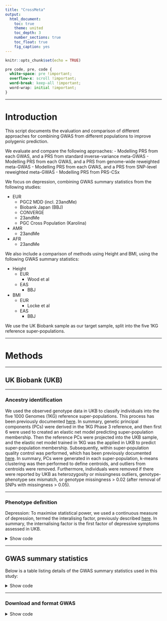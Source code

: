 ---
title: "CrossMeta"
output: 
  html_document:
    toc: true
    theme: united
    toc_depth: 3
    number_sections: true
    toc_float: true
    fig_caption: yes
---

```{r setup, include=FALSE}
knitr::opts_chunk$set(echo = TRUE)
```

<style>
p.caption {
  font-size: 1.5em;
}
</style>

```{css, echo=F}
pre code, pre, code {
  white-space: pre !important;
  overflow-x: scroll !important;
  word-break: keep-all !important;
  word-wrap: initial !important;
}
```

***

# Introduction

This script documents the evaluation and comparison of different approaches for combining GWAS from different populations to improve polygenic prediction.

We evaluate and compare the following approaches:
- Modelling PRS from each GWAS, and a PRS from standard inverse-variance meta-GWAS
- Modelling PRS from each GWAS, and a PRS from genome-wide reweighted meta-GWAS
- Modelling PRS from each GWAS, and a PRS from SNP-level reweighted meta-GWAS
- Modelling PRS from PRS-CSx

We focus on depression, combining GWAS summary statistics from the following studies:

- EUR 
  - PGC2 MDD (incl. 23andMe)
  - Biobank Japan (BBJ)
  - CONVERGE
  - 23andMe
  - PGC Cross Population (Karolina)

- AMR 
  - 23andMe

- AFR 
  - 23andMe

We also include a comparison of methods using Height and BMI, using the following GWAS summary statistics:

- Height
  - EUR
    - Wood et al
  - EAS
    - BBJ

- BMI
  - EUR
    - Locke et al
  - EAS
    - BBJ

We use the UK Biobank sample as our target sample, split into the five 1KG reference super-populations.

***

# Methods

***

## UK Biobank (UKB)

***

### Ancestry identification

We used the observed genotype data in UKB to classify individuals into the five 1000 Genomes (1KG) reference super-populations. This process has been previously documented [here](https://opain.github.io/UKB-GenoPrep/ancestry_identification.html). In summary, genetic principal components (PCs) were derived in the 1KG Phase 3 reference, and then first 6 were used to created an elastic net model predicting super-population membership. Then the reference PCs were projected into the UKB sample, and the elastic net model trained in 1KG was the applied in UKB to predict super-population membership. Subsequently, within super-population quality control was performed, which has been previously documented [here](https://opain.github.io/UKB-GenoPrep/quality_control.html). In summary, PCs were generated in each  super-population, k-means clustering was then performed to define centroids, and outliers from centroids were removed. Furthermore, individuals were removed if there were reported by UKB as heterozygosity or missingness outliers, genotype-phenotype sex mismatch, or genotype missingness > 0.02 (after removal of SNPs with missingness > 0.05).

***

### Phenotype definition

Depression: To maximise statistical power, we used a continuous measure of depression, termed the interalising factor, previously described [here](https://pubmed.ncbi.nlm.nih.gov/32519625/). In summary, the internalising factor is the first factor of depressive symptoms assessed in UKB.

<details><summary>Show code</summary>

```{bash, eval=F, echo=T}
# Create symbolic links to the three phenotype file with codes corresponding to GWAS codes (i.e. MDD, Height, BMI)
mkdir -p /users/k1806347/brc_scratch/Analyses/CrossMeta/Phenotype
ln -s /users/k1806347/brc_scratch/Misc/Toshiki/Phenotypes/UKB.InternalisingFactor.UpdateIDs.txt /users/k1806347/brc_scratch/Analyses/CrossMeta/Phenotype/MDD.txt
ln -s /users/k1806347/brc_scratch/Data/UKBB/Phenotype/Height/UKBB_Height.score.UpdateIDs.pheno /users/k1806347/brc_scratch/Analyses/CrossMeta/Phenotype/Height.txt
ln -s /users/k1806347/brc_scratch/Data/UKBB/Phenotype/BMI/UKBB_BMI.score.UpdateIDs.pheno /users/k1806347/brc_scratch/Analyses/CrossMeta/Phenotype/BMI.txt

```

</details>

***

## GWAS summary statistics

Below is a table listing details of the GWAS summary statistics used in this study:

<details><summary>Show code</summary>

```{r, eval=F, echo=T}

# Depression
gwas<-data.frame(code=c('CONVERGE_MDD_EAS'),
                 discovery=c('CONVERGE'),
                 phenotype=c('MDD'),
                 population=c('EAS'),
                 pmid=c(26176920),
                 N=c(10640),
                 Ncas=c(5303),
                 Ncon=c(5337))

gwas<-rbind(gwas,data.frame( code=c('BBJ_MDD_EAS'),
                             discovery=c('BBJ'),
                             phenotype=c('MDD'),
                             population=c('EAS'),
                             pmid=c(34594039),
                             N=c(178630),
                             Ncas=c(836),
                             Ncon=c(177794)))

gwas<-rbind(gwas,data.frame( code=c('PGC2_MDD_EUR'),
                             discovery=c('PGC2'),
                             phenotype=c('MDD'),
                             population=c('EUR'),
                             pmid=c(29700475),
                             N=c(143265),
                             Ncas=c(45591),
                             Ncon=c(97674)))

# Height
gwas<-rbind(gwas,data.frame( code=c('Wood_Height_EUR'),
                             discovery=c('Wood'),
                             phenotype=c('Height'),
                             population=c('EUR'),
                             pmid=c(25282103),
                             N=c(253288),
                             Ncas=c(NA),
                             Ncon=c(NA)))

gwas<-rbind(gwas,data.frame( code=c('BBJ_Height_EAS'),
                             discovery=c('BBJ'),
                             phenotype=c('Height'),
                             population=c('EAS'),
                             pmid=c(26367797),
                             N=c(159095),
                             Ncas=c(NA),
                             Ncon=c(NA)))

# BMI
gwas<-rbind(gwas,data.frame( code=c('Locke_BMI_EUR'),
                             discovery=c('Locke'),
                             phenotype=c('BMI'),
                             population=c('EUR'),
                             pmid=c(25673413),
                             N=c(339224),
                             Ncas=c(NA),
                             Ncon=c(NA)))

gwas<-rbind(gwas,data.frame( code=c('BBJ_BMI_EAS'),
                             discovery=c('BBJ'),
                             phenotype=c('BMI'),
                             population=c('EAS'),
                             pmid=c(28892062),
                             N=c(158284),
                             Ncas=c(NA),
                             Ncon=c(NA)))

dir.create('/users/k1806347/brc_scratch/Analyses/CrossMeta/GWAS_sumstats', recursive=T)
write.csv(gwas, '/users/k1806347/brc_scratch/Analyses/CrossMeta/GWAS_sumstats/gwas_list.txt', row.names=F, quote=F)

```

```{r,eval=T, echo=F}
library(knitr)

gwas_list<-read.csv('/users/k1806347/brc_scratch/Analyses/CrossMeta/GWAS_sumstats/gwas_list.txt')
kable(gwas_list, rownames = FALSE, caption='List of GWAS used')
```

**Note**: PGC2_MDD_EUR does not include data from 23andMe or UKB.

</details>

***

### Download and format GWAS

<details><summary>Show code</summary>

```{bash, eval=F, echo=T}
mkdir /users/k1806347/brc_scratch/Analyses/CrossMeta/GWAS_sumstats/raw/
mkdir /users/k1806347/brc_scratch/Analyses/CrossMeta/GWAS_sumstats/processed/
mkdir /users/k1806347/brc_scratch/Analyses/CrossMeta/GWAS_sumstats/cleaned/

```

<details><summary>PGC_MDD_EAS</summary>

```{R, eval=F, echo=T}
#####
# PGC MDD EAS
#####
# https://pubmed.ncbi.nlm.nih.gov/34586374/
# Downloaded from https://figshare.com/ndownloader/files/31424374
# I requested access to sumstats exluding UKB from Xiangrui Meng

# I will format them, and then QC
library(data.table)
sum_auto<-fread('/users/k1806347/brc_scratch/Analyses/CrossMeta/GWAS_sumstats/raw/jamapsy_Giannakopoulou_2021_exclude_whi_23andMe_ukb.txt.gz')

sum_auto<-sum_auto[,c('MarkerName','chr','pos','Allele1','Allele2','Freq1','Effect','StdErr','P.SE'),with=F]
names(sum_auto)<-c('SNP','CHR','POS','A1','A2','FREQ','BETA','SE','P')

# N is derived from supp etable 2 (194548-(133+366))
sum_auto$N<-194049

sum_auto$A1<-toupper(sum_auto$A1)
sum_auto$A2<-toupper(sum_auto$A2)

fwrite(sum_auto, '/users/k1806347/brc_scratch/Analyses/CrossMeta/GWAS_sumstats/processed/PGC_MDD_EAS', sep=' ', quote=F, na='NA')

system('~/brc_scratch/Software/pigz /users/k1806347/brc_scratch/Analyses/CrossMeta/GWAS_sumstats/processed/PGC_MDD_EAS')

```

</details>

<details><summary>CONVERGE_MDD_EAS</summary>

```{bash, eval=F, echo=T}
#####
# CONVERGE MDD
#####
# https://pubmed.ncbi.nlm.nih.gov/26176920/
# Downloaded from https://figshare.com/ndownloader/files/10374393

wget --no-check-certificate -O /users/k1806347/brc_scratch/Analyses/CrossMeta/GWAS_sumstats/raw/CONVERGE_MDD_EAS https://figshare.com/ndownloader/files/10374393

```

```{R, eval=F, echo=T}
# I will format them, and then QC
library(data.table)
sum_auto<-fread('/users/k1806347/brc_scratch/Analyses/CrossMeta/GWAS_sumstats/raw/CONVERGE_MDD_EAS')

# The sumstats README on figshare has labelled the allele incorrectly. FRQ and OR in fact correspond to A2.
names(sum_auto)<-c('CHR','POS','SNP','A2','A1','FREQ','OR','SE','P','REF_FREQ','HWE.P','INFO')

sum_auto$N<-10640

fwrite(sum_auto, '/users/k1806347/brc_scratch/Analyses/CrossMeta/GWAS_sumstats/processed/CONVERGE_MDD_EAS', sep=' ', quote=F, na='NA')

system('~/brc_scratch/Software/pigz /users/k1806347/brc_scratch/Analyses/CrossMeta/GWAS_sumstats/processed/CONVERGE_MDD_EAS')

```

</details>

<details><summary>BBJ_MDD_EAS</summary>

```{bash, eval=F, echo=T}

wget --no-check-certificate -O /users/k1806347/brc_scratch/Analyses/CrossMeta/GWAS_sumstats/raw/BBJ_MDD_EAS.zip https://pheweb.jp/download/Depression

unzip /users/k1806347/brc_scratch/Analyses/CrossMeta/GWAS_sumstats/raw/BBJ_MDD_EAS.zip -d /users/k1806347/brc_scratch/Analyses/CrossMeta/GWAS_sumstats/raw/BBJ_MDD_EAS

```

```{R, eval=F, echo=T}
# I will format them, and then QC
library(data.table)
sum_auto<-fread('/users/k1806347/brc_scratch/Analyses/CrossMeta/GWAS_sumstats/raw/BBJ_MDD_EAS/hum0197.v3.BBJ.Dep.v1/GWASsummary_Depression_Japanese_SakaueKanai2020.auto.txt.gz')
sum_auto<-sum_auto[,c('CHR','POS','SNPID','Allele1','Allele2','AF_Allele2','imputationInfo','N','BETA','SE','p.value','AF.Cases','AF.Controls'),with=F]

# Note. Effect allele is A2. Flip the alleles so A1 is the allele BETA/allele frequencies correspond to.
sum_auto$Allele3<-sum_auto$Allele2
sum_auto$Allele2<-sum_auto$Allele1
sum_auto$Allele1<-sum_auto$Allele3
sum_auto$Allele3<-NULL

names(sum_auto)<-c('CHR','POS','SNP','A1','A2','FREQ','INFO','N','BETA','SE','p.value','FREQ.Cases','FREQ.Controls')

sum_auto$NCAS<-836
sum_auto$NCON<-177794

fwrite(sum_auto, '/users/k1806347/brc_scratch/Analyses/CrossMeta/GWAS_sumstats/processed/BBJ_MDD_EAS', sep=' ', quote=F, na='NA')

system('~/brc_scratch/Software/pigz /users/k1806347/brc_scratch/Analyses/CrossMeta/GWAS_sumstats/processed/BBJ_MDD_EAS')

```

</details>

<details><summary>PGC2_MDD_EUR</summary>

```{bash, eval=F, echo=T}
#######
# Wray et al. MDD (excl. 23andMe and excl. UKB)
#######
# https://www.nature.com/articles/s41588-018-0090-3

cp /scratch/groups/ukbiobank/sumstats/cleaned/DEPR07.gz /users/k1806347/brc_scratch/Analyses/CrossMeta/GWAS_sumstats/processed/PGC2_MDD_EUR.gz

```

</details>

***

<details><summary>BBJ_Height_EAS</summary>

```{bash, eval=F, echo=T}
# Download the sumstats
wget --no-check-certificate -O /users/k1806347/brc_scratch/Analyses/CrossMeta/GWAS_sumstats/raw/BBJ_Height_EAS.gz http://jenger.riken.jp/135analysisresult_qtl_download/
```

```{r, eval=F, echo=T}
# Format the sumstats for qc script
library(data.table)

# Read in reference data
ref<-fread('/users/k1806347/brc_scratch/Data/1KG/Phase3/1KGPhase3.w_hm3.GW.bim')
ref$V3<-NULL

# We need to insert RSID, N and update column names
sum_auto<-fread('/users/k1806347/brc_scratch/Analyses/CrossMeta/GWAS_sumstats/raw/BBJ_Height_EAS.gz')

sum_auto_matched<-merge(sum_auto, ref, by.x=c('CHR','POS','REF','ALT'), by.y=c('V1','V4','V5','V6'))
sum_auto_swapped<-merge(sum_auto, ref, by.x=c('CHR','POS','REF','ALT'), by.y=c('V1','V4','V6','V5'))

sum_auto_withRSID<-rbind(sum_auto_matched, sum_auto_swapped)

sum_auto_withRSID<-sum_auto_withRSID[,c('CHR','POS','REF','ALT','ALT_freq','BETA','SE','P_INF','V2'), with=F]
names(sum_auto_withRSID)<-c('CHR','POS','A2','A1','FREQ','BETA','SE','P','SNP')

sum_auto_withRSID$N<-159095

fwrite(sum_auto_withRSID, '/users/k1806347/brc_scratch/Analyses/CrossMeta/GWAS_sumstats/processed/BBJ_Height_EAS', sep=' ', quote=F, na='NA')

system('~/brc_scratch/Software/pigz /users/k1806347/brc_scratch/Analyses/CrossMeta/GWAS_sumstats/processed/BBJ_Height_EAS')

```

</details>

<details><summary>Wood_Height_EUR</summary>

```{bash, eval=F, echo=T}

cp /scratch/groups/ukbiobank/sumstats/cleaned/HEIG03.gz /users/k1806347/brc_scratch/Analyses/CrossMeta/GWAS_sumstats/processed/Wood_Height_EUR.gz

```

</details>

***

<details><summary>BBJ_BMI_EAS</summary>

```{bash, eval=F, echo=T}
# Download the sumstats
wget --no-check-certificate -O /users/k1806347/brc_scratch/Analyses/CrossMeta/GWAS_sumstats/raw/BBJ_BMI_EAS.gz http://jenger.riken.jp/1analysisresult_qtl_download/

```

```{r, eval=F, echo=T}
library(data.table)

# Read in reference data
ref<-fread('/users/k1806347/brc_scratch/Data/1KG/Phase3/1KGPhase3.w_hm3.GW.bim')
ref$V3<-NULL

# We need to insert RSID, N and update column names
sum_auto<-fread('/users/k1806347/brc_scratch/Analyses/CrossMeta/GWAS_sumstats/raw/BBJ_BMI_EAS.gz')

sum_auto_matched<-merge(sum_auto, ref, by.x=c('CHR','POS','REF','ALT'), by.y=c('V1','V4','V5','V6'))
sum_auto_swapped<-merge(sum_auto, ref, by.x=c('CHR','POS','REF','ALT'), by.y=c('V1','V4','V6','V5'))

sum_auto_withRSID<-rbind(sum_auto_matched, sum_auto_swapped)

sum_auto_withRSID<-sum_auto_withRSID[,c('CHR','POS','REF','ALT','Frq','BETA','SE','P','V2'), with=F]

names(sum_auto_withRSID)<-c('CHR','POS','A2','A1','FREQ','BETA','SE','P','SNP')

sum_auto_withRSID$N<-158284

fwrite(sum_auto_withRSID, '/users/k1806347/brc_scratch/Analyses/CrossMeta/GWAS_sumstats/processed/BBJ_BMI_EAS', sep=' ', quote=F, na='NA')

system('~/brc_scratch/Software/pigz /users/k1806347/brc_scratch/Analyses/CrossMeta/GWAS_sumstats/processed/BBJ_BMI_EAS')

```

</details>

<details><summary>Locke_BMI_EUR</summary>

```{bash, eval=F, echo=T}

cp /scratch/groups/ukbiobank/sumstats/cleaned/BODY04.gz /users/k1806347/brc_scratch/Analyses/CrossMeta/GWAS_sumstats/processed/Locke_BMI_EUR.gz

```

</details>

***

### QC GWAS

<details><summary>Show code</summary>

```{bash, eval=F, echo=T}
# QC the sumstats
. /users/k1806347/brc_scratch/Software/MyGit/GenoPred/config_used/Pipeline_prep.config

pop=EUR
for gwas in $(echo PGC2_MDD_EUR Wood_Height_EUR Locke_BMI_EUR);do
/users/k1806347/brc_scratch/Software/Rscript.sh /users/k1806347/brc_scratch/Software/MyGit/GenoPred/Scripts/sumstat_cleaner/sumstat_cleaner.R \
  --sumstats /users/k1806347/brc_scratch/Analyses/CrossMeta/GWAS_sumstats/processed/${gwas}.gz \
  --ref_plink_chr ${Geno_1KG_dir}/1KGPhase3.w_hm3.chr \
  --ref_freq_chr ${Geno_1KG_dir}/freq_files/${pop}/1KGPhase3.w_hm3.${pop}.chr \
  --output /users/k1806347/brc_scratch/Analyses/CrossMeta/GWAS_sumstats/cleaned/${gwas}
done

pop=EAS
for gwas in $(echo PGC_MDD_EAS CONVERGE_MDD_EAS BBJ_MDD_EAS BBJ_Height_EAS BBJ_BMI_EAS);do
/users/k1806347/brc_scratch/Software/Rscript.sh /users/k1806347/brc_scratch/Software/MyGit/GenoPred/Scripts/sumstat_cleaner/sumstat_cleaner.R \
  --sumstats /users/k1806347/brc_scratch/Analyses/CrossMeta/GWAS_sumstats/processed/${gwas}.gz \
  --ref_plink_chr ${Geno_1KG_dir}/1KGPhase3.w_hm3.chr \
  --ref_freq_chr ${Geno_1KG_dir}/freq_files/${pop}/1KGPhase3.w_hm3.${pop}.chr \
  --output /users/k1806347/brc_scratch/Analyses/CrossMeta/GWAS_sumstats/cleaned/${gwas}
done

```

</details>

***

## Cross Population SNP annotations

We focus on two annotations describing differences in linkage disequilibrium (LD) and allele frequency for a given SNP across populations. These include LDcorr, which is the correlation between LD r2 estimates for a given SNP across two populations, and Fst which is a measure of differences in allele frequency for a given SNP across populations.

***

### Calculate annotations

<details><summary>Show code</summary>
```{bash, echo=T, eval=F}
pop1=EUR

for pop2 in $(echo EAS AMR AFR SAS); do
  for chr in $(seq 1 22);do
    sbatch -p brc,shared --mem 30G -n 1 --nodes 1 /users/k1806347/brc_scratch/Software/Rscript.sh /users/k1806347/brc_scratch/Software/MyGit/GenoPred/Scripts/cross_pop/cross_pop.R \
                  --ref /scratch/groups/biomarkers-brc-mh/Reference_data/1KG_Phase3/bigsnpr/1000G_phase3_common_norel \
                  --chr ${chr} \
                  --pop1 ${pop1} \
                  --pop2 ${pop2} \
                  --n_cores 1 \
                  --output /scratch/groups/biomarkers-brc-mh/Reference_data/CrossPop/Populations_${pop1}_${pop2}/chr${chr}/res
  done
done

# Create genome-wide files
pop1=EUR
for pop2 in $(echo EAS AMR AFR SAS); do
head -1 /scratch/groups/biomarkers-brc-mh/Reference_data/CrossPop/Populations_${pop1}_${pop2}/chr1/res.chr1.${pop1}.${pop2}.txt > /scratch/groups/biomarkers-brc-mh/Reference_data/CrossPop/Populations_${pop1}_${pop2}/CrossPop.${pop1}.${pop2}.GW.txt
tail -n +2 -q /scratch/groups/biomarkers-brc-mh/Reference_data/CrossPop/Populations_${pop1}_${pop2}/chr*/res.chr*.${pop1}.${pop2}.txt >> /scratch/groups/biomarkers-brc-mh/Reference_data/CrossPop/Populations_${pop1}_${pop2}/CrossPop.${pop1}.${pop2}.GW.txt
done
```

</details>

***

### Annotate GWAS

<details><summary>Show code</summary>
```{r, echo=T, eval=F}
library(data.table)

pop1='EUR'
pop2='EAS'

gwas<-c('PGC2_MDD_EUR','Wood_Height_EUR','Locke_BMI_EUR','CONVERGE_MDD_EAS','BBJ_MDD_EAS','BBJ_Height_EAS','BBJ_BMI_EAS')

gwas_eur<-gwas[grepl(paste0('_',pop1,'$'), gwas)]
gwas_noneur<-gwas[grepl(paste0('_',pop2,'$'), gwas)]

dir.create('/users/k1806347/brc_scratch/Analyses/CrossMeta/GWAS_sumstats/annotated')

for(pop2_i in pop2){
  # Read in pop1-pop2_i annotations
  annot<-NULL
  for(i in 1:22){
    annot<-rbind(annot, fread(paste0('/scratch/groups/biomarkers-brc-mh/Reference_data/CrossPop/Populations_',pop1,'_',pop2_i,'/chr',i,'/res.chr',i,'.',pop1,'.',pop2_i,'.txt')))
  }

  for(gwas_i in gwas_eur){
    # Read in gwas_i sumstats
    gwas_i_tmp<-fread(paste0('/users/k1806347/brc_scratch/Analyses/CrossMeta/GWAS_sumstats/cleaned/',gwas_i,'.gz'))
    
    # Insert BETA column if not present
    if(sum('BETA' %in% names(gwas_i_tmp)) == 0){
      gwas_i_tmp$BETA<-log(gwas_i_tmp$OR)
    }

    # Merge annotations with gwas
    gwas_annot<-merge(gwas_i_tmp, annot[,c('SNP','Fst','cor_score'),with=F], by='SNP')
    
    # Scale Fst and cor_score to be between 0 and 1
    gwas_annot$Fst_scaled<-(gwas_annot$Fst-min(gwas_annot$Fst))/(max(gwas_annot$Fst)-min(gwas_annot$Fst))
    gwas_annot$cor_score_scaled<-(gwas_annot$cor_score-min(gwas_annot$cor_score))/(max(gwas_annot$cor_score)-min(gwas_annot$cor_score))
    
    # Flip Fst so high value indicate similar MAF
    gwas_annot$Fst_scaled<-1-gwas_annot$Fst_scaled
    
    # Reweight SE according to LDcorr and Fst
    for(q in c(0.5,1,1.5,2)){
      gwas_annot[[paste0('SE_Fst_',q)]]<-gwas_annot$SE/sqrt(gwas_annot$Fst_scaled^q)
      gwas_annot[[paste0('SE_LDcorr_',q)]]<-gwas_annot$SE/sqrt(gwas_annot$cor_score_scaled^q)
    }
    
    # Reweight SE genome-wide Ji et al. increase weight in target ancestry GWAS (EAS) by 1:5. For simplicity, we will downweight the non-target ancestry GWAS (EUR) by 1:5.
    for(k in 2:5){
      gwas_annot[[paste0('SE_k_',k)]]<-gwas_annot$SE/sqrt(1/k)
    }

    # Save the results
    fwrite(gwas_annot, paste0('/users/k1806347/brc_scratch/Analyses/CrossMeta/GWAS_sumstats/annotated/',gwas_i), quote=F, sep=' ', na='NA')
    
    # Compress the sumstats
    if(file.exists(paste0('/users/k1806347/brc_scratch/Analyses/CrossMeta/GWAS_sumstats/annotated/',gwas_i,'.gz'))){
      system(paste0('rm /users/k1806347/brc_scratch/Analyses/CrossMeta/GWAS_sumstats/annotated/',gwas_i,'.gz'))
    }
    system(paste0('~/brc_scratch/Software/pigz /users/k1806347/brc_scratch/Analyses/CrossMeta/GWAS_sumstats/annotated/',gwas_i))

  }
}

# For non-EUR sumstats, just make sure a BETA column is present
for(gwas_i in gwas_noneur){
  # Read in gwas_i sumstats
  gwas_i_tmp<-fread(paste0('/users/k1806347/brc_scratch/Analyses/CrossMeta/GWAS_sumstats/cleaned/',gwas_i,'.gz'))
  
  # Insert BETA column if not present
  if(sum('BETA' %in% names(gwas_i_tmp)) == 0){
    print(gwas_i)
    
    gwas_i_tmp$BETA<-log(gwas_i_tmp$OR)
  
    # Save the results
    fwrite(gwas_i_tmp, paste0('/users/k1806347/brc_scratch/Analyses/CrossMeta/GWAS_sumstats/cleaned/',gwas_i), quote=F, sep=' ', na='NA')
    
    # Compress the sumstats
    if(file.exists(paste0('/users/k1806347/brc_scratch/Analyses/CrossMeta/GWAS_sumstats/cleaned/',gwas_i,'.gz'))){
      system(paste0('rm /users/k1806347/brc_scratch/Analyses/CrossMeta/GWAS_sumstats/cleaned/',gwas_i,'.gz'))
    }
    system(paste0('~/brc_scratch/Software/pigz /users/k1806347/brc_scratch/Analyses/CrossMeta/GWAS_sumstats/cleaned/',gwas_i))
  }
}

```

</details>

***

## Characterise associations

<details><summary>Show code</summary>
```{R, eval=F, echo=T}
library(data.table)
library(ggplot2)
library(cowplot)

pheno<-c('MDD','MDD','MDD','Height','BMI')
samp1=c('PGC2','PGC2','PGC2','Wood','Locke')
samp2=c('PGC','CONVERGE','BBJ','BBJ','BBJ')
pop1=c('EUR','EUR','EUR','EUR','EUR')
pop2=c('EAS','EAS','EAS','EAS','EAS')

gwas_eur<-unique(paste0(samp1,'_',pheno,'_',pop1))
gwas_eas<-unique(paste0(samp2,'_',pheno,'_',pop2))

for(i in 1:length(gwas_eur)){
  gwas_1<-gwas_eur[i]
  gwas_1_dat<-fread(paste0('/users/k1806347/brc_scratch/Analyses/CrossMeta/GWAS_sumstats/annotated/',gwas_1,'.gz'))

  for(annot in c('LDcorr','Fst')){
    if(annot == 'LDcorr'){
      var<-'cor_score'
    } else {
      var<-'Fst'
    }
    
    # Measure 5 and 95% quantiles
    quant<-NULL
    for(q in c(0.01,0.05,0.1,0.5,0.9,0.95,0.99)){
      quant<-rbind(quant, data.frame(q=q,
                                     val=quantile(gwas_1_dat[[var]], probs = q)))

      if(q < 0.5){
        dir.create(paste0('/scratch/users/k1806347/Analyses/CrossMeta/sign_test/clump/', gwas_1,'/',annot,'/bot_',q), recursive=T)
        write.table(gwas_1_dat[gwas_1_dat[[var]] < quant$val[quant$q == q],]$SNP, paste0("/scratch/users/k1806347/Analyses/CrossMeta/sign_test/clump/", gwas_1,'/',annot,'/bot_',q,'/bot_',q,'_',annot,'.snps.txt'), col.names=F, row.names=F, quote=F)
      } 
      
      if(q > 0.5){
        dir.create(paste0('/scratch/users/k1806347/Analyses/CrossMeta/sign_test/clump/', gwas_1,'/',annot,'/top_',1-q), recursive=T)
        write.table(gwas_1_dat[gwas_1_dat[[var]] > quant$val[quant$q == q],]$SNP, paste0("/scratch/users/k1806347/Analyses/CrossMeta/sign_test/clump/", gwas_1,'/',annot,'/top_',1-q,'/top_',1-q,'_',annot,'.snps.txt'), col.names=F, row.names=F, quote=F)
      }
      
      if(q == 0.5){
        dir.create(paste0('/scratch/users/k1806347/Analyses/CrossMeta/sign_test/clump/', gwas_1,'/',annot,'/top_',q), recursive=T)
        write.table(gwas_1_dat[gwas_1_dat[[var]] > quant$val[quant$q == q],]$SNP, paste0("/scratch/users/k1806347/Analyses/CrossMeta/sign_test/clump/", gwas_1,'/',annot,'/top_',q,'/top_',q,'_',annot,'.snps.txt'), col.names=F, row.names=F, quote=F)

        dir.create(paste0('/scratch/users/k1806347/Analyses/CrossMeta/sign_test/clump/', gwas_1,'/',annot,'/bot_',q), recursive=T)
        write.table(gwas_1_dat[gwas_1_dat[[var]] < quant$val[quant$q == q],]$SNP, paste0("/scratch/users/k1806347/Analyses/CrossMeta/sign_test/clump/", gwas_1,'/',annot,'/bot_',q,'/bot_',q,'_',annot,'.snps.txt'), col.names=F, row.names=F, quote=F)
      }


    dir.create(paste0('/scratch/users/k1806347/Analyses/CrossMeta/sign_test/clump/', gwas_1,'/',annot,'/all'), recursive=T)

    # Perform LD clumping for these subsets of SNPs
    for(chr in 1:22){
      system(paste0('/users/k1806347/brc_scratch/Software/plink1.9.sh --bfile /users/k1806347/brc_scratch/Data/1KG/Phase3/1KGPhase3.w_hm3.chr',chr,' --keep /users/k1806347/brc_scratch/Data/1KG/Phase3/keep_files/EUR_samples.keep --extract /scratch/users/k1806347/Analyses/CrossMeta/sign_test/clump/', gwas_1,'/',annot,'/top_0.05/top_0.05_',annot,'.snps.txt --clump /users/k1806347/brc_scratch/Analyses/CrossMeta/GWAS_sumstats/cleaned/',gwas_1,'.gz --clump-p1 1 --clump-p2 1 --clump-r2 0.1 --clump-kb 250 --out /scratch/users/k1806347/Analyses/CrossMeta/sign_test/clump/', gwas_1,'/',annot,'/top_0.05/top_0.05_',annot,'.snps.chr',chr))

      system(paste0('/users/k1806347/brc_scratch/Software/plink1.9.sh --bfile /users/k1806347/brc_scratch/Data/1KG/Phase3/1KGPhase3.w_hm3.chr',chr,' --keep /users/k1806347/brc_scratch/Data/1KG/Phase3/keep_files/EUR_samples.keep --clump /users/k1806347/brc_scratch/Analyses/CrossMeta/GWAS_sumstats/cleaned/',gwas_1,'.gz --clump-p1 1 --clump-p2 1 --clump-r2 0.1 --clump-kb 250 --out /scratch/users/k1806347/Analyses/CrossMeta/sign_test/clump/', gwas_1,'/',annot,'/all/all.snps.chr',chr))
      
      system(paste0('/users/k1806347/brc_scratch/Software/plink1.9.sh --bfile /users/k1806347/brc_scratch/Data/1KG/Phase3/1KGPhase3.w_hm3.chr',chr,' --keep /users/k1806347/brc_scratch/Data/1KG/Phase3/keep_files/EUR_samples.keep --extract /scratch/users/k1806347/Analyses/CrossMeta/sign_test/clump/', gwas_1,'/',annot,'/bot_0.05/bot_0.05_',annot,'.snps.txt --clump /users/k1806347/brc_scratch/Analyses/CrossMeta/GWAS_sumstats/cleaned/',gwas_1,'.gz --clump-p1 1 --clump-p2 1 --clump-r2 0.1 --clump-kb 250 --out /scratch/users/k1806347/Analyses/CrossMeta/sign_test/clump/', gwas_1,'/',annot,'/bot_0.05/bot_0.05_',annot,'.snps.chr',chr))
    }
    
    clump_top5<-NULL
    for(chr in 1:22){
      if(file.exists(paste0('/scratch/users/k1806347/Analyses/CrossMeta/sign_test/clump/', gwas_1,'/',annot,'/top_0.05/top_0.05_',annot,'.snps.chr',chr,'.clumped'))){
        clumped<-fread(paste0('/scratch/users/k1806347/Analyses/CrossMeta/sign_test/clump/', gwas_1,'/',annot,'/top_0.05/top_0.05_',annot,'.snps.chr',chr,'.clumped'))
        
        clumped_SNPs<-clumped$SNP
    	  clump_top5<-c(clump_top5, clumped_SNPs)
        
    	  print(chr)
      }
    }
    
    clump_all<-NULL
    for(chr in 1:22){
      if(file.exists(paste0('/scratch/users/k1806347/Analyses/CrossMeta/sign_test/clump/', gwas_1,'/',annot,'/all/all.snps.chr',chr,'.clumped'))){
        clumped<-fread(paste0('/scratch/users/k1806347/Analyses/CrossMeta/sign_test/clump/', gwas_1,'/',annot,'/all/all.snps.chr',chr,'.clumped'))
        
        clumped_SNPs<-clumped$SNP
    	  clump_all<-c(clump_all, clumped_SNPs)
        
    	  print(chr)
      }
    }

    clump_bot5<-NULL
    for(chr in 1:22){
    	if(file.exists(paste0('/scratch/users/k1806347/Analyses/CrossMeta/sign_test/clump/', gwas_1,'/',annot,'/bot_0.05/bot_0.05_',annot,'.snps.chr',chr,'.clumped'))){
clumped<-fread(paste0('/scratch/users/k1806347/Analyses/CrossMeta/sign_test/clump/', gwas_1,'/',annot,'/bot_0.05/bot_0.05_',annot,'.snps.chr',chr,'.clumped'))
      
    	clumped_SNPs<-clumped$SNP
    	clump_bot5<-c(clump_bot5, clumped_SNPs)
    	
    	print(chr)
    	}
    }
    
    gwas_1_dat$top5_indep<-F
    gwas_1_dat$top5_indep[(gwas_1_dat$SNP %in% clump_top5)]<-T
    gwas_1_dat$all_indep<-F
    gwas_1_dat$all_indep[(gwas_1_dat$SNP %in% clump_all)]<-T
    gwas_1_dat$bot5_indep<-F
    gwas_1_dat$bot5_indep[(gwas_1_dat$SNP %in% clump_bot5)]<-T
    
    # Now estimate pearson correlation of BETAs across populations
    gwas_eas_for_gwas_1<-gwas_eas[grepl(gsub('.*_','',gsub('_EUR','',gwas_1)),gwas_eas)]
    
    for(j in 1:length(gwas_eas_for_gwas_1)){
      gwas_2<-gwas_eas_for_gwas_1[j]
      gwas_2_dat<-fread(paste0('/users/k1806347/brc_scratch/Analyses/CrossMeta/GWAS_sumstats/cleaned/',gwas_2,'.gz'))

      if(sum(names(gwas_2_dat) == 'BETA') != 1){
        gwas_2_dat$BETA<-log(gwas_2_dat$OR)
      }
      
      both_match<-merge(gwas_1_dat, gwas_2_dat, by=c('SNP','A1','A2'))
      
      thresh_vec<-c(1,0.5,0.1,0.01,0.001,1e-5,5e-8)

      cor_res_all<-NULL
      
      for(pT in thresh_vec){
        both_match_pT<-both_match[both_match$P.x < pT,]
        if(dim(both_match_pT[both_match_pT$bot5_indep == T])[1] > 5 & dim(both_match_pT[both_match_pT$top5_indep == T])[1] > 5){
          
          all_res<-summary(lm(scale(BETA.x) ~ scale(BETA.y), data=both_match_pT[both_match_pT$all_indep == T,]))
          cor_res_all<-rbind(cor_res_all,data.frame(pT=pT,
                                                    type='all',
                                                    cor=coef(all_res)[2,1],
                                                    se=coef(all_res)[2,2]))
  
          bot5_res<-summary(lm(scale(BETA.x) ~ scale(BETA.y), data=both_match_pT[both_match_pT$bot5_indep == T,]))
          cor_res_all<-rbind(cor_res_all,data.frame(pT=pT,
                                                    type='bot5',
                                                    cor=coef(bot5_res)[2,1],
                                                    se=coef(bot5_res)[2,2]))
  
          top5_res<-summary(lm(scale(BETA.x) ~ scale(BETA.y), data=both_match_pT[both_match_pT$top5_indep == T,]))
          cor_res_all<-rbind(cor_res_all,data.frame(pT=pT,
                                                    type='top5',
                                                    cor=coef(top5_res)[2,1],
                                                    se=coef(top5_res)[2,2]))
        }
      }
     
      dir.create(paste0('/scratch/users/k1806347/Analyses/CrossMeta/sign_test/res/',gwas_1,'_vs_',gwas_2,'/',annot), recursive=T)
      write.table(cor_res_all, paste0('/scratch/users/k1806347/Analyses/CrossMeta/sign_test/res/',gwas_1,'_vs_',gwas_2,'/',annot,'/cor_res.txt'), col.names=T, row.names=F, quote=F)
      }
    }
  }
}

cor_res_all_all<-NULL
for(i in 1:length(gwas_eur)){
  gwas_1<-gwas_eur[i]
  for(annot in c('LDcorr','Fst')){
    gwas_eas_for_gwas_1<-gwas_eas[grepl(gsub('.*_','',gsub('_EUR','',gwas_1)),gwas_eas)]

    for(j in 1:length(gwas_eas_for_gwas_1)){
      gwas_2<-gwas_eas_for_gwas_1[j]
      cor_res_all<-fread(paste0('/scratch/users/k1806347/Analyses/CrossMeta/sign_test/res/',gwas_1,'_vs_',gwas_2,'/',annot,'/cor_res.txt'))
      cor_res_all$annot<-annot
      cor_res_all$test<-paste0(gwas_1,'_vs_',gwas_2)
      
      cor_res_all_all<-rbind(cor_res_all_all, cor_res_all)
    }
    
    cor_res_all_all$type<-factor(cor_res_all_all$type, levels=c('bot5','all','top5'))
    cor_res_all_all$pT<-factor(cor_res_all_all$pT, levels=unique(cor_res_all_all$pT))
  }
}

cor_res_all_all$test<-gsub('vs','vs\n',gsub('_',' ',cor_res_all_all$test))
cor_res_all_all$test<-factor(cor_res_all_all$test, levels=rev(unique(cor_res_all_all$test)))

cor_res_all_all$test_brief<-NA
cor_res_all_all$test_brief[grepl('Height', cor_res_all_all$test)]<-'Height'
cor_res_all_all$test_brief[grepl('BMI', cor_res_all_all$test)]<-'BMI'
cor_res_all_all$test_brief<-factor(cor_res_all_all$test_brief, levels=rev(unique(cor_res_all_all$test_brief)))
cor_res_all_all$pT<-factor(cor_res_all_all$pT, levels=rev(unique(cor_res_all_all$pT)))

png(paste0('/scratch/users/k1806347/Analyses/CrossMeta/sign_test/res/cor_plot_Height_BMI.png'), units='px', res=300, width=2000, height=1500)
  print(ggplot(cor_res_all_all[grepl('BMI|Height',cor_res_all_all$test),], aes(x=pT, y=cor, fill=type)) +
    geom_bar(stat="identity", position=position_dodge(.9)) +
    geom_errorbar(aes(ymin=cor-se, ymax=cor+se), width=.2,position=position_dodge(.9)) +
    theme_half_open() +
    background_grid() +
    labs(y="BETA correlation (SE)", fill='') +
    theme(axis.text.x = element_text(angle = 45, hjust=1)) +
    facet_grid(vars(test_brief), vars(annot), scales = "free"))
dev.off()

png(paste0('/scratch/users/k1806347/Analyses/CrossMeta/sign_test/res/cor_plot_MDD.png'), units='px', res=300, width=2000, height=2100)
  print(ggplot(cor_res_all_all[grepl('MDD',cor_res_all_all$test),], aes(x=pT, y=cor, fill=type)) +
    geom_bar(stat="identity", position=position_dodge(.9)) +
    geom_errorbar(aes(ymin=cor-se, ymax=cor+se), width=.2,position=position_dodge(.9)) +
    theme_half_open() +
    background_grid() +
    labs(y="BETA correlation (SE)", fill='') +
    theme(axis.text.x = element_text(angle = 45, hjust=1)) +
    facet_grid(vars(test), vars(annot), scales = "free"))
dev.off()

```

</details>

***

## Meta-GWAS

We want to meta-analyse the EUR GWAS sumstats with each of the EAS sumstats

***

### Standard inverse variance meta-GWAS

This is performing standard inverse-variance meta-GWAS.

<details><summary>Show code</summary>

```{bash, eval=F, echo=T}

# Create METAL scripts
mkdir -p /users/k1806347/brc_scratch/Analyses/CrossMeta/metal/scripts
mkdir -p /users/k1806347/brc_scratch/Analyses/CrossMeta/metal/results

pheno=(MDD MDD MDD Height BMI)
samp1=(PGC2 PGC2 PGC2 Wood Locke)
samp2=(PGC CONVERGE BBJ BBJ BBJ)
pop1=(EUR EUR EUR EUR EUR)
pop2=(EAS EAS EAS EAS EAS)

# use for loop to read all values and indexes
for (( i=0; i<${#pheno[@]}; i++ ));do

cat <<EOF > /users/k1806347/brc_scratch/Analyses/CrossMeta/metal/scripts/${pheno[${i}]}_${samp1[${i}]}_${pop1[${i}]}_${samp2[${i}]}_${pop2[${i}]}_metal_standard.sh

#!/bin/sh
SCHEME STDERR
CUSTOMVARIABLE TotalSampleSize

MARKER SNP
ALLELE A1 A2
EFFECT BETA
PVALUE P 
LABEL TotalSampleSize as N
STDERR SE 

PROCESS /users/k1806347/brc_scratch/Analyses/CrossMeta/GWAS_sumstats/annotated/${samp1[${i}]}_${pheno[${i}]}_${pop1[${i}]}.gz

MARKER SNP
ALLELE A1 A2
EFFECT BETA
PVALUE P 
LABEL TotalSampleSize as N
STDERR SE 

PROCESS /users/k1806347/brc_scratch/Analyses/CrossMeta/GWAS_sumstats/cleaned/${samp2[${i}]}_${pheno[${i}]}_${pop2[${i}]}.gz

OUTFILE /users/k1806347/brc_scratch/Analyses/CrossMeta/metal/results/${pheno[${i}]}_${samp1[${i}]}_${pop1[${i}]}_${samp2[${i}]}_${pop2[${i}]}_metal_standard .tbl
ANALYZE 
QUIT

EOF

done

# Run scripts
for (( i=0; i<${#pheno[@]}; i++ ));do
sbatch -p brc,shared /users/k1806347/brc_scratch/Software/metal.sh /users/k1806347/brc_scratch/Analyses/CrossMeta/metal/scripts/${pheno[${i}]}_${samp1[${i}]}_${pop1[${i}]}_${samp2[${i}]}_${pop2[${i}]}_metal_standard.sh
done

```

</details>

***

### Genome-wide reweighted meta-GWAS

This involves modifying the SEs of all SNPs from a given GWAS prior to performing standard inverse-variance meta-GWAS.

<details><summary>Show code</summary>

```{bash, eval=F, echo=T}

# Create METAL scripts
pheno=(MDD MDD MDD Height BMI)
samp1=(PGC2 PGC2 PGC2 Wood Locke)
samp2=(PGC CONVERGE BBJ BBJ BBJ)
pop1=(EUR EUR EUR EUR EUR)
pop2=(EAS EAS EAS EAS EAS)

integers=(2 3 4 5)

# use for loop to read all values and indexes
for (( i=0; i<${#pheno[@]}; i++ ));do
for k in ${integers[@]};do

cat <<EOF > /users/k1806347/brc_scratch/Analyses/CrossMeta/metal/scripts/${pheno[${i}]}_${samp1[${i}]}_${pop1[${i}]}_${samp2[${i}]}_${pop2[${i}]}_metal_integer_${k}.sh

#!/bin/sh
SCHEME STDERR
CUSTOMVARIABLE TotalSampleSize

MARKER SNP
ALLELE A1 A2
EFFECT BETA
PVALUE P 
LABEL TotalSampleSize as N
STDERR SE_k_${k} 

PROCESS /users/k1806347/brc_scratch/Analyses/CrossMeta/GWAS_sumstats/annotated/${samp1[${i}]}_${pheno[${i}]}_${pop1[${i}]}.gz

MARKER SNP
ALLELE A1 A2
EFFECT BETA
PVALUE P 
LABEL TotalSampleSize as N
STDERR SE 

PROCESS /users/k1806347/brc_scratch/Analyses/CrossMeta/GWAS_sumstats/cleaned/${samp2[${i}]}_${pheno[${i}]}_${pop2[${i}]}.gz

OUTFILE /users/k1806347/brc_scratch/Analyses/CrossMeta/metal/results/${pheno[${i}]}_${samp1[${i}]}_${pop1[${i}]}_${samp2[${i}]}_${pop2[${i}]}_metal_integer_${k} .tbl
ANALYZE 
QUIT

EOF

done
done

# Run scripts
for (( i=0; i<${#pheno[@]}; i++ ));do
for k in ${integers[@]};do
sbatch -p brc,shared /users/k1806347/brc_scratch/Software/metal.sh /users/k1806347/brc_scratch/Analyses/CrossMeta/metal/scripts/${pheno[${i}]}_${samp1[${i}]}_${pop1[${i}]}_${samp2[${i}]}_${pop2[${i}]}_metal_integer_${k}.sh
done
done

```

</details>

***

### SNP-level reweighted meta-GWAS

This involves modifying the SE of SNPs according to LDcorr and Fst from a given GWAS prior to performing standard inverse-variance meta-GWAS.

<details><summary>Show code</summary>

```{bash, eval=F, echo=T}

# Create METAL scripts
pheno=(MDD MDD MDD Height BMI)
samp1=(PGC2 PGC2 PGC2 Wood Locke)
samp2=(PGC CONVERGE BBJ BBJ BBJ)
pop1=(EUR EUR EUR EUR EUR)
pop2=(EAS EAS EAS EAS EAS)

annot=(LDcorr Fst)
weight=(0.5 1 1.5 2)

# use for loop to read all values and indexes
for (( i=0; i<${#pheno[@]}; i++ ));do
for j in ${annot[@]};do
for q in ${weight[@]};do

cat <<EOF > /users/k1806347/brc_scratch/Analyses/CrossMeta/metal/scripts/${pheno[${i}]}_${samp1[${i}]}_${pop1[${i}]}_${samp2[${i}]}_${pop2[${i}]}_metal_${j}_${q}.sh

#!/bin/sh
SCHEME STDERR
CUSTOMVARIABLE TotalSampleSize

MARKER SNP
ALLELE A1 A2
EFFECT BETA
PVALUE P 
LABEL TotalSampleSize as N
STDERR SE_${j}_${q} 

PROCESS /users/k1806347/brc_scratch/Analyses/CrossMeta/GWAS_sumstats/annotated/${samp1[${i}]}_${pheno[${i}]}_${pop1[${i}]}.gz

MARKER SNP
ALLELE A1 A2
EFFECT BETA
PVALUE P 
LABEL TotalSampleSize as N
STDERR SE 

PROCESS /users/k1806347/brc_scratch/Analyses/CrossMeta/GWAS_sumstats/cleaned/${samp2[${i}]}_${pheno[${i}]}_${pop2[${i}]}.gz

OUTFILE /users/k1806347/brc_scratch/Analyses/CrossMeta/metal/results/${pheno[${i}]}_${samp1[${i}]}_${pop1[${i}]}_${samp2[${i}]}_${pop2[${i}]}_metal_${j}_${q} .tbl
ANALYZE 
QUIT

EOF

done
done
done

# Run scripts
for (( i=0; i<${#pheno[@]}; i++ ));do
for j in ${annot[@]};do
for q in ${weight[@]};do
sbatch -p brc,shared /users/k1806347/brc_scratch/Software/metal.sh /users/k1806347/brc_scratch/Analyses/CrossMeta/metal/scripts/${pheno[${i}]}_${samp1[${i}]}_${pop1[${i}]}_${samp2[${i}]}_${pop2[${i}]}_metal_${j}_${q}.sh
done
done
done

```

</details>

***

### Reformat METAL output

<details><summary>Show code</summary>

```{r, eval=F, echo=T}
library(data.table)

pheno<-c('MDD','MDD','MDD','Height','BMI')
samp1=c('PGC2','PGC2','PGC2','Wood','Locke')
samp2=c('PGC','CONVERGE','BBJ','BBJ','BBJ')
pop1=c('EUR','EUR','EUR','EUR','EUR')
pop2=c('EAS','EAS','EAS','EAS','EAS')

integers=c(2,3,4,5)

annot=c('LDcorr','Fst')
weight=c(0.5,1,1.5,2)

type<-c('standard','integer','annot')

for(type_i in type){
  if(type_i == 'standard'){
    for(i in 1:length(pheno)){
      dat<-fread(paste0('/users/k1806347/brc_scratch/Analyses/CrossMeta/metal/results/',pheno[i],'_',samp1[i],'_',pop1[i],'_',samp2[i],'_',pop2[i],'_metal_standard1.tbl'))
      
      names(dat)<-c('SNP','A1','A2','BETA','SE','P','Direction','N')
      dat$A1<-toupper(dat$A1)
      dat$A2<-toupper(dat$A2)
      
      # Remove SNPs which were not present in one of the samples
      dat<-dat[!grepl('\\?',dat$Direction),]
      
      fwrite(dat, paste0('/users/k1806347/brc_scratch/Analyses/CrossMeta/metal/results/',pheno[i],'_',samp1[i],'_',pop1[i],'_',samp2[i],'_',pop2[i],'_metal_standard1.reformat.txt'), sep=' ', na='NA', quote=F)
      
      if(file.exists(paste0('/users/k1806347/brc_scratch/Analyses/CrossMeta/metal/results/',pheno[i],'_',samp1[i],'_',pop1[i],'_',samp2[i],'_',pop2[i],'_metal_standard1.reformat.txt.gz'))){
        system(paste0('rm /users/k1806347/brc_scratch/Analyses/CrossMeta/metal/results/',pheno[i],'_',samp1[i],'_',pop1[i],'_',samp2[i],'_',pop2[i],'_metal_standard1.reformat.txt.gz'))
      }
      system(paste0('~/brc_scratch/Software/pigz /users/k1806347/brc_scratch/Analyses/CrossMeta/metal/results/',pheno[i],'_',samp1[i],'_',pop1[i],'_',samp2[i],'_',pop2[i],'_metal_standard1.reformat.txt'))
      
      system(paste0('/users/k1806347/brc_scratch/Software/Rscript.sh /users/k1806347/brc_scratch/Software/MyGit/GenoPred/Scripts/sumstat_cleaner/sumstat_cleaner.R --sumstats /users/k1806347/brc_scratch/Analyses/CrossMeta/metal/results/',pheno[i],'_',samp1[i],'_',pop1[i],'_',samp2[i],'_',pop2[i],'_metal_standard1.reformat.txt.gz  --ref_plink_chr /users/k1806347/brc_scratch/Data/1KG/Phase3/1KGPhase3.w_hm3.chr --out /users/k1806347/brc_scratch/Analyses/CrossMeta/metal/results/',pheno[i],'_',samp1[i],'_',pop1[i],'_',samp2[i],'_',pop2[i],'_metal_standard1.reformat.txt.cleaned'))
      
    }
  }
    
  if(type_i == 'integer'){
    for(i in 1:length(pheno)){
      for(integers_i in integers){
        dat<-fread(paste0('/users/k1806347/brc_scratch/Analyses/CrossMeta/metal/results/',pheno[i],'_',samp1[i],'_',pop1[i],'_',samp2[i],'_',pop2[i],'_metal_integer_',integers_i,'1.tbl'))
        
        names(dat)<-c('SNP','A1','A2','BETA','SE','P','Direction','N')
        dat$A1<-toupper(dat$A1)
        dat$A2<-toupper(dat$A2)
        
        # Remove SNPs which were not present in one of the samples
        dat<-dat[!grepl('\\?',dat$Direction),]
        
        fwrite(dat, paste0('/users/k1806347/brc_scratch/Analyses/CrossMeta/metal/results/',pheno[i],'_',samp1[i],'_',pop1[i],'_',samp2[i],'_',pop2[i],'_metal_integer_',integers_i,'1.reformat.txt'), sep=' ', na='NA', quote=F)
        
        if(file.exists(paste0('/users/k1806347/brc_scratch/Analyses/CrossMeta/metal/results/',pheno[i],'_',samp1[i],'_',pop1[i],'_',samp2[i],'_',pop2[i],'_metal_integer_',integers_i,'1.reformat.txt.gz'))){
          system(paste0('rm /users/k1806347/brc_scratch/Analyses/CrossMeta/metal/results/',pheno[i],'_',samp1[i],'_',pop1[i],'_',samp2[i],'_',pop2[i],'_metal_integer_',integers_i,'1.reformat.txt.gz'))
        }

        system(paste0('~/brc_scratch/Software/pigz /users/k1806347/brc_scratch/Analyses/CrossMeta/metal/results/',pheno[i],'_',samp1[i],'_',pop1[i],'_',samp2[i],'_',pop2[i],'_metal_integer_',integers_i,'1.reformat.txt'))
        
        system(paste0('/users/k1806347/brc_scratch/Software/Rscript.sh /users/k1806347/brc_scratch/Software/MyGit/GenoPred/Scripts/sumstat_cleaner/sumstat_cleaner.R --sumstats /users/k1806347/brc_scratch/Analyses/CrossMeta/metal/results/',pheno[i],'_',samp1[i],'_',pop1[i],'_',samp2[i],'_',pop2[i],'_metal_integer_',integers_i,'1.reformat.txt.gz --ref_plink_chr /users/k1806347/brc_scratch/Data/1KG/Phase3/1KGPhase3.w_hm3.chr --out /users/k1806347/brc_scratch/Analyses/CrossMeta/metal/results/',pheno[i],'_',samp1[i],'_',pop1[i],'_',samp2[i],'_',pop2[i],'_metal_integer_',integers_i,'1.reformat.txt.cleaned'))

      }
    }
  }
    
  if(type_i == 'annot'){
    for(i in 1:length(pheno)){
      for(annot_i in annot){
        for(weight_i in weight){
        dat<-fread(paste0('/users/k1806347/brc_scratch/Analyses/CrossMeta/metal/results/',pheno[i],'_',samp1[i],'_',pop1[i],'_',samp2[i],'_',pop2[i],'_metal_',annot_i,'_',weight_i,'1.tbl'))
        
        names(dat)<-c('SNP','A1','A2','BETA','SE','P','Direction','N')
        dat$A1<-toupper(dat$A1)
        dat$A2<-toupper(dat$A2)
        
        # Remove SNPs which were not present in one of the samples
        dat<-dat[!grepl('\\?',dat$Direction),]
        
        fwrite(dat, paste0('/users/k1806347/brc_scratch/Analyses/CrossMeta/metal/results/',pheno[i],'_',samp1[i],'_',pop1[i],'_',samp2[i],'_',pop2[i],'_metal_',annot_i,'_',weight_i,'1.reformat.txt'), sep=' ', na='NA', quote=F)
        
        if(file.exists(paste0('/users/k1806347/brc_scratch/Analyses/CrossMeta/metal/results/',pheno[i],'_',samp1[i],'_',pop1[i],'_',samp2[i],'_',pop2[i],'_metal_',annot_i,'_',weight_i,'1.reformat.txt.gz'))){
          system(paste0('rm /users/k1806347/brc_scratch/Analyses/CrossMeta/metal/results/',pheno[i],'_',samp1[i],'_',pop1[i],'_',samp2[i],'_',pop2[i],'_metal_',annot_i,'_',weight_i,'1.reformat.txt.gz'))
        }

        system(paste0('~/brc_scratch/Software/pigz /users/k1806347/brc_scratch/Analyses/CrossMeta/metal/results/',pheno[i],'_',samp1[i],'_',pop1[i],'_',samp2[i],'_',pop2[i],'_metal_',annot_i,'_',weight_i,'1.reformat.txt'))
        
        system(paste0('/users/k1806347/brc_scratch/Software/Rscript.sh /users/k1806347/brc_scratch/Software/MyGit/GenoPred/Scripts/sumstat_cleaner/sumstat_cleaner.R --sumstats /users/k1806347/brc_scratch/Analyses/CrossMeta/metal/results/',pheno[i],'_',samp1[i],'_',pop1[i],'_',samp2[i],'_',pop2[i],'_metal_',annot_i,'_',weight_i,'1.reformat.txt.gz --ref_plink_chr /users/k1806347/brc_scratch/Data/1KG/Phase3/1KGPhase3.w_hm3.chr --out /users/k1806347/brc_scratch/Analyses/CrossMeta/metal/results/',pheno[i],'_',samp1[i],'_',pop1[i],'_',samp2[i],'_',pop2[i],'_metal_',annot_i,'_',weight_i,'1.reformat.txt.cleaned'))

        }
      }
    }
  }
}

```

</details>

***

## Polygenic scoring

***

### Generating SNP-weights

***

#### Meta-GWAS

<details><summary>Show code</summary>

```{bash eval=F, echo=T}
# Create a reference keep file to specify EUR and EAS individuals
cat /users/k1806347/brc_scratch/Data/1KG/Phase3/keep_files/EUR_samples.keep /users/k1806347/brc_scratch/Data/1KG/Phase3/keep_files/EAS_samples.keep > /users/k1806347/brc_scratch/Data/1KG/Phase3/keep_files/EUR_EAS_samples.keep

```

```{R, eval=F, echo=T}

pheno<-c('MDD','MDD','MDD','Height','BMI')
samp1=c('PGC2','PGC2','PGC2','Wood','Locke')
samp2=c('PGC','CONVERGE','BBJ','BBJ','BBJ')
pop1=c('EUR','EUR','EUR','EUR','EUR')
pop2=c('EAS','EAS','EAS','EAS','EAS')

integers=c(2,3,4,5)

annot=c('LDcorr','Fst')
weight=c(0.5,1,1.5,2)

type<-c('standard','integer','annot')

dir.create('/users/k1806347/brc_scratch/Analyses/CrossMeta/score_files')

for(type_i in type){
  if(type_i == 'standard'){
    for(i in 1:length(pheno)){
      
      system(paste0('sbatch -p brc,shared /users/k1806347/brc_scratch/Software/Rscript.sh /users/k1806347/brc_scratch/Software/MyGit/GenoPred/Scripts/polygenic_score_file_creator/polygenic_score_file_creator.R --ref_plink_chr /users/k1806347/brc_scratch/Data/1KG/Phase3/1KGPhase3.w_hm3.chr --ref_keep /users/k1806347/brc_scratch/Data/1KG/Phase3/keep_files/EUR_EAS_samples.keep --sumstats /users/k1806347/brc_scratch/Analyses/CrossMeta/metal/results/',pheno[i],'_',samp1[i],'_',pop1[i],'_',samp2[i],'_',pop2[i],'_metal_standard1.reformat.txt.cleaned.gz --plink /users/k1806347/brc_scratch/Software/plink1.9.sh --memory 3000 --output /users/k1806347/brc_scratch/Analyses/CrossMeta/score_files/',type_i,'/',pheno[i],'_',samp1[i],'_',pop1[i],'_',samp2[i],'_',pop2[i],'/score --ref_pop_scale /users/k1806347/brc_scratch/Data/1KG/Phase3/super_pop_keep.list'))
  
    }
  }
    
  if(type_i == 'integer'){
    for(i in 1:length(pheno)){
      for(integers_i in integers){
        
              system(paste0('sbatch -p brc,shared /users/k1806347/brc_scratch/Software/Rscript.sh /users/k1806347/brc_scratch/Software/MyGit/GenoPred/Scripts/polygenic_score_file_creator/polygenic_score_file_creator.R --ref_plink_chr /users/k1806347/brc_scratch/Data/1KG/Phase3/1KGPhase3.w_hm3.chr --ref_keep /users/k1806347/brc_scratch/Data/1KG/Phase3/keep_files/EUR_EAS_samples.keep --sumstats /users/k1806347/brc_scratch/Analyses/CrossMeta/metal/results/',pheno[i],'_',samp1[i],'_',pop1[i],'_',samp2[i],'_',pop2[i],'_metal_integer_',integers_i,'1.reformat.txt.cleaned.gz --plink /users/k1806347/brc_scratch/Software/plink1.9.sh --memory 3000 --output /users/k1806347/brc_scratch/Analyses/CrossMeta/score_files/',type_i,'/','k_',integers_i,'/',pheno[i],'_',samp1[i],'_',pop1[i],'_',samp2[i],'_',pop2[i],'/score --ref_pop_scale /users/k1806347/brc_scratch/Data/1KG/Phase3/super_pop_keep.list'))

      }
    }
  }
    
  if(type_i == 'annot'){
    for(i in 1:length(pheno)){
      for(annot_i in annot){
        for(weight_i in weight){
          
        system(paste0('sbatch -p brc,shared /users/k1806347/brc_scratch/Software/Rscript.sh /users/k1806347/brc_scratch/Software/MyGit/GenoPred/Scripts/polygenic_score_file_creator/polygenic_score_file_creator.R --ref_plink_chr /users/k1806347/brc_scratch/Data/1KG/Phase3/1KGPhase3.w_hm3.chr --ref_keep /users/k1806347/brc_scratch/Data/1KG/Phase3/keep_files/EUR_EAS_samples.keep --sumstats /users/k1806347/brc_scratch/Analyses/CrossMeta/metal/results/',pheno[i],'_',samp1[i],'_',pop1[i],'_',samp2[i],'_',pop2[i],'_metal_',annot_i,'_',weight_i,'1.reformat.txt.cleaned.gz --plink /users/k1806347/brc_scratch/Software/plink1.9.sh --memory 3000 --output /users/k1806347/brc_scratch/Analyses/CrossMeta/score_files/',type_i,'/',annot_i,'/','q_',weight_i,'/',pheno[i],'_',samp1[i],'_',pop1[i],'_',samp2[i],'_',pop2[i],'/score --ref_pop_scale /users/k1806347/brc_scratch/Data/1KG/Phase3/super_pop_keep.list'))

        }
      }
    }
  }
}

```

</details>

***

#### Single sample

<details><summary>Show code</summary>

```{bash, eval=F, echo=T}
########
# All SNPs
########

pop=EUR
for gwas in $(echo PGC2_MDD_EUR Wood_Height_EUR Locke_BMI_EUR);do
  sbatch -p brc,shared /users/k1806347/brc_scratch/Software/Rscript.sh /users/k1806347/brc_scratch/Software/MyGit/GenoPred/Scripts/polygenic_score_file_creator/polygenic_score_file_creator.R \
  --ref_plink_chr /users/k1806347/brc_scratch/Data/1KG/Phase3/1KGPhase3.w_hm3.chr \
  --ref_keep /users/k1806347/brc_scratch/Data/1KG/Phase3/keep_files/${pop}_samples.keep \
  --sumstats /users/k1806347/brc_scratch/Analyses/CrossMeta/GWAS_sumstats/cleaned/${gwas}.gz \
  --plink /users/k1806347/brc_scratch/Software/plink1.9.sh \
  --memory 3000 \
  --output /users/k1806347/brc_scratch/Analyses/CrossMeta/score_files/${pop}_only/${gwas}/score \
  --ref_pop_scale /users/k1806347/brc_scratch/Data/1KG/Phase3/super_pop_keep.list
done

pop=EAS
for gwas in $(echo PGC_MDD_EAS CONVERGE_MDD_EAS BBJ_MDD_EAS BBJ_Height_EAS BBJ_BMI_EAS);do
  sbatch -p brc,shared /users/k1806347/brc_scratch/Software/Rscript.sh /users/k1806347/brc_scratch/Software/MyGit/GenoPred/Scripts/polygenic_score_file_creator/polygenic_score_file_creator.R \
  --ref_plink_chr /users/k1806347/brc_scratch/Data/1KG/Phase3/1KGPhase3.w_hm3.chr \
  --ref_keep /users/k1806347/brc_scratch/Data/1KG/Phase3/keep_files/${pop}_samples.keep \
  --sumstats /users/k1806347/brc_scratch/Analyses/CrossMeta/GWAS_sumstats/cleaned/${gwas}.gz \
  --plink /users/k1806347/brc_scratch/Software/plink1.9.sh \
  --memory 3000 \
  --output /users/k1806347/brc_scratch/Analyses/CrossMeta/score_files/${pop}_only/${gwas}/score \
  --ref_pop_scale /users/k1806347/brc_scratch/Data/1KG/Phase3/super_pop_keep.list
done

########
# Using subsets of LDcor and Fst
########

pop=EUR
for gwas in $(echo PGC2_MDD_EUR Wood_Height_EUR Locke_BMI_EUR);do
for annot in $(echo LDcorr Fst);do
for q in $(echo top_0.01 top_0.05 top_0.1 top_0.5 bot_0.01 bot_0.05 bot_0.1 bot_0.5);do
  sbatch -p brc,shared /users/k1806347/brc_scratch/Software/Rscript.sh /users/k1806347/brc_scratch/Software/MyGit/GenoPred/Scripts/polygenic_score_file_creator/polygenic_score_file_creator.R \
  --ref_plink_chr /users/k1806347/brc_scratch/Data/1KG/Phase3/1KGPhase3.w_hm3.chr \
  --ref_keep /users/k1806347/brc_scratch/Data/1KG/Phase3/keep_files/${pop}_samples.keep \
  --sumstats /users/k1806347/brc_scratch/Analyses/CrossMeta/GWAS_sumstats/cleaned/${gwas}.gz \
  --extract /scratch/users/k1806347/Analyses/CrossMeta/sign_test/clump/${gwas}/${annot}/${q}/${q}_${annot}.snps.txt \
  --plink /users/k1806347/brc_scratch/Software/plink1.9.sh \
  --memory 3000 \
  --output /users/k1806347/brc_scratch/Analyses/CrossMeta/score_files/${pop}_only_subset/${gwas}/${annot}/${q}/score \
  --ref_pop_scale /users/k1806347/brc_scratch/Data/1KG/Phase3/super_pop_keep.list
done
done
done

```

</details>

***

#### PRS-CSx

Documentation for generating PRS-CSx score files is [here](https://opain.github.io/GenoPred/Pipeline_prep.html)

***

### Calculating polygenic scores in target

***

#### Meta-GWAS

<details><summary>Show code</summary>

```{R, eval=F, echo=T}

pheno<-c('MDD','MDD','MDD','Height','BMI')
samp1=c('PGC2','PGC2','PGC2','Wood','Locke')
samp2=c('PGC','CONVERGE','BBJ','BBJ','BBJ')
pop1=c('EUR','EUR','EUR','EUR','EUR')
pop2=c('EAS','EAS','EAS','EAS','EAS')

integers=c(2,3,4,5)

annot=c('LDcorr','Fst')
weight=c(0.5,1,1.5,2)

type<-c('standard','integer','annot')

dir.create('/users/k1806347/brc_scratch/Analyses/CrossMeta/prs')

for(type_i in type){
  if(type_i == 'standard'){
    for(i in 1:length(pheno)){
      for(targ_pop in c(pop1[i],pop2[i])){
      
        system(paste0('sbatch -p brc,shared /users/k1806347/brc_scratch/Software/Rscript.sh /users/k1806347/brc_scratch/Software/MyGit/GenoPred/Scripts/Scaled_polygenic_scorer/Scaled_polygenic_scorer.R --target_plink_chr /users/k1806347/brc_scratch/Data/UKBB/Genotype/Harmonised/UKBB.w_hm3.QCd.AllSNP.chr --target_keep /users/k1806347/brc_scratch/Misc/Toshiki/UKB_keep_files/UKB_QC_UpdateIDs_',targ_pop,'.keep --ref_score /users/k1806347/brc_scratch/Analyses/CrossMeta/score_files/',type_i,'/',pheno[i],'_',samp1[i],'_',pop1[i],'_',samp2[i],'_',pop2[i],'/score --ref_scale /users/k1806347/brc_scratch/Analyses/CrossMeta/score_files/',type_i,'/',pheno[i],'_',samp1[i],'_',pop1[i],'_',samp2[i],'_',pop2[i],'/score.',targ_pop,'.scale --ref_freq_chr /users/k1806347/brc_scratch/Data/1KG/Phase3/freq_files/',targ_pop,'/1KGPhase3.w_hm3.',targ_pop,'.chr --plink /users/k1806347/brc_scratch/Software/plink1.9.sh --output /users/k1806347/brc_scratch/Analyses/CrossMeta/prs/',targ_pop,'_target/',type_i,'/',pheno[i],'_',samp1[i],'_',pop1[i],'_',samp2[i],'_',pop2[i],'/prs'))

      }
    }
  }
  
  if(type_i == 'integer'){
    for(i in 1:length(pheno)){
      for(integers_i in integers){
        for(targ_pop in c(pop1[i],pop2[i])){
          system(paste0('sbatch -p brc,shared /users/k1806347/brc_scratch/Software/Rscript.sh /users/k1806347/brc_scratch/Software/MyGit/GenoPred/Scripts/Scaled_polygenic_scorer/Scaled_polygenic_scorer.R --target_plink_chr /users/k1806347/brc_scratch/Data/UKBB/Genotype/Harmonised/UKBB.w_hm3.QCd.AllSNP.chr --target_keep /users/k1806347/brc_scratch/Misc/Toshiki/UKB_keep_files/UKB_QC_UpdateIDs_',targ_pop,'.keep --ref_score /users/k1806347/brc_scratch/Analyses/CrossMeta/score_files/',type_i,'/','k_',integers_i,'/',pheno[i],'_',samp1[i],'_',pop1[i],'_',samp2[i],'_',pop2[i],'/score --ref_scale /users/k1806347/brc_scratch/Analyses/CrossMeta/score_files/',type_i,'/','k_',integers_i,'/',pheno[i],'_',samp1[i],'_',pop1[i],'_',samp2[i],'_',pop2[i],'/score.',targ_pop,'.scale --ref_freq_chr /users/k1806347/brc_scratch/Data/1KG/Phase3/freq_files/',targ_pop,'/1KGPhase3.w_hm3.',targ_pop,'.chr --plink /users/k1806347/brc_scratch/Software/plink1.9.sh --output /users/k1806347/brc_scratch/Analyses/CrossMeta/prs/',targ_pop,'_target/',type_i,'/','k_',integers_i,'/',pheno[i],'_',samp1[i],'_',pop1[i],'_',samp2[i],'_',pop2[i],'/prs'))

        }
      }
    }
  }
    
  if(type_i == 'annot'){
    for(i in 1:length(pheno)){
      for(annot_i in annot){
        for(weight_i in weight){
          for(targ_pop in c(pop1[i],pop2[i])){
            system(paste0('sbatch -p brc,shared /users/k1806347/brc_scratch/Software/Rscript.sh /users/k1806347/brc_scratch/Software/MyGit/GenoPred/Scripts/Scaled_polygenic_scorer/Scaled_polygenic_scorer.R --target_plink_chr /users/k1806347/brc_scratch/Data/UKBB/Genotype/Harmonised/UKBB.w_hm3.QCd.AllSNP.chr --target_keep /users/k1806347/brc_scratch/Misc/Toshiki/UKB_keep_files/UKB_QC_UpdateIDs_',targ_pop,'.keep --ref_score /users/k1806347/brc_scratch/Analyses/CrossMeta/score_files/',type_i,'/',annot_i,'/','q_',weight_i,'/',pheno[i],'_',samp1[i],'_',pop1[i],'_',samp2[i],'_',pop2[i],'/score --ref_scale /users/k1806347/brc_scratch/Analyses/CrossMeta/score_files/',type_i,'/',annot_i,'/','q_',weight_i,'/',pheno[i],'_',samp1[i],'_',pop1[i],'_',samp2[i],'_',pop2[i],'/score.',targ_pop,'.scale --ref_freq_chr /users/k1806347/brc_scratch/Data/1KG/Phase3/freq_files/',targ_pop,'/1KGPhase3.w_hm3.',targ_pop,'.chr --plink /users/k1806347/brc_scratch/Software/plink1.9.sh --output /users/k1806347/brc_scratch/Analyses/CrossMeta/prs/',targ_pop,'_target/',type_i,'/',annot_i,'/','q_',weight_i,'/',pheno[i],'_',samp1[i],'_',pop1[i],'_',samp2[i],'_',pop2[i],'/prs'))

          }
        }
      }
    }
  }
}

```

</details>

***

#### Single sample

<details><summary>Show code</summary>

```{r, eval=F, echo=T}

########
# All SNPs
########

for(targ_pop in c('EUR','EAS')){
  for(gwas in c('PGC2_MDD_EUR','Wood_Height_EUR','Locke_BMI_EUR','PGC_MDD_EAS','CONVERGE_MDD_EAS','BBJ_MDD_EAS','BBJ_Height_EAS','BBJ_BMI_EAS')){
    pop<-gsub('.*_','',gwas)
      
    system(paste0('sbatch -p brc,shared /users/k1806347/brc_scratch/Software/Rscript.sh /users/k1806347/brc_scratch/Software/MyGit/GenoPred/Scripts/Scaled_polygenic_scorer/Scaled_polygenic_scorer.R --target_plink_chr /users/k1806347/brc_scratch/Data/UKBB/Genotype/Harmonised/UKBB.w_hm3.QCd.AllSNP.chr --target_keep /users/k1806347/brc_scratch/Misc/Toshiki/UKB_keep_files/UKB_QC_UpdateIDs_',targ_pop,'.keep --ref_score /users/k1806347/brc_scratch/Analyses/CrossMeta/score_files/',pop,'_only/',gwas,'/score --ref_scale /users/k1806347/brc_scratch/Analyses/CrossMeta/score_files/',pop,'_only/',gwas,'/score.',targ_pop,'.scale --ref_freq_chr /users/k1806347/brc_scratch/Data/1KG/Phase3/freq_files/',targ_pop,'/1KGPhase3.w_hm3.',targ_pop,'.chr --plink /users/k1806347/brc_scratch/Software/plink1.9.sh --output /users/k1806347/brc_scratch/Analyses/CrossMeta/prs/',targ_pop,'_target/',pop,'_only/',gwas,'/prs'))

  }
}

########
# Using subsets of LDcor and Fst
########

for(targ_pop in c('EUR','EAS')){
  for(gwas in c('PGC2_MDD_EUR','Wood_Height_EUR','Locke_BMI_EUR')){
    for(annot in c('LDcorr','Fst')){
      for(q in c('top_0.01', 'top_0.05', 'top_0.1', 'top_0.5', 'bot_0.01', 'bot_0.05', 'bot_0.1', 'bot_0.5')){

        pop<-gsub('.*_','',gwas)
          
        if(!file.exists(paste0('/users/k1806347/brc_scratch/Analyses/CrossMeta/prs/',targ_pop,'_target/',pop,'_only_subset/',gwas,'/',annot,'/',q,'/prs.profiles')))

        system(paste0('sbatch -p brc,shared /users/k1806347/brc_scratch/Software/Rscript.sh /users/k1806347/brc_scratch/Software/MyGit/GenoPred/Scripts/Scaled_polygenic_scorer/Scaled_polygenic_scorer.R --target_plink_chr /users/k1806347/brc_scratch/Data/UKBB/Genotype/Harmonised/UKBB.w_hm3.QCd.AllSNP.chr --target_keep /users/k1806347/brc_scratch/Misc/Toshiki/UKB_keep_files/UKB_QC_UpdateIDs_',targ_pop,'.keep --ref_score /users/k1806347/brc_scratch/Analyses/CrossMeta/score_files/',pop,'_only_subset/',gwas,'/',annot,'/',q,'/score --ref_scale /users/k1806347/brc_scratch/Analyses/CrossMeta/score_files/',pop,'_only_subset/',gwas,'/',annot,'/',q,'/score.',targ_pop,'.scale --ref_freq_chr /users/k1806347/brc_scratch/Data/1KG/Phase3/freq_files/',targ_pop,'/1KGPhase3.w_hm3.',targ_pop,'.chr --plink /users/k1806347/brc_scratch/Software/plink1.9.sh --output /users/k1806347/brc_scratch/Analyses/CrossMeta/prs/',targ_pop,'_target/',pop,'_only_subset/',gwas,'/',annot,'/',q,'/prs'))
        
      }
    }
  }
}


```

</details>

***

#### PRS-CSx

<details><summary>Show code</summary>

```{r, eval=F, echo=T}
# PLINK v2.00a2LM 64-bit Intel (9 Mar 2019) was getting a file read error when submitting as a batch job but not interactively
# Here I am using PLINK v2.00a2.3LM AVX2 Intel (24 Jan 2020) which works fine.

pheno<-c('MDD','MDD','MDD','Height','BMI')
samp1=c('PGC2','PGC2','PGC2','Wood','Locke')
samp2=c('PGC','CONVERGE','BBJ','BBJ','BBJ')
pop1=c('EUR','EUR','EUR','EUR','EUR')
pop2=c('EAS','EAS','EAS','EAS','EAS')

for(i in 1:length(pheno)){
for(targ_pop in c(pop1[i], pop2[i])){
for(type in c(pop1[i], pop2[i], 'META')){

    system(paste0('sbatch -p brc,shared --mem 20G /users/k1806347/brc_scratch/Software/Rscript.sh /users/k1806347/brc_scratch/Software/MyGit/GenoPred/Scripts/Scaled_polygenic_scorer/Scaled_polygenic_scorer_plink2.R --target_plink_chr /users/k1806347/brc_scratch/Data/UKBB/Genotype/Harmonised/UKBB.w_hm3.QCd.AllSNP.chr --target_keep /users/k1806347/brc_scratch/Misc/Toshiki/UKB_keep_files/UKB_QC_UpdateIDs_',targ_pop,'.keep --ref_score /users/k1806347/brc_scratch/Data/1KG/Phase3/Score_files_for_polygenic/PRS-CSx/',pheno[i],'_',samp1[i],'_',pop1[i],'_',samp2[i],'_',pop2[i],'/1KGPhase3.w_hm3.',pheno[i],'_',samp1[i],'_',pop1[i],'_',samp2[i],'_',pop2[i],'.',type,'.score.gz --ref_scale /users/k1806347/brc_scratch/Data/1KG/Phase3/Score_files_for_polygenic/PRS-CSx/',pheno[i],'_',samp1[i],'_',pop1[i],'_',samp2[i],'_',pop2[i],'/1KGPhase3.w_hm3.',pheno[i],'_',samp1[i],'_',pop1[i],'_',samp2[i],'_',pop2[i],'.',type,'.',targ_pop,'.scale --ref_freq_chr /users/k1806347/brc_scratch/Data/1KG/Phase3/freq_files/',targ_pop,'/1KGPhase3.w_hm3.',targ_pop,'.chr --plink2 /users/k1806347/brc_scratch/Software/plink2_alpha/plink2 --output /users/k1806347/brc_scratch/Analyses/CrossMeta/prs/',targ_pop,'_target/PRS-CSx/',pheno[i],'_',samp1[i],'_',pop1[i],'_',samp2[i],'_',pop2[i],'.',type,'/prs'))

}
}
}

```

</details>

***

## Evaluating polygenic scores

### Model Comparison

Here we will model the PRS from individual GWAS and meta-GWAS to evaluate and compare their predictive utility.

<details><summary>Show code</summary>

```{bash, echo=TRUE, eval=FALSE}
#########
# Estimate variance explained by EUR PRS subset by annotations
#########

pheno=(MDD MDD MDD Height BMI)
samp1=(PGC2 PGC2 PGC2 Wood Locke)
samp2=(PGC CONVERGE BBJ BBJ BBJ)
pop1=(EUR EUR EUR EUR EUR)
pop2=(EAS EAS EAS EAS EAS)

# use for loop to read all values and indexes
for (( i=0; i<${#pheno[@]}; i++ ));do
for targ_pop in $(echo ${pop2[${i}]} ${pop1[${i}]}); do
for annot in $(echo LDcorr Fst); do
mkdir -p /users/k1806347/brc_scratch/Analyses/CrossMeta/assoc/${targ_pop}/${pheno[${i}]}_${samp1[${i}]}_${pop1[${i}]}

cat <<EOF > /users/k1806347/brc_scratch/Analyses/CrossMeta/assoc/${targ_pop}/${pheno[${i}]}_${samp1[${i}]}_${pop1[${i}]}/prs_1_${annot}.txt
predictors group
/users/k1806347/brc_scratch/Analyses/CrossMeta/prs/${targ_pop}_target/${pop1[${i}]}_only/${samp1[${i}]}_${pheno[${i}]}_${pop1[${i}]}/prs.profiles ${samp1[${i}]}_${pheno[${i}]}_${pop1[${i}]}_all
/users/k1806347/brc_scratch/Analyses/CrossMeta/prs/${targ_pop}_target/${pop1[${i}]}_only_subset/${samp1[${i}]}_${pheno[${i}]}_${pop1[${i}]}/${annot}/top_0.01/prs.profiles ${samp1[${i}]}_${pheno[${i}]}_${pop1[${i}]}_${annot}_top_0.01
/users/k1806347/brc_scratch/Analyses/CrossMeta/prs/${targ_pop}_target/${pop1[${i}]}_only_subset/${samp1[${i}]}_${pheno[${i}]}_${pop1[${i}]}/${annot}/top_0.05/prs.profiles ${samp1[${i}]}_${pheno[${i}]}_${pop1[${i}]}_${annot}_top_0.05
/users/k1806347/brc_scratch/Analyses/CrossMeta/prs/${targ_pop}_target/${pop1[${i}]}_only_subset/${samp1[${i}]}_${pheno[${i}]}_${pop1[${i}]}/${annot}/top_0.1/prs.profiles ${samp1[${i}]}_${pheno[${i}]}_${pop1[${i}]}_${annot}_top_0.1
/users/k1806347/brc_scratch/Analyses/CrossMeta/prs/${targ_pop}_target/${pop1[${i}]}_only_subset/${samp1[${i}]}_${pheno[${i}]}_${pop1[${i}]}/${annot}/top_0.5/prs.profiles ${samp1[${i}]}_${pheno[${i}]}_${pop1[${i}]}_${annot}_top_0.5
/users/k1806347/brc_scratch/Analyses/CrossMeta/prs/${targ_pop}_target/${pop1[${i}]}_only_subset/${samp1[${i}]}_${pheno[${i}]}_${pop1[${i}]}/${annot}/bot_0.01/prs.profiles ${samp1[${i}]}_${pheno[${i}]}_${pop1[${i}]}_${annot}_bot_0.01
/users/k1806347/brc_scratch/Analyses/CrossMeta/prs/${targ_pop}_target/${pop1[${i}]}_only_subset/${samp1[${i}]}_${pheno[${i}]}_${pop1[${i}]}/${annot}/bot_0.05/prs.profiles ${samp1[${i}]}_${pheno[${i}]}_${pop1[${i}]}_${annot}_bot_0.05
/users/k1806347/brc_scratch/Analyses/CrossMeta/prs/${targ_pop}_target/${pop1[${i}]}_only_subset/${samp1[${i}]}_${pheno[${i}]}_${pop1[${i}]}/${annot}/bot_0.1/prs.profiles ${samp1[${i}]}_${pheno[${i}]}_${pop1[${i}]}_${annot}_bot_0.1
/users/k1806347/brc_scratch/Analyses/CrossMeta/prs/${targ_pop}_target/${pop1[${i}]}_only_subset/${samp1[${i}]}_${pheno[${i}]}_${pop1[${i}]}/${annot}/bot_0.5/prs.profiles ${samp1[${i}]}_${pheno[${i}]}_${pop1[${i}]}_${annot}_bot_0.5

EOF

done
done
done

for (( i=0; i<${#pheno[@]}; i++ ));do
for targ_pop in $(echo ${pop2[${i}]} ${pop1[${i}]}); do
for annot in $(echo LDcorr Fst); do

# Test association between prs and phenotype
sbatch --mem 10G -p brc,shared /users/k1806347/brc_scratch/Software/Rscript.sh /users/k1806347/brc_scratch/Software/MyGit/GenoPred/Scripts/Model_builder/Model_builder_V2_nested.R \
--pheno /users/k1806347/brc_scratch/Analyses/CrossMeta/Phenotype/${pheno[${i}]}.txt \
--out /users/k1806347/brc_scratch/Analyses/CrossMeta/assoc/${targ_pop}/${pheno[${i}]}_${samp1[${i}]}_${pop1[${i}]}/prs_1_${annot}.test \
--assoc T \
--predictors /users/k1806347/brc_scratch/Analyses/CrossMeta/assoc/${targ_pop}/${pheno[${i}]}_${samp1[${i}]}_${pop1[${i}]}/prs_1_${annot}.txt

done
done
done

#########
# Estimate predictive utility of single GWAS, Standard Meta, Integer Meta, and Annotation-weight Meta
# Per pT results can be seen in the assoc.txt file
#########

pheno=(MDD MDD MDD Height BMI)
samp1=(PGC2 PGC2 PGC2 Wood Locke)
samp2=(PGC CONVERGE BBJ BBJ BBJ)
pop1=(EUR EUR EUR EUR EUR)
pop2=(EAS EAS EAS EAS EAS)

# use for loop to read all values and indexes
for (( i=0; i<${#pheno[@]}; i++ ));do
for targ_pop in $(echo ${pop1[${i}]} ${pop2[${i}]}); do

mkdir -p /users/k1806347/brc_scratch/Analyses/CrossMeta/assoc/${targ_pop}/${pheno[${i}]}_${samp1[${i}]}_${pop1[${i}]}_${samp2[${i}]}_${pop2[${i}]}

cat <<EOF > /users/k1806347/brc_scratch/Analyses/CrossMeta/assoc/${targ_pop}/${pheno[${i}]}_${samp1[${i}]}_${pop1[${i}]}_${samp2[${i}]}_${pop2[${i}]}/prs_1.txt
predictors group
/users/k1806347/brc_scratch/Analyses/CrossMeta/prs/${targ_pop}_target/${pop1[${i}]}_only/${samp1[${i}]}_${pheno[${i}]}_${pop1[${i}]}/prs.profiles ${samp1[${i}]}_${pheno[${i}]}_${pop1[${i}]}_single
/users/k1806347/brc_scratch/Analyses/CrossMeta/prs/${targ_pop}_target/${pop2[${i}]}_only/${samp2[${i}]}_${pheno[${i}]}_${pop2[${i}]}/prs.profiles ${samp2[${i}]}_${pheno[${i}]}_${pop2[${i}]}_single
/users/k1806347/brc_scratch/Analyses/CrossMeta/prs/${targ_pop}_target/standard/${pheno[${i}]}_${samp1[${i}]}_${pop1[${i}]}_${samp2[${i}]}_${pop2[${i}]}/prs.profiles ${pheno[${i}]}_${samp1[${i}]}_${pop1[${i}]}_${samp2[${i}]}_${pop2[${i}]}_standard
/users/k1806347/brc_scratch/Analyses/CrossMeta/prs/${targ_pop}_target/integer/k_2/${pheno[${i}]}_${samp1[${i}]}_${pop1[${i}]}_${samp2[${i}]}_${pop2[${i}]}/prs.profiles ${pheno[${i}]}_${samp1[${i}]}_${pop1[${i}]}_${samp2[${i}]}_${pop2[${i}]}_integer_k_2
/users/k1806347/brc_scratch/Analyses/CrossMeta/prs/${targ_pop}_target/integer/k_3/${pheno[${i}]}_${samp1[${i}]}_${pop1[${i}]}_${samp2[${i}]}_${pop2[${i}]}/prs.profiles ${pheno[${i}]}_${samp1[${i}]}_${pop1[${i}]}_${samp2[${i}]}_${pop2[${i}]}_integer_k_3
/users/k1806347/brc_scratch/Analyses/CrossMeta/prs/${targ_pop}_target/integer/k_4/${pheno[${i}]}_${samp1[${i}]}_${pop1[${i}]}_${samp2[${i}]}_${pop2[${i}]}/prs.profiles ${pheno[${i}]}_${samp1[${i}]}_${pop1[${i}]}_${samp2[${i}]}_${pop2[${i}]}_integer_k_4
/users/k1806347/brc_scratch/Analyses/CrossMeta/prs/${targ_pop}_target/integer/k_5/${pheno[${i}]}_${samp1[${i}]}_${pop1[${i}]}_${samp2[${i}]}_${pop2[${i}]}/prs.profiles ${pheno[${i}]}_${samp1[${i}]}_${pop1[${i}]}_${samp2[${i}]}_${pop2[${i}]}_integer_k_5
/users/k1806347/brc_scratch/Analyses/CrossMeta/prs/${targ_pop}_target/annot/LDcorr/q_0.5/${pheno[${i}]}_${samp1[${i}]}_${pop1[${i}]}_${samp2[${i}]}_${pop2[${i}]}/prs.profiles ${pheno[${i}]}_${samp1[${i}]}_${pop1[${i}]}_${samp2[${i}]}_${pop2[${i}]}_LDcorr_q_0.5
/users/k1806347/brc_scratch/Analyses/CrossMeta/prs/${targ_pop}_target/annot/LDcorr/q_1/${pheno[${i}]}_${samp1[${i}]}_${pop1[${i}]}_${samp2[${i}]}_${pop2[${i}]}/prs.profiles ${pheno[${i}]}_${samp1[${i}]}_${pop1[${i}]}_${samp2[${i}]}_${pop2[${i}]}_LDcorr_q_1
/users/k1806347/brc_scratch/Analyses/CrossMeta/prs/${targ_pop}_target/annot/LDcorr/q_1.5/${pheno[${i}]}_${samp1[${i}]}_${pop1[${i}]}_${samp2[${i}]}_${pop2[${i}]}/prs.profiles ${pheno[${i}]}_${samp1[${i}]}_${pop1[${i}]}_${samp2[${i}]}_${pop2[${i}]}_LDcorr_q_1.5
/users/k1806347/brc_scratch/Analyses/CrossMeta/prs/${targ_pop}_target/annot/LDcorr/q_2/${pheno[${i}]}_${samp1[${i}]}_${pop1[${i}]}_${samp2[${i}]}_${pop2[${i}]}/prs.profiles ${pheno[${i}]}_${samp1[${i}]}_${pop1[${i}]}_${samp2[${i}]}_${pop2[${i}]}_LDcorr_q_2
/users/k1806347/brc_scratch/Analyses/CrossMeta/prs/${targ_pop}_target/annot/Fst/q_0.5/${pheno[${i}]}_${samp1[${i}]}_${pop1[${i}]}_${samp2[${i}]}_${pop2[${i}]}/prs.profiles ${pheno[${i}]}_${samp1[${i}]}_${pop1[${i}]}_${samp2[${i}]}_${pop2[${i}]}_Fst_q_0.5
/users/k1806347/brc_scratch/Analyses/CrossMeta/prs/${targ_pop}_target/annot/Fst/q_1/${pheno[${i}]}_${samp1[${i}]}_${pop1[${i}]}_${samp2[${i}]}_${pop2[${i}]}/prs.profiles ${pheno[${i}]}_${samp1[${i}]}_${pop1[${i}]}_${samp2[${i}]}_${pop2[${i}]}_Fst_q_1
/users/k1806347/brc_scratch/Analyses/CrossMeta/prs/${targ_pop}_target/annot/Fst/q_1.5/${pheno[${i}]}_${samp1[${i}]}_${pop1[${i}]}_${samp2[${i}]}_${pop2[${i}]}/prs.profiles ${pheno[${i}]}_${samp1[${i}]}_${pop1[${i}]}_${samp2[${i}]}_${pop2[${i}]}_Fst_q_1.5
/users/k1806347/brc_scratch/Analyses/CrossMeta/prs/${targ_pop}_target/annot/Fst/q_2/${pheno[${i}]}_${samp1[${i}]}_${pop1[${i}]}_${samp2[${i}]}_${pop2[${i}]}/prs.profiles ${pheno[${i}]}_${samp1[${i}]}_${pop1[${i}]}_${samp2[${i}]}_${pop2[${i}]}_Fst_q_2


EOF

done
done

for (( i=0; i<${#pheno[@]}; i++ ));do
for targ_pop in $(echo ${pop1[${i}]} ${pop2[${i}]}); do

# Test association between prs and phenotype
sbatch --mem 10G -p brc,shared /users/k1806347/brc_scratch/Software/Rscript.sh /users/k1806347/brc_scratch/Software/MyGit/GenoPred/Scripts/Model_builder/Model_builder_V2_nested.R \
--pheno /users/k1806347/brc_scratch/Analyses/CrossMeta/Phenotype/${pheno[${i}]}.txt \
--out /users/k1806347/brc_scratch/Analyses/CrossMeta/assoc/${targ_pop}/${pheno[${i}]}_${samp1[${i}]}_${pop1[${i}]}_${samp2[${i}]}_${pop2[${i}]}/prs_1.test \
--assoc T \
--predictors /users/k1806347/brc_scratch/Analyses/CrossMeta/assoc/${targ_pop}/${pheno[${i}]}_${samp1[${i}]}_${pop1[${i}]}_${samp2[${i}]}_${pop2[${i}]}/prs_1.txt

done
done

#########
# Compare predictive utility of standard meta + single sample gwas vs standard meta + single sample gwas + integer-weighted meta
#########

pheno=(MDD MDD MDD Height BMI)
samp1=(PGC2 PGC2 PGC2 Wood Locke)
samp2=(PGC CONVERGE BBJ BBJ BBJ)
pop1=(EUR EUR EUR EUR EUR)
pop2=(EAS EAS EAS EAS EAS)

# use for loop to read all values and indexes
for (( i=0; i<${#pheno[@]}; i++ ));do
for targ_pop in $(echo ${pop1[${i}]} ${pop2[${i}]}); do

mkdir -p /users/k1806347/brc_scratch/Analyses/CrossMeta/assoc/${targ_pop}/${pheno[${i}]}_${samp1[${i}]}_${pop1[${i}]}_${samp2[${i}]}_${pop2[${i}]}

cat <<EOF > /users/k1806347/brc_scratch/Analyses/CrossMeta/assoc/${targ_pop}/${pheno[${i}]}_${samp1[${i}]}_${pop1[${i}]}_${samp2[${i}]}_${pop2[${i}]}/prs_2.txt
predictors group
/users/k1806347/brc_scratch/Analyses/CrossMeta/prs/${targ_pop}_target/${pop1[${i}]}_only/${samp1[${i}]}_${pheno[${i}]}_${pop1[${i}]}/prs.profiles single_and_standard
/users/k1806347/brc_scratch/Analyses/CrossMeta/prs/${targ_pop}_target/${pop2[${i}]}_only/${samp2[${i}]}_${pheno[${i}]}_${pop2[${i}]}/prs.profiles single_and_standard
/users/k1806347/brc_scratch/Analyses/CrossMeta/prs/${targ_pop}_target/standard/${pheno[${i}]}_${samp1[${i}]}_${pop1[${i}]}_${samp2[${i}]}_${pop2[${i}]}/prs.profiles single_and_standard
/users/k1806347/brc_scratch/Analyses/CrossMeta/prs/${targ_pop}_target/integer/k_2/${pheno[${i}]}_${samp1[${i}]}_${pop1[${i}]}_${samp2[${i}]}_${pop2[${i}]}/prs.profiles integer
/users/k1806347/brc_scratch/Analyses/CrossMeta/prs/${targ_pop}_target/integer/k_3/${pheno[${i}]}_${samp1[${i}]}_${pop1[${i}]}_${samp2[${i}]}_${pop2[${i}]}/prs.profiles integer
/users/k1806347/brc_scratch/Analyses/CrossMeta/prs/${targ_pop}_target/integer/k_4/${pheno[${i}]}_${samp1[${i}]}_${pop1[${i}]}_${samp2[${i}]}_${pop2[${i}]}/prs.profiles integer
/users/k1806347/brc_scratch/Analyses/CrossMeta/prs/${targ_pop}_target/integer/k_5/${pheno[${i}]}_${samp1[${i}]}_${pop1[${i}]}_${samp2[${i}]}_${pop2[${i}]}/prs.profiles integer

EOF
done
done

for (( i=0; i<${#pheno[@]}; i++ ));do
for targ_pop in $(echo ${pop1[${i}]} ${pop2[${i}]}); do

# Test association between prs and phenotype
sbatch --mem 10G -p brc,shared /users/k1806347/brc_scratch/Software/Rscript.sh /users/k1806347/brc_scratch/Software/MyGit/GenoPred/Scripts/Model_builder/Model_builder_V2_nested.R \
--pheno /users/k1806347/brc_scratch/Analyses/CrossMeta/Phenotype/${pheno[${i}]}.txt \
--out /users/k1806347/brc_scratch/Analyses/CrossMeta/assoc/${targ_pop}/${pheno[${i}]}_${samp1[${i}]}_${pop1[${i}]}_${samp2[${i}]}_${pop2[${i}]}/prs_2.test \
--assoc T \
--predictors /users/k1806347/brc_scratch/Analyses/CrossMeta/assoc/${targ_pop}/${pheno[${i}]}_${samp1[${i}]}_${pop1[${i}]}_${samp2[${i}]}_${pop2[${i}]}/prs_2.txt

done
done

#########
# Compare predictive utility of standard meta + single sample gwas vs standard meta + single sample gwas + LDcorr/Fst-weighted meta
#########

pheno=(MDD MDD MDD Height BMI)
samp1=(PGC2 PGC2 PGC2 Wood Locke)
samp2=(PGC CONVERGE BBJ BBJ BBJ)
pop1=(EUR EUR EUR EUR EUR)
pop2=(EAS EAS EAS EAS EAS)

# use for loop to read all values and indexes
for annot in $(echo LDcorr Fst);do
for (( i=0; i<${#pheno[@]}; i++ ));do
for targ_pop in $(echo ${pop1[${i}]} ${pop2[${i}]}); do

mkdir -p /users/k1806347/brc_scratch/Analyses/CrossMeta/assoc/${targ_pop}/${pheno[${i}]}_${samp1[${i}]}_${pop1[${i}]}_${samp2[${i}]}_${pop2[${i}]}

cat <<EOF > /users/k1806347/brc_scratch/Analyses/CrossMeta/assoc/${targ_pop}/${pheno[${i}]}_${samp1[${i}]}_${pop1[${i}]}_${samp2[${i}]}_${pop2[${i}]}/prs_${annot}.txt
predictors group
/users/k1806347/brc_scratch/Analyses/CrossMeta/prs/${targ_pop}_target/${pop1[${i}]}_only/${samp1[${i}]}_${pheno[${i}]}_${pop1[${i}]}/prs.profiles single_and_standard
/users/k1806347/brc_scratch/Analyses/CrossMeta/prs/${targ_pop}_target/${pop2[${i}]}_only/${samp2[${i}]}_${pheno[${i}]}_${pop2[${i}]}/prs.profiles single_and_standard
/users/k1806347/brc_scratch/Analyses/CrossMeta/prs/${targ_pop}_target/standard/${pheno[${i}]}_${samp1[${i}]}_${pop1[${i}]}_${samp2[${i}]}_${pop2[${i}]}/prs.profiles single_and_standard
/users/k1806347/brc_scratch/Analyses/CrossMeta/prs/${targ_pop}_target/annot/${annot}/q_0.5/${pheno[${i}]}_${samp1[${i}]}_${pop1[${i}]}_${samp2[${i}]}_${pop2[${i}]}/prs.profiles ${annot}
/users/k1806347/brc_scratch/Analyses/CrossMeta/prs/${targ_pop}_target/annot/${annot}/q_1/${pheno[${i}]}_${samp1[${i}]}_${pop1[${i}]}_${samp2[${i}]}_${pop2[${i}]}/prs.profiles ${annot}
/users/k1806347/brc_scratch/Analyses/CrossMeta/prs/${targ_pop}_target/annot/${annot}/q_1.5/${pheno[${i}]}_${samp1[${i}]}_${pop1[${i}]}_${samp2[${i}]}_${pop2[${i}]}/prs.profiles ${annot}
/users/k1806347/brc_scratch/Analyses/CrossMeta/prs/${targ_pop}_target/annot/${annot}/q_2/${pheno[${i}]}_${samp1[${i}]}_${pop1[${i}]}_${samp2[${i}]}_${pop2[${i}]}/prs.profiles ${annot}

EOF
done
done
done

for annot in $(echo LDcorr Fst);do
for (( i=0; i<${#pheno[@]}; i++ ));do
for targ_pop in $(echo ${pop1[${i}]} ${pop2[${i}]}); do

# Test association between prs and phenotype
sbatch --mem 10G -p brc,shared /users/k1806347/brc_scratch/Software/Rscript.sh /users/k1806347/brc_scratch/Software/MyGit/GenoPred/Scripts/Model_builder/Model_builder_V2_nested.R \
--pheno /users/k1806347/brc_scratch/Analyses/CrossMeta/Phenotype/${pheno[${i}]}.txt \
--out /users/k1806347/brc_scratch/Analyses/CrossMeta/assoc/${targ_pop}/${pheno[${i}]}_${samp1[${i}]}_${pop1[${i}]}_${samp2[${i}]}_${pop2[${i}]}/prs_${annot}.test \
--assoc T \
--predictors /users/k1806347/brc_scratch/Analyses/CrossMeta/assoc/${targ_pop}/${pheno[${i}]}_${samp1[${i}]}_${pop1[${i}]}_${samp2[${i}]}_${pop2[${i}]}/prs_${annot}.txt

done
done
done

#########
# Compare predictive utility of standard meta + single sample gwas vs standard meta + single sample gwas + LDcorr and Fst-weighted meta
#########

pheno=(MDD MDD MDD Height BMI)
samp1=(PGC2 PGC2 PGC2 Wood Locke)
samp2=(PGC CONVERGE BBJ BBJ BBJ)
pop1=(EUR EUR EUR EUR EUR)
pop2=(EAS EAS EAS EAS EAS)

# use for loop to read all values and indexes
for (( i=0; i<${#pheno[@]}; i++ ));do
for targ_pop in $(echo ${pop1[${i}]} ${pop2[${i}]}); do

mkdir -p /users/k1806347/brc_scratch/Analyses/CrossMeta/assoc/${targ_pop}/${pheno[${i}]}_${samp1[${i}]}_${pop1[${i}]}_${samp2[${i}]}_${pop2[${i}]}

cat <<EOF > /users/k1806347/brc_scratch/Analyses/CrossMeta/assoc/${targ_pop}/${pheno[${i}]}_${samp1[${i}]}_${pop1[${i}]}_${samp2[${i}]}_${pop2[${i}]}/prs_3.txt
predictors group
/users/k1806347/brc_scratch/Analyses/CrossMeta/prs/${targ_pop}_target/${pop1[${i}]}_only/${samp1[${i}]}_${pheno[${i}]}_${pop1[${i}]}/prs.profiles single_and_standard
/users/k1806347/brc_scratch/Analyses/CrossMeta/prs/${targ_pop}_target/${pop2[${i}]}_only/${samp2[${i}]}_${pheno[${i}]}_${pop2[${i}]}/prs.profiles single_and_standard
/users/k1806347/brc_scratch/Analyses/CrossMeta/prs/${targ_pop}_target/standard/${pheno[${i}]}_${samp1[${i}]}_${pop1[${i}]}_${samp2[${i}]}_${pop2[${i}]}/prs.profiles single_and_standard
/users/k1806347/brc_scratch/Analyses/CrossMeta/prs/${targ_pop}_target/annot/LDcorr/q_0.5/${pheno[${i}]}_${samp1[${i}]}_${pop1[${i}]}_${samp2[${i}]}_${pop2[${i}]}/prs.profiles LDcorr_Fst
/users/k1806347/brc_scratch/Analyses/CrossMeta/prs/${targ_pop}_target/annot/LDcorr/q_1/${pheno[${i}]}_${samp1[${i}]}_${pop1[${i}]}_${samp2[${i}]}_${pop2[${i}]}/prs.profiles LDcorr_Fst
/users/k1806347/brc_scratch/Analyses/CrossMeta/prs/${targ_pop}_target/annot/LDcorr/q_1.5/${pheno[${i}]}_${samp1[${i}]}_${pop1[${i}]}_${samp2[${i}]}_${pop2[${i}]}/prs.profiles LDcorr_Fst
/users/k1806347/brc_scratch/Analyses/CrossMeta/prs/${targ_pop}_target/annot/LDcorr/q_2/${pheno[${i}]}_${samp1[${i}]}_${pop1[${i}]}_${samp2[${i}]}_${pop2[${i}]}/prs.profiles LDcorr_Fst
/users/k1806347/brc_scratch/Analyses/CrossMeta/prs/${targ_pop}_target/annot/Fst/q_0.5/${pheno[${i}]}_${samp1[${i}]}_${pop1[${i}]}_${samp2[${i}]}_${pop2[${i}]}/prs.profiles LDcorr_Fst
/users/k1806347/brc_scratch/Analyses/CrossMeta/prs/${targ_pop}_target/annot/Fst/q_1/${pheno[${i}]}_${samp1[${i}]}_${pop1[${i}]}_${samp2[${i}]}_${pop2[${i}]}/prs.profiles LDcorr_Fst
/users/k1806347/brc_scratch/Analyses/CrossMeta/prs/${targ_pop}_target/annot/Fst/q_1.5/${pheno[${i}]}_${samp1[${i}]}_${pop1[${i}]}_${samp2[${i}]}_${pop2[${i}]}/prs.profiles LDcorr_Fst
/users/k1806347/brc_scratch/Analyses/CrossMeta/prs/${targ_pop}_target/annot/Fst/q_2/${pheno[${i}]}_${samp1[${i}]}_${pop1[${i}]}_${samp2[${i}]}_${pop2[${i}]}/prs.profiles LDcorr_Fst

EOF
done
done

for (( i=0; i<${#pheno[@]}; i++ ));do
for targ_pop in $(echo ${pop1[${i}]} ${pop2[${i}]}); do

# Test association between prs and phenotype
sbatch --mem 10G -p brc,shared /users/k1806347/brc_scratch/Software/Rscript.sh /users/k1806347/brc_scratch/Software/MyGit/GenoPred/Scripts/Model_builder/Model_builder_V2_nested.R \
--pheno /users/k1806347/brc_scratch/Analyses/CrossMeta/Phenotype/${pheno[${i}]}.txt \
--out /users/k1806347/brc_scratch/Analyses/CrossMeta/assoc/${targ_pop}/${pheno[${i}]}_${samp1[${i}]}_${pop1[${i}]}_${samp2[${i}]}_${pop2[${i}]}/prs_3.test \
--assoc T \
--predictors /users/k1806347/brc_scratch/Analyses/CrossMeta/assoc/${targ_pop}/${pheno[${i}]}_${samp1[${i}]}_${pop1[${i}]}_${samp2[${i}]}_${pop2[${i}]}/prs_3.txt

done
done

#########
# Compare predictive utility of PRS-CSx single sample PRS vs PRS-CSx single sample PRS + PRS-CSx META PRS 
#########

pheno=(MDD MDD MDD Height BMI)
samp1=(PGC2 PGC2 PGC2 Wood Locke)
samp2=(PGC CONVERGE BBJ BBJ BBJ)
pop1=(EUR EUR EUR EUR EUR)
pop2=(EAS EAS EAS EAS EAS)

# use for loop to read all values and indexes
for (( i=0; i<${#pheno[@]}; i++ ));do
for targ_pop in $(echo ${pop1[${i}]} ${pop2[${i}]}); do

mkdir -p /users/k1806347/brc_scratch/Analyses/CrossMeta/assoc/${targ_pop}/${pheno[${i}]}_${samp1[${i}]}_${pop1[${i}]}_${samp2[${i}]}_${pop2[${i}]}

cat <<EOF > /users/k1806347/brc_scratch/Analyses/CrossMeta/assoc/${targ_pop}/${pheno[${i}]}_${samp1[${i}]}_${pop1[${i}]}_${samp2[${i}]}_${pop2[${i}]}/PRS-CSx_1.txt
predictors group
/users/k1806347/brc_scratch/Analyses/CrossMeta/prs/${targ_pop}_target/PRS-CSx/${pheno[${i}]}_${samp1[${i}]}_${pop1[${i}]}_${samp2[${i}]}_${pop2[${i}]}.${pop1[${i}]}/prs.profiles PRS-CSx_single
/users/k1806347/brc_scratch/Analyses/CrossMeta/prs/${targ_pop}_target/PRS-CSx/${pheno[${i}]}_${samp1[${i}]}_${pop1[${i}]}_${samp2[${i}]}_${pop2[${i}]}.${pop2[${i}]}/prs.profiles PRS-CSx_single
/users/k1806347/brc_scratch/Analyses/CrossMeta/prs/${targ_pop}_target/PRS-CSx/${pheno[${i}]}_${samp1[${i}]}_${pop1[${i}]}_${samp2[${i}]}_${pop2[${i}]}.META/prs.profiles PRS-CSx_meta

EOF
done
done

for (( i=0; i<${#pheno[@]}; i++ ));do
for targ_pop in $(echo ${pop1[${i}]} ${pop2[${i}]}); do

# Test association between prs and phenotype
sbatch --mem 10G -p brc,shared /users/k1806347/brc_scratch/Software/Rscript.sh /users/k1806347/brc_scratch/Software/MyGit/GenoPred/Scripts/Model_builder/Model_builder_V2_nested.R \
--pheno /users/k1806347/brc_scratch/Analyses/CrossMeta/Phenotype/${pheno[${i}]}.txt \
--out /users/k1806347/brc_scratch/Analyses/CrossMeta/assoc/${targ_pop}/${pheno[${i}]}_${samp1[${i}]}_${pop1[${i}]}_${samp2[${i}]}_${pop2[${i}]}/PRS-CSx_1.test \
--assoc T \
--predictors /users/k1806347/brc_scratch/Analyses/CrossMeta/assoc/${targ_pop}/${pheno[${i}]}_${samp1[${i}]}_${pop1[${i}]}_${samp2[${i}]}_${pop2[${i}]}/PRS-CSx_1.txt

done
done

#########
# Compare predictive utility of standard meta + single sample gwas vs standard meta + single sample gwas + all PRS-CSx PRS 
#########

pheno=(MDD MDD MDD Height BMI)
samp1=(PGC2 PGC2 PGC2 Wood Locke)
samp2=(PGC CONVERGE BBJ BBJ BBJ)
pop1=(EUR EUR EUR EUR EUR)
pop2=(EAS EAS EAS EAS EAS)

# use for loop to read all values and indexes
for (( i=0; i<${#pheno[@]}; i++ ));do
for targ_pop in $(echo ${pop1[${i}]} ${pop2[${i}]}); do

mkdir -p /users/k1806347/brc_scratch/Analyses/CrossMeta/assoc/${targ_pop}/${pheno[${i}]}_${samp1[${i}]}_${pop1[${i}]}_${samp2[${i}]}_${pop2[${i}]}

cat <<EOF > /users/k1806347/brc_scratch/Analyses/CrossMeta/assoc/${targ_pop}/${pheno[${i}]}_${samp1[${i}]}_${pop1[${i}]}_${samp2[${i}]}_${pop2[${i}]}/PRS-CSx_2.txt
predictors group
/users/k1806347/brc_scratch/Analyses/CrossMeta/prs/${targ_pop}_target/${pop1[${i}]}_only/${samp1[${i}]}_${pheno[${i}]}_${pop1[${i}]}/prs.profiles single_and_standard
/users/k1806347/brc_scratch/Analyses/CrossMeta/prs/${targ_pop}_target/${pop2[${i}]}_only/${samp2[${i}]}_${pheno[${i}]}_${pop2[${i}]}/prs.profiles single_and_standard
/users/k1806347/brc_scratch/Analyses/CrossMeta/prs/${targ_pop}_target/standard/${pheno[${i}]}_${samp1[${i}]}_${pop1[${i}]}_${samp2[${i}]}_${pop2[${i}]}/prs.profiles single_and_standard
/users/k1806347/brc_scratch/Analyses/CrossMeta/prs/${targ_pop}_target/PRS-CSx/${pheno[${i}]}_${samp1[${i}]}_${pop1[${i}]}_${samp2[${i}]}_${pop2[${i}]}.${pop1[${i}]}/prs.profiles PRS-CSx
/users/k1806347/brc_scratch/Analyses/CrossMeta/prs/${targ_pop}_target/PRS-CSx/${pheno[${i}]}_${samp1[${i}]}_${pop1[${i}]}_${samp2[${i}]}_${pop2[${i}]}.${pop2[${i}]}/prs.profiles PRS-CSx
/users/k1806347/brc_scratch/Analyses/CrossMeta/prs/${targ_pop}_target/PRS-CSx/${pheno[${i}]}_${samp1[${i}]}_${pop1[${i}]}_${samp2[${i}]}_${pop2[${i}]}.META/prs.profiles PRS-CSx

EOF
done
done

for (( i=0; i<${#pheno[@]}; i++ ));do
for targ_pop in $(echo ${pop1[${i}]} ${pop2[${i}]}); do

# Test association between prs and phenotype
sbatch --mem 10G -p brc,shared /users/k1806347/brc_scratch/Software/Rscript.sh /users/k1806347/brc_scratch/Software/MyGit/GenoPred/Scripts/Model_builder/Model_builder_V2_nested.R \
--pheno /users/k1806347/brc_scratch/Analyses/CrossMeta/Phenotype/${pheno[${i}]}.txt \
--out /users/k1806347/brc_scratch/Analyses/CrossMeta/assoc/${targ_pop}/${pheno[${i}]}_${samp1[${i}]}_${pop1[${i}]}_${samp2[${i}]}_${pop2[${i}]}/PRS-CSx_2.test \
--assoc T \
--predictors /users/k1806347/brc_scratch/Analyses/CrossMeta/assoc/${targ_pop}/${pheno[${i}]}_${samp1[${i}]}_${pop1[${i}]}_${samp2[${i}]}_${pop2[${i}]}/PRS-CSx_2.txt

done
done

###########
# That should be enough comparisons to see what we want
###########

```

</details>

***

### Plotting results

<details><summary>Show code</summary>

```{r, echo=T, eval=F}
library(data.table)
library(ggplot2)
library(cowplot)

pheno<-c('MDD','MDD','MDD','Height','BMI')
samp1=c('PGC2','PGC2','PGC2','Wood','Locke')
samp2=c('PGC','CONVERGE','BBJ','BBJ','BBJ')
pop1=c('EUR','EUR','EUR','EUR','EUR')
pop2=c('EAS','EAS','EAS','EAS','EAS')

############
# Plot portability of subset PRS
############

assoc_all_pop_all_pheno<-NULL
for(i in which(!duplicated(paste0(pheno,samp1,pop1)))){
assoc_all_pop<-NULL
  for(targ_pop in c(pop1[i], pop2[i])){
    assoc<-NULL
    for(annot in c('LDcorr','Fst')){
  
      #assoc<-rbind(assoc,fread(paste0('/users/k1806347/brc_scratch/Analyses/CrossMeta/assoc/',targ_pop,'/',pheno[i],'_',samp1[i],'_',pop1[i],'/prs_1_',annot,'.test.assoc.txt')))
      
      tmp<-fread(paste0('/users/k1806347/brc_scratch/Analyses/CrossMeta/assoc/',targ_pop,'/',pheno[i],'_',samp1[i],'_',pop1[i],'/prs_1_',annot,'.test.assoc.txt'))
      tmp$Annot<-annot
      assoc<-rbind(assoc,tmp)

    }
  
    assoc$Label<-paste0(pheno[i],' ')
    
    assoc$Target<-targ_pop
  
    assoc$pT<-gsub('e.','e-',gsub('.*SCORE_','',assoc$Predictor))
  
    assoc$Type<-NA
    assoc$Type[grepl('EUR.all',assoc$Predictor)]<-'All SNPs'
    
    assoc$Type[grepl('EUR.LDcorr',assoc$Predictor)]<-gsub('.*EUR.LDcorr.','LDcorr: ',gsub('.PredFile.*','',assoc$Predictor[grepl('EUR.LDcorr',assoc$Predictor)]))
    
    
    assoc$Type[grepl('EUR.Fst',assoc$Predictor)]<-gsub('.*EUR.Fst.','Fst: ',gsub('.PredFile.*','',assoc$Predictor[grepl('EUR.Fst',assoc$Predictor)]))
  
    assoc$Type<-paste0(gsub('bot.','Bottom ', gsub('top.','Top ',assoc$Type)),'%')
  
    assoc$pT<-factor(assoc$pT, levels=unique(assoc$pT))
    assoc$Type<-factor(assoc$Type, levels=c("LDcorr: Bottom 0.01%","LDcorr: Bottom 0.05%","LDcorr: Bottom 0.1%", "LDcorr: Bottom 0.5%","LDcorr: Top 0.01%","LDcorr: Top 0.05%","LDcorr: Top 0.1%","LDcorr: Top 0.5%", "Fst: Bottom 0.01%","Fst: Bottom 0.05%", "Fst: Bottom 0.1%", "Fst: Bottom 0.5%", "Fst: Top 0.01%", "Fst: Top 0.05%", "Fst: Top 0.1%", "Fst: Top 0.5%", "All SNPs%"))
  
    assoc<-assoc[complete.cases(assoc),]
    assoc_all_pop<-rbind(assoc_all_pop, assoc)
  }
  assoc_all_pop$Phenotype<-pheno[i]
  assoc_all_pop_all_pheno<-rbind(assoc_all_pop_all_pheno, assoc_all_pop)
}

# Extract results corresponding to bot5%, top5% and all variants
assoc_all_pop_all_pheno_subset<-assoc_all_pop_all_pheno[grepl('Bottom 0.05|Top 0.05|All SNPs', assoc_all_pop_all_pheno$Type),]

# Calculate portability
assoc_all_pop_all_pheno_subset<-assoc_all_pop_all_pheno_subset[!duplicated(paste0(assoc_all_pop_all_pheno_subset$Predictor,'-',assoc_all_pop_all_pheno_subset$Target,'-',assoc_all_pop_all_pheno_subset$Annot,'-',assoc_all_pop_all_pheno_subset$Label)),]
assoc_all_pop_all_pheno_subset_EUR<-assoc_all_pop_all_pheno_subset[assoc_all_pop_all_pheno_subset$Target == 'EUR',]
assoc_all_pop_all_pheno_subset_EAS<-assoc_all_pop_all_pheno_subset[assoc_all_pop_all_pheno_subset$Target == 'EAS',]

assoc_all_pop_all_pheno_subset_wide<-merge(assoc_all_pop_all_pheno_subset_EUR, assoc_all_pop_all_pheno_subset_EAS, by=c('Phenotype','Type','pT','Annot','Label'))

assoc_all_pop_all_pheno_subset_wide$Portability<-assoc_all_pop_all_pheno_subset_wide$BETA.y/assoc_all_pop_all_pheno_subset_wide$BETA.x

# Scale SE of BETA in EAS by BETA.y/portability
assoc_all_pop_all_pheno_subset_wide$Portability_SE<-assoc_all_pop_all_pheno_subset_wide$SE.y/(assoc_all_pop_all_pheno_subset_wide$BETA.y/assoc_all_pop_all_pheno_subset_wide$Portability)

assoc_all_pop_all_pheno_subset_wide$Test<-NA
assoc_all_pop_all_pheno_subset_wide$Test[grepl('Bottom', assoc_all_pop_all_pheno_subset_wide$Type)]<-'bot5'
assoc_all_pop_all_pheno_subset_wide$Test[grepl('Top', assoc_all_pop_all_pheno_subset_wide$Type)]<-'top5'
assoc_all_pop_all_pheno_subset_wide$Test[grepl('All', assoc_all_pop_all_pheno_subset_wide$Type)]<-'all'

assoc_all_pop_all_pheno_subset_wide$Test<-factor(assoc_all_pop_all_pheno_subset_wide$Test, levels=c('bot5','all','top5'))

# Subset results to only show pT=0.5,0.1,0.01,1e-4,1e-8 to avoid redundancy
assoc_all_pop_all_pheno_subset_wide<-assoc_all_pop_all_pheno_subset_wide[assoc_all_pop_all_pheno_subset_wide$pT %in% c('1e-08','1e-06','1e-04','0.01','0.1','0.5'),]

# Plot results
png(paste0('/scratch/users/k1806347/Analyses/CrossMeta/assoc/Top_Bot_Port_BMI_Height.png'), units='px', res=300, width=2000, height=1500)
port_plot_height_bmi<-  ggplot(assoc_all_pop_all_pheno_subset_wide[grepl('BMI|Height',assoc_all_pop_all_pheno_subset_wide$Phenotype),], aes(x=pT, y=Portability, fill=Test)) +
    geom_bar(stat="identity", position=position_dodge(.9)) +
    geom_errorbar(aes(ymin=Portability-Portability_SE, ymax=Portability+Portability_SE), width=.2,position=position_dodge(.9)) +
    theme_half_open() +
    background_grid() +
    labs(y="Portability") +
    theme(axis.text.x = element_text(angle = 45, hjust=1)) +
    facet_grid(vars(Label), vars(Annot), scales = "free")

port_plot_height_bmi

dev.off()

# Plot results
png(paste0('/scratch/users/k1806347/Analyses/CrossMeta/assoc/Top_Bot_Port_MDD.png'), units='px', res=300, width=2000, height=1000)
port_plot_mdd<-ggplot(assoc_all_pop_all_pheno_subset_wide[grepl('MDD',assoc_all_pop_all_pheno_subset_wide$Phenotype),], aes(x=pT, y=Portability, fill=Test)) +
    geom_bar(stat="identity", position=position_dodge(.9)) +
    geom_errorbar(aes(ymin=Portability-Portability_SE, ymax=Portability+Portability_SE), width=.2,position=position_dodge(.9)) +
    theme_half_open() +
    background_grid() +
    labs(y="Portability") +
    theme(axis.text.x = element_text(angle = 45, hjust=1)) +
    facet_grid(vars(Label), vars(Annot), scales = "free")

port_plot_mdd

dev.off()

############
# Plot subset PRS
############

assoc_brief_all<-NULL
eval_all<-NULL
comp_all<-NULL

for(i in which(!duplicated(paste0(pheno,samp1,pop1)))){
for(targ_pop in c(pop2[i])){
assoc<-NULL
for(annot in c('LDcorr','Fst')){
  
  tmp<-fread(paste0('/users/k1806347/brc_scratch/Analyses/CrossMeta/assoc/',targ_pop,'/',pheno[i],'_',samp1[i],'_',pop1[i],'/prs_1_',annot,'.test.assoc.txt'))
  tmp$Annot<-annot
  assoc<-rbind(assoc,tmp)
  
}
  
  assoc$Target<-targ_pop

  assoc$pT<-gsub('e.','e-',gsub('.*SCORE_','',assoc$Predictor))

  assoc$Type<-NA
  assoc$Type[grepl('EUR.all',assoc$Predictor)]<-'All SNPs'
  
  assoc$Type[grepl('EUR.LDcorr',assoc$Predictor)]<-gsub('.*EUR.LDcorr.','LDcorr: ',gsub('.PredFile.*','',assoc$Predictor[grepl('EUR.LDcorr',assoc$Predictor)]))
  
  
  assoc$Type[grepl('EUR.Fst',assoc$Predictor)]<-gsub('.*EUR.Fst.','Fst: ',gsub('.PredFile.*','',assoc$Predictor[grepl('EUR.Fst',assoc$Predictor)]))

  assoc$Type<-gsub('bot.','Bottom ', gsub('top.','Top ',assoc$Type))

  assoc$pT<-factor(assoc$pT, levels=unique(assoc$pT))
  assoc$Type<-factor(assoc$Type, levels=c("LDcorr: Bottom 0.01","LDcorr: Bottom 0.05","LDcorr: Bottom 0.1", "LDcorr: Bottom 0.5","LDcorr: Top 0.01","LDcorr: Top 0.05","LDcorr: Top 0.1","LDcorr: Top 0.5", "Fst: Bottom 0.01","Fst: Bottom 0.05", "Fst: Bottom 0.1", "Fst: Bottom 0.5", "Fst: Top 0.01", "Fst: Top 0.05", "Fst: Top 0.1", "Fst: Top 0.5", "All SNPs"))

  assoc<-assoc[complete.cases(assoc),]
  
  if(min(assoc$BETA-assoc$SE) < 0){
    ymin=min(assoc$BETA-assoc$SE)
  } else {
    ymin<-0
  }

  assoc_plot<-list()
  
  assoc_plot[['1']]<-ggplot(assoc[grepl('All|LDcorr', assoc$Type),], aes(x=pT, y=BETA, fill=Type)) +
  geom_bar(stat="identity", position=position_dodge(.9), colour='black') +
  geom_errorbar(aes(ymin=BETA-SE, ymax=BETA+SE), width=.2,position=position_dodge(.9)) +
  theme_half_open() +
  background_grid() +
  ylim(ymin,max(assoc$BETA+assoc$SE)) +
  labs(y="R (SE)") +
  theme(axis.text.x = element_text(angle = 45, hjust=1)) +
  scale_fill_manual(values=c("#660000","#990000", "#CC0000", "#FF0000","#003300","#006600", "#33CC33", "#66FF00","#0066CC","#CC33CC"))

  assoc_plot[['2']]<-ggplot(assoc[grepl('All|Fst', assoc$Type),], aes(x=pT, y=BETA, fill=Type)) +
  geom_bar(stat="identity", position=position_dodge(.9)) +
  geom_errorbar(aes(ymin=BETA-SE, ymax=BETA+SE), width=.2,position=position_dodge(.9)) +
  theme_half_open() +
  background_grid() +
  ylim(ymin,max(assoc$BETA+assoc$SE)) +
  labs(y="R (SE)") +
  theme(axis.text.x = element_text(angle = 45, hjust=1)) +
  scale_fill_manual(values=c("#660000","#990000", "#CC0000", "#FF0000","#003300","#006600", "#33CC33", "#66FF00","#0066CC","#CC33CC"))

  png(paste0('/users/k1806347/brc_scratch/Analyses/CrossMeta/assoc/',targ_pop,'/',pheno[i],'_',samp1[i],'_',pop1[i],'/prs_1.test.pT_assoc.png'), units='px', res=300, width=2500, height=2500)
    print(plot_grid(plotlist=assoc_plot, ncol=1))
  dev.off()
  
  ###
  # Make a brief version of the plot containing only top and bottom 5%
  # Note showing the top 10% makes the results clearer for Height due to lower SE. Consider changing the BETA comparison threshold
  ###
  assoc_brief<-assoc[grepl('0.05|All',assoc$Type),]
  assoc_brief$Type<-factor(assoc_brief$Type, levels=c('LDcorr: Bottom 0.05','Fst: Bottom 0.05','All SNPs','LDcorr: Top 0.05','Fst: Top 0.05'))
    
  assoc_plot_brief<-list()
  
  assoc_plot[[paste0(pheno[i],'_',samp1[i],'_',pop1[i],'_1')]]<-ggplot(assoc_brief[grepl('All|LDcorr', assoc_brief$Type),], aes(x=pT, y=BETA, fill=Type)) +
  geom_bar(stat="identity", position=position_dodge(.9)) +
  geom_errorbar(aes(ymin=BETA-SE, ymax=BETA+SE), width=.2,position=position_dodge(.9)) +
  theme_half_open() +
  background_grid() +
  ylim(ymin,max(assoc_brief$BETA+assoc_brief$SE)) +
  labs(y="R (SE)") +
  theme(axis.text.x = element_text(angle = 45, hjust=1))

  assoc_plot[[paste0(pheno[i],'_',samp1[i],'_',pop1[i],'_2')]]<-ggplot(assoc_brief[grepl('All|Fst', assoc_brief$Type),], aes(x=pT, y=BETA, fill=Type)) +
  geom_bar(stat="identity", position=position_dodge(.9)) +
  geom_errorbar(aes(ymin=BETA-SE, ymax=BETA+SE), width=.2,position=position_dodge(.9)) +
  theme_half_open() +
  background_grid() +
  ylim(ymin,max(assoc_brief$BETA+assoc_brief$SE)) +
  labs(y="R (SE)") +
  theme(axis.text.x = element_text(angle = 45, hjust=1))

  png(paste0('/users/k1806347/brc_scratch/Analyses/CrossMeta/assoc/',targ_pop,'/',pheno[i],'_',samp1[i],'_',pop1[i],'/prs_1.test_brief.pT_assoc.png'), units='px', res=300, width=2500, height=2500)
    print(plot_grid(plotlist=assoc_plot, ncol=1))
  dev.off()

  assoc_brief$Phenotype<-pheno[i]
  assoc_brief_all<-rbind(assoc_brief_all, assoc_brief)

  #####
  # Plot elastic net model results
  #####
  eval<-NULL
  for(annot in c('LDcorr','Fst')){
    tmp<-fread(paste0('/users/k1806347/brc_scratch/Analyses/CrossMeta/assoc/',targ_pop,'/',pheno[i],'_',samp1[i],'_',pop1[i],'/prs_1_',annot,'.test.pred_eval.txt'))
    
    tmp$Model[tmp$Model == 'All_group']<-paste0('All SNPs + All ',annot)
    
    tmp$Annot<-annot
    
    eval<-rbind(eval, tmp)
  
  }

  comp<-NULL
  for(annot in c('LDcorr','Fst')){
    tmp<-fread(paste0('/users/k1806347/brc_scratch/Analyses/CrossMeta/assoc/',targ_pop,'/',pheno[i],'_',samp1[i],'_',pop1[i],'/prs_1_',annot,'.test.pred_comp.txt'))
    
    tmp$Phenotype<-pheno[i]
    tmp$Annot<-annot
    
    comp<-rbind(comp, tmp)
  
  }
  comp_all<-rbind(comp_all, comp)

  eval$Type<-gsub('.*EUR.','',gsub('_group','',eval$Model))
  eval$Type[eval$Type == 'all']<-'All SNPs'
  eval$Type<-gsub('.bot.',': Bottom ', eval$Type)
  eval$Type<-gsub('.top.',': Top ', eval$Type)
  eval$Type<-factor(eval$Type, levels = c("LDcorr: Bottom 0.01","LDcorr: Bottom 0.05","LDcorr: Bottom 0.1","LDcorr: Bottom 0.5","LDcorr: Top 0.01","LDcorr: Top 0.05", "LDcorr: Top 0.1","LDcorr: Top 0.5", "Fst: Bottom 0.01","Fst: Bottom 0.05","Fst: Bottom 0.1","Fst: Bottom 0.5", "Fst: Top 0.01","Fst: Top 0.05","Fst: Top 0.1", "Fst: Top 0.5","All SNPs", "All SNPs + All LDcorr","All SNPs + All Fst"))
  
  if(min(eval$R-eval$SE) < 0){
    ymin=min(eval$R-eval$SE)
  } else {
    ymin<-0
  }
  
  eval_plot<-list()

  eval_plot[[1]]<-ggplot(eval[grepl('LDcorr|SNPs$', eval$Type),], aes(x=Type, y=R, fill=Type)) +
    geom_bar(stat="identity", position=position_dodge(.9)) +
    geom_errorbar(aes(ymin=R-SE, ymax=R+SE), width=.2,position=position_dodge(.9)) +
    theme_half_open() +
    background_grid() +
    ylim(ymin,max(eval$R+eval$SE)) +
    labs(y="R (SE)") +
    theme(axis.text.x = element_text(angle = 45, hjust=1))
  
  eval_plot[[2]]<-ggplot(eval[grepl('Fst|SNPs$', eval$Type),], aes(x=Type, y=R, fill=Type)) +
    geom_bar(stat="identity", position=position_dodge(.9)) +
    geom_errorbar(aes(ymin=R-SE, ymax=R+SE), width=.2,position=position_dodge(.9)) +
    theme_half_open() +
    background_grid() +
    ylim(ymin,max(eval$R+eval$SE)) +
    labs(y="R (SE)") +
    theme(axis.text.x = element_text(angle = 45, hjust=1))
  
  png(paste0('/users/k1806347/brc_scratch/Analyses/CrossMeta/assoc/',targ_pop,'/',pheno[i],'_',samp1[i],'_',pop1[i],'/prs_1.test.eval.png'), units='px', res=300, width=2500, height=2500)
    print(plot_grid(plotlist=eval_plot, ncol=1))
  dev.off()

  # Plot the data differently
  eval$Quant<-gsub('.* ','',eval$Type)
  eval$Quant[grepl('All', eval$Type)]<-as.character(eval$Type[grepl('All', eval$Type)])
  eval$Quant<-gsub('\\+ ','\\+\n',eval$Quant)
  
  eval$TopBot<-NA
  eval$TopBot[grepl('Top', eval$Type)]<-'Top'
  eval$TopBot[grepl('Bottom', eval$Type)]<-'Bottom'
  eval$TopBot[grepl('All', eval$Type)]<-as.character(eval$Type[grepl('All', eval$Type)])
  eval$TopBot<-gsub('\\+ ','\\+\n',eval$TopBot)

    eval$Phenotype<-pheno[i]
    eval_all<-rbind(eval_all, eval)

  }
}

# Make plot containing brief assoc results for Height and BMI
assoc_brief_all$Test[grepl('Bottom', assoc_brief_all$Type)]<-'bot5'
assoc_brief_all$Test[grepl('Top', assoc_brief_all$Type)]<-'top5'
assoc_brief_all$Test[grepl('All', assoc_brief_all$Type)]<-'all'

assoc_brief_all$Test<-factor(assoc_brief_all$Test, levels=c('bot5','all','top5'))

# Subset results to only show pT=0.5,0.1,0.01,1e-4,1e-8 to avoid redundancy
assoc_brief_all<-assoc_brief_all[assoc_brief_all$pT %in% c('1e-08','1e-06','1e-04','0.01','0.1','0.5'),]

png(paste0('/users/k1806347/brc_scratch/Analyses/CrossMeta/assoc/',targ_pop,'/prs_1.test_brief.Height_BMI.pT_assoc.png'), units='px', res=300, width=2000, height=1500)
assoc_plot_height_bmi<-ggplot(assoc_brief_all[grepl('Height|BMI', assoc_brief_all$Phenotype),], aes(x=pT, y=BETA, fill=Test)) +
  geom_bar(stat="identity", position=position_dodge(.9)) +
  geom_errorbar(aes(ymin=BETA-SE, ymax=BETA+SE), width=.2,position=position_dodge(.9)) +
  theme_half_open() +
  background_grid() +
  labs(y="R (SE)") +
  theme(axis.text.x = element_text(angle = 45, hjust=1)) +
  facet_grid(vars(Phenotype), vars(Annot), scales = "free")

assoc_plot_height_bmi

dev.off()

png(paste0('/users/k1806347/brc_scratch/Analyses/CrossMeta/assoc/',targ_pop,'/prs_1.test_brief.MDD.pT_assoc.png'), units='px', res=300, width=2000, height=1000)
assoc_plot_mdd<-ggplot(assoc_brief_all[grepl('MDD', assoc_brief_all$Phenotype),], aes(x=pT, y=BETA, fill=Test)) +
  geom_bar(stat="identity", position=position_dodge(.9)) +
  geom_errorbar(aes(ymin=BETA-SE, ymax=BETA+SE), width=.2,position=position_dodge(.9)) +
  theme_half_open() +
  background_grid() +
  labs(y="R (SE)") +
  theme(axis.text.x = element_text(angle = 45, hjust=1)) +
  facet_grid(vars(Phenotype), vars(Annot), scales = "free")

assoc_plot_mdd
dev.off()

# Make a figure combining the assoc and port plots for the manuscript
png(paste0('/users/k1806347/brc_scratch/Analyses/CrossMeta/assoc/Top_Bot_Port_Assoc_BMI_Height.png'), units='px', res=300, width=1850, height=2200)
plot_grid(assoc_plot_height_bmi, port_plot_height_bmi, labels = c('A', 'B'), nrow=2)
dev.off()

png(paste0('/users/k1806347/brc_scratch/Analyses/CrossMeta/assoc/Top_Bot_Port_Assoc_MDD.png'), units='px', res=300, width=1850, height=1400)
plot_grid(assoc_plot_mdd, port_plot_mdd, labels = c('A', 'B'), nrow=2)
dev.off()

###
# Make a combined plot of elastic net models results
###

# Make one plot showing results for each quantile
# and another plot comparing the All SNP and all quantile models
png(paste0('/users/k1806347/brc_scratch/Analyses/CrossMeta/assoc/EAS/quant_pred_eval_BMI_Height.png'), units='px', res=300, width=2200, height=1600)
tmp<-eval_all[grepl('BMI|Height', eval_all$Phenotype) & !grepl('All', eval_all$Type),]
tmp_comp<-comp_all[grepl('BMI|Height', comp_all$Phenotype) & !grepl('All|all', comp_all$Model_1) & !grepl('All|all', comp_all$Model_2),]

tmp_comp$TopBot_1<-gsub('.*LDcorr\\.', '', tmp_comp$Model_1)
tmp_comp$TopBot_1<-gsub('.*Fst\\.', '', tmp_comp$TopBot_1)
tmp_comp$TopBot_1<-gsub('\\..*','', tmp_comp$TopBot_1)
tmp_comp$TopBot_1<-paste0(toupper(substr(tmp_comp$TopBot_1, 1, 1)), substr(tmp_comp$TopBot_1, 2, nchar(tmp_comp$TopBot_1)))

tmp_comp$TopBot_2<-gsub('.*LDcorr\\.', '', tmp_comp$Model_2)
tmp_comp$TopBot_2<-gsub('.*Fst\\.', '', tmp_comp$TopBot_2)
tmp_comp$TopBot_2<-gsub('\\..*','', tmp_comp$TopBot_2)
tmp_comp$TopBot_2<-paste0(toupper(substr(tmp_comp$TopBot_2, 1, 1)), substr(tmp_comp$TopBot_2, 2, nchar(tmp_comp$TopBot_2)))

tmp_comp$Quant_1<-paste0('0.',gsub('.*\\.','',tmp_comp$Model_1))
tmp_comp$Quant_2<-paste0('0.',gsub('.*\\.','',tmp_comp$Model_2))

tmp_comp$Quant<-tmp_comp$Quant_1
tmp_comp$TopBot<-tmp_comp$TopBot_1

tmp_comp<-tmp_comp[tmp_comp$Quant_1 == tmp_comp$Quant_2,]
tmp_comp<-tmp_comp[tmp_comp$TopBot_1 != tmp_comp$TopBot_2,]

tmp_comp$R_diff_pval<-format(tmp_comp$R_diff_pval, scientific = TRUE, digits = 2)
tmp_comp$R_diff_pval[tmp_comp$R_diff_pval != "0.0e+00"]<-paste0('=',tmp_comp$R_diff_pval[tmp_comp$R_diff_pval != "0.0e+00"])
tmp_comp$R_diff_pval[tmp_comp$R_diff_pval == "0.0e+00"]<-'<1e-320'
tmp_comp$Label<-paste0(round(abs(tmp_comp$R_diff/tmp_comp$Model_2_R) * 100,1),'%\np', tmp_comp$R_diff_pval)

tmp<-tmp[,c('Quant','R','SE','TopBot','Annot','Phenotype'), with=F]
tmp_comp<-tmp_comp[,c('Quant','Phenotype','Annot','Label','TopBot'), with=F]

tmp_both<-merge(tmp, tmp_comp, by=c('Quant','Annot','Phenotype','TopBot'), all.x=T)

if(min(tmp_both$R-tmp_both$SE) < 0){
    ylim_range<-max(tmp_both$R+tmp_both$SE)-min(tmp_both$R-tmp_both$SE)
  } else {
    ylim_range<-max(tmp_both$R+tmp_both$SE)
}
  
eval_plot_bmi_height<-ggplot(tmp_both, aes(x=Quant, y=R)) +
    geom_bar(data=tmp_both, aes(fill=TopBot), stat="identity", position=position_dodge(.9)) +
    geom_errorbar(aes(ymin=R-SE, ymax=R+SE, group=TopBot), width=.2,position=position_dodge(.9)) +
    geom_text(aes(y=max(tmp$R+tmp$SE)+(ylim_range/10)), label=tmp_both$Label, size=3) +
    theme_half_open() +
    ylim(c(min(tmp_both$R-tmp_both$SE),max(tmp_both$R+tmp_both$SE)+(ylim_range/10)+(ylim_range/10))) +
    background_grid() +
    labs(y="R (SE)", fill='', x='Annotation Quantile') +
    theme(axis.text.x = element_text(angle = 45, hjust=1)) +
    panel_border() +
    facet_grid(vars(Phenotype), vars(Annot), scales = "free")

  eval_plot_bmi_height
dev.off()

png(paste0('/users/k1806347/brc_scratch/Analyses/CrossMeta/assoc/EAS/quant_pred_eval_MDD.png'), units='px', res=300, width=2200, height=1000)
tmp<-eval_all[grepl('MDD', eval_all$Phenotype) & !grepl('All', eval_all$Type),]
tmp_comp<-comp_all[grepl('MDD', comp_all$Phenotype) & !grepl('All|all', comp_all$Model_1) & !grepl('All|all', comp_all$Model_2),]

tmp_comp$TopBot_1<-gsub('.*LDcorr\\.', '', tmp_comp$Model_1)
tmp_comp$TopBot_1<-gsub('.*Fst\\.', '', tmp_comp$TopBot_1)
tmp_comp$TopBot_1<-gsub('\\..*','', tmp_comp$TopBot_1)
tmp_comp$TopBot_1<-paste0(toupper(substr(tmp_comp$TopBot_1, 1, 1)), substr(tmp_comp$TopBot_1, 2, nchar(tmp_comp$TopBot_1)))

tmp_comp$TopBot_2<-gsub('.*LDcorr\\.', '', tmp_comp$Model_2)
tmp_comp$TopBot_2<-gsub('.*Fst\\.', '', tmp_comp$TopBot_2)
tmp_comp$TopBot_2<-gsub('\\..*','', tmp_comp$TopBot_2)
tmp_comp$TopBot_2<-paste0(toupper(substr(tmp_comp$TopBot_2, 1, 1)), substr(tmp_comp$TopBot_2, 2, nchar(tmp_comp$TopBot_2)))

tmp_comp$Quant_1<-paste0('0.',gsub('.*\\.','',tmp_comp$Model_1))
tmp_comp$Quant_2<-paste0('0.',gsub('.*\\.','',tmp_comp$Model_2))

tmp_comp$Quant<-tmp_comp$Quant_1
tmp_comp$TopBot<-tmp_comp$TopBot_1

tmp_comp<-tmp_comp[tmp_comp$Quant_1 == tmp_comp$Quant_2,]
tmp_comp<-tmp_comp[tmp_comp$TopBot_1 != tmp_comp$TopBot_2,]

tmp_comp$R_diff_pval<-format(tmp_comp$R_diff_pval, scientific = TRUE, digits = 2)
tmp_comp$R_diff_pval[tmp_comp$R_diff_pval != "0.0e+00"]<-paste0('=',tmp_comp$R_diff_pval[tmp_comp$R_diff_pval != "0.0e+00"])
tmp_comp$R_diff_pval[tmp_comp$R_diff_pval == "0.0e+00"]<-'<1e-320'
tmp_comp$Label<-paste0(round(abs(tmp_comp$R_diff/tmp_comp$Model_2_R) * 100,1),'%\np', tmp_comp$R_diff_pval)

tmp<-tmp[,c('Quant','R','SE','TopBot','Annot','Phenotype'), with=F]
tmp_comp<-tmp_comp[,c('Quant','Phenotype','Annot','Label','TopBot'), with=F]

tmp_both<-merge(tmp, tmp_comp, by=c('Quant','Annot','Phenotype','TopBot'), all.x=T)

if(min(tmp_both$R-tmp_both$SE) < 0){
    ylim_range<-max(tmp_both$R+tmp_both$SE)-min(tmp_both$R-tmp_both$SE)
  } else {
    ylim_range<-max(tmp_both$R+tmp_both$SE)
}
  
eval_plot_mdd<-ggplot(tmp_both, aes(x=Quant, y=R)) +
    geom_bar(data=tmp_both, aes(fill=TopBot), stat="identity", position=position_dodge(.9)) +
    geom_errorbar(aes(ymin=R-SE, ymax=R+SE, group=TopBot), width=.2,position=position_dodge(.9)) +
    geom_text(aes(y=max(tmp$R+tmp$SE)+(ylim_range/10)), label=tmp_both$Label, size=3) +
    theme_half_open() +
    ylim(c(min(tmp_both$R-tmp_both$SE),max(tmp_both$R+tmp_both$SE)+(ylim_range/10)+(ylim_range/10))) +
    background_grid() +
    labs(y="R (SE)", fill='', x='Annotation Quantile') +
    theme(axis.text.x = element_text(angle = 45, hjust=1)) +
    panel_border() +
    facet_grid(vars(Phenotype), vars(Annot), scales = "free")

eval_plot_mdd

dev.off()

###
# Plot all SNP model comparison
###
png(paste0('/users/k1806347/brc_scratch/Analyses/CrossMeta/assoc/EAS/all_snp_pred_eval_BMI_Height.png'), units='px', res=300, width=1600, height=1600)

tmp<-eval_all[grepl('BMI|Height', eval_all$Phenotype) & grepl('All', eval_all$Type),]
tmp_comp<-comp_all[grepl('BMI|Height', comp_all$Phenotype) & grepl('All|all', comp_all$Model_1) & grepl('All|all', comp_all$Model_2),]

tmp_comp$Model_1[tmp_comp$Model_1 != 'All']<-'All SNPs'
tmp_comp$Model_2[tmp_comp$Model_2 != 'All']<-'All SNPs'

tmp_comp$Model_1[tmp_comp$Model_1 == 'All']<-paste0('All SNPs +\nAll ',tmp_comp$Annot[tmp_comp$Model_1 == 'All'])
tmp_comp$Model_2[tmp_comp$Model_2 == 'All']<-paste0('All SNPs +\nAll ',tmp_comp$Annot[tmp_comp$Model_2 == 'All'])

tmp_comp<-tmp_comp[tmp_comp$Model_1 != tmp_comp$Model_2,]

tmp_comp$R_diff_pval<-format(tmp_comp$R_diff_pval, scientific = TRUE, digits = 2)
tmp_comp$R_diff_pval[tmp_comp$R_diff_pval != "0.0e+00"]<-paste0('=',tmp_comp$R_diff_pval[tmp_comp$R_diff_pval != "0.0e+00"])
tmp_comp$R_diff_pval[tmp_comp$R_diff_pval == "0.0e+00"]<-'<1e-320'
tmp_comp$Label<-paste0(round(abs(tmp_comp$R_diff/tmp_comp$Model_2_R) * 100,1),'%\np', tmp_comp$R_diff_pval)

tmp<-tmp[,c('Type','R','SE','Annot','Phenotype'), with=F]
tmp_comp<-tmp_comp[,c('Model_1','Model_2','Phenotype','Annot','Label'), with=F]

tmp_both<-merge(tmp, tmp_comp, by.x=c('Type','Annot','Phenotype'), by.y=c('Model_2','Annot','Phenotype'), all.x=T)

if(min(tmp_both$R-tmp_both$SE) < 0){
    ylim_range<-max(tmp_both$R+tmp_both$SE)-min(tmp_both$R-tmp_both$SE)
  } else {
    ylim_range<-max(tmp_both$R+tmp_both$SE)
}

tmp_both$Type<-gsub('\\+ ','\\+\n',tmp_both$Type)

y_lim<-c(min(tmp_both$R-tmp_both$SE),max(tmp_both$R+tmp_both$SE)+(ylim_range/10)+(ylim_range/10)+(ylim_range/10))
if(y_lim[1] != 0){
  y_lim<-c(0,y_lim[2])
}
  
ggplot(tmp_both, aes(x=Type, y=R, fill=Type)) +
    geom_bar(stat="identity", position=position_dodge(.9)) +
    geom_errorbar(aes(ymin=R-SE, ymax=R+SE), width=.2,position=position_dodge(.9)) +
    geom_text(data=tmp_both, aes(x=Model_1, y=max(tmp_both$R+tmp_both$SE)+(ylim_range/10)+(ylim_range/10)), label=tmp_both$Label, size=4) +
    ylim(y_lim) +
    theme_half_open() +
    background_grid() +
    labs(y="R (SE)", fill='', x='Model') +
    theme(axis.text.x = element_text(angle = 45, hjust=1), legend.position='none') +
    panel_border() +
    facet_grid(vars(Phenotype), scales = "free")
dev.off()

png(paste0('/users/k1806347/brc_scratch/Analyses/CrossMeta/assoc/EAS/all_snp_pred_eval_MDD.png'), units='px', res=300, width=1600, height=1000)

tmp<-eval_all[grepl('MDD', eval_all$Phenotype) & grepl('All', eval_all$Type),]
tmp_comp<-comp_all[grepl('MDD', comp_all$Phenotype) & grepl('All|all', comp_all$Model_1) & grepl('All|all', comp_all$Model_2),]

tmp_comp$Model_1[tmp_comp$Model_1 != 'All']<-'All SNPs'
tmp_comp$Model_2[tmp_comp$Model_2 != 'All']<-'All SNPs'

tmp_comp$Model_1[tmp_comp$Model_1 == 'All']<-paste0('All SNPs +\nAll ',tmp_comp$Annot[tmp_comp$Model_1 == 'All'])
tmp_comp$Model_2[tmp_comp$Model_2 == 'All']<-paste0('All SNPs +\nAll ',tmp_comp$Annot[tmp_comp$Model_2 == 'All'])

tmp_comp<-tmp_comp[tmp_comp$Model_1 != tmp_comp$Model_2,]

tmp_comp$R_diff_pval<-format(tmp_comp$R_diff_pval, scientific = TRUE, digits = 2)
tmp_comp$R_diff_pval[tmp_comp$R_diff_pval != "0.0e+00"]<-paste0('=',tmp_comp$R_diff_pval[tmp_comp$R_diff_pval != "0.0e+00"])
tmp_comp$R_diff_pval[tmp_comp$R_diff_pval == "0.0e+00"]<-'<1e-320'
tmp_comp$Label<-paste0(round(abs(tmp_comp$R_diff/tmp_comp$Model_2_R) * 100,1),'%\np', tmp_comp$R_diff_pval)

tmp<-tmp[,c('Type','R','SE','Annot','Phenotype'), with=F]
tmp_comp<-tmp_comp[,c('Model_1','Model_2','Phenotype','Annot','Label'), with=F]

tmp_both<-merge(tmp, tmp_comp, by.x=c('Type','Annot','Phenotype'), by.y=c('Model_2','Annot','Phenotype'), all.x=T)

if(min(tmp_both$R-tmp_both$SE) < 0){
    ylim_range<-max(tmp_both$R+tmp_both$SE)-min(tmp_both$R-tmp_both$SE)
  } else {
    ylim_range<-max(tmp_both$R+tmp_both$SE)
}

tmp_both$Type<-gsub('\\+ ','\\+\n',tmp_both$Type)

y_lim<-c(min(tmp_both$R-tmp_both$SE),max(tmp_both$R+tmp_both$SE)+(ylim_range/10)+(ylim_range/10)+(ylim_range/10))
if(y_lim[1] != 0 & !(y_lim[1] < 0)){
  y_lim<-c(0,y_lim[2])
}
if(y_lim[2] < 0){
  y_lim[2]<-0
}

ggplot(tmp_both, aes(x=Type, y=R, fill=Type)) +
    geom_bar(stat="identity", position=position_dodge(.9)) +
    geom_errorbar(aes(ymin=R-SE, ymax=R+SE), width=.2,position=position_dodge(.9)) +
    geom_text(data=tmp_both, aes(x=Model_1, y=max(tmp_both$R+tmp_both$SE)+(ylim_range/10)+(ylim_range/10)), label=tmp_both$Label, size=4) +
    ylim(y_lim) +
    theme_half_open() +
    background_grid() +
    labs(y="R (SE)", fill='', x='Model') +
    theme(axis.text.x = element_text(angle = 45, hjust=1), legend.position='none') +
    panel_border() +
    facet_grid(vars(Phenotype), scales = "free")
dev.off()

#################
# Plot CrossMeta results
###############

assoc_all<-NULL
for(i in 1:length(pheno)){
for(targ_pop in c(pop1[i], pop2[i])){

############
# Plot the predictive utility of each predictor
############

  assoc<-fread(paste0('/users/k1806347/brc_scratch/Analyses/CrossMeta/assoc/',targ_pop,'/',pheno[i],'_',samp1[i],'_',pop1[i],'_',samp2[i],'_',pop2[i],'/prs_1.test.assoc.txt'))
  assoc$Target<-targ_pop

  assoc$pT<-gsub('e.','e-',gsub('.*SCORE_','',assoc$Predictor))
  
  assoc$Type[grepl(paste0('Group_',samp1[i],'.',pheno[i],'.',pop1[i],'.single'), assoc$Predictor)]<-paste0(pop1[i],' GWAS')
  assoc$Type[grepl(paste0('Group_',samp2[i],'.',pheno[i],'.',pop2[i],'.single'), assoc$Predictor)]<-paste0(pop2[i],' GWAS')

  assoc$Type[grepl(paste0('Group_',pheno[i],'.',samp1[i],'.',pop1[i],'.',samp2[i],'.',pop2[i],'.standard'), assoc$Predictor)]<-'Meta standard'

  assoc$Type[grepl(paste0('Group_',pheno[i],'.',samp1[i],'.',pop1[i],'.',samp2[i],'.',pop2[i],'.integer'), assoc$Predictor)]<-'Meta integer'
  assoc$Type[grepl(paste0('Group_',pheno[i],'.',samp1[i],'.',pop1[i],'.',samp2[i],'.',pop2[i],'.LDcorr'), assoc$Predictor)]<-'Meta LDcorr'
  assoc$Type[grepl(paste0('Group_',pheno[i],'.',samp1[i],'.',pop1[i],'.',samp2[i],'.',pop2[i],'.Fst'), assoc$Predictor)]<-'Meta Fst'

  assoc$Annot_weight<-NA
  assoc$Annot_weight[assoc$Type == 'Meta integer']<-gsub('\\.Pred.*','',gsub('.*integer.k.','',assoc$Predictor[assoc$Type == 'Meta integer']))
  assoc$Annot_weight[assoc$Type == 'Meta Fst']<-gsub('\\.Pred.*','',gsub('.*Fst.q.','',assoc$Predictor[assoc$Type == 'Meta Fst']))
  assoc$Annot_weight[assoc$Type == 'Meta LDcorr']<-gsub('\\.Pred.*','',gsub('.*LDcorr.q.','',assoc$Predictor[assoc$Type == 'Meta LDcorr']))
  
  assoc$Type[!is.na(assoc$Annot_weight) & (assoc$Type == 'Meta Fst' | assoc$Type == 'Meta LDcorr')]<-paste0(assoc$Type[!is.na(assoc$Annot_weight) & (assoc$Type == 'Meta Fst' | assoc$Type == 'Meta LDcorr')], ' q=', assoc$Annot_weight[!is.na(assoc$Annot_weight) & (assoc$Type == 'Meta Fst' | assoc$Type == 'Meta LDcorr')])
  assoc$Type[!is.na(assoc$Annot_weight) & (assoc$Type == 'Meta integer')]<-paste0(assoc$Type[!is.na(assoc$Annot_weight) & (assoc$Type == 'Meta integer')], ' k=', assoc$Annot_weight[!is.na(assoc$Annot_weight) & (assoc$Type == 'Meta integer')])

  assoc$pT<-factor(assoc$pT, levels=unique(assoc$pT))
  assoc$Type<-factor(assoc$Type, levels=unique(assoc$Type))

  # Subset results to only show pT=0.5,0.1,0.01,1e-4,1e-8 to avoid redundancy
  assoc<-assoc[assoc$pT %in% c('1e-08','1e-06','1e-04','0.01','0.1','0.5'),]

  if(min(assoc$BETA-assoc$SE) < 0){
    ymin=min(assoc$BETA-assoc$SE)
  } else {
    ymin<-0
  }
  
  assoc_plot<-list()
  
  assoc_plot[['1']]<-ggplot(assoc[(assoc$Type == 'EUR GWAS' | assoc$Type == 'EAS GWAS' | assoc$Type == 'Meta standard')], aes(x=pT, y=BETA, fill=Type)) +
    geom_bar(stat="identity", position=position_dodge(.9)) +
    geom_errorbar(aes(ymin=BETA-SE, ymax=BETA+SE), width=.2,position=position_dodge(.9)) +
    theme_half_open() +
    background_grid() +
    ylim(ymin,max(assoc$BETA+assoc$SE)) +
    labs(y="R (SE)") +
    theme(axis.text.x = element_text(angle = 45, hjust=1))

  assoc_plot[['2']]<-ggplot(assoc[(grepl('Meta integer', assoc$Type) | assoc$Type == 'Meta standard')], aes(x=pT, y=BETA, fill=Type)) +
  geom_bar(stat="identity", position=position_dodge(.9)) +
  geom_errorbar(aes(ymin=BETA-SE, ymax=BETA+SE), width=.2,position=position_dodge(.9)) +
  theme_half_open() +
  background_grid() +
  ylim(ymin,max(assoc$BETA+assoc$SE)) +
  labs(y="R (SE)") +
  theme(axis.text.x = element_text(angle = 45, hjust=1))

  assoc_plot[['3']]<-ggplot(assoc[(grepl('Meta LDcorr', assoc$Type) | assoc$Type == 'Meta standard')], aes(x=pT, y=BETA, fill=Type)) +
  geom_bar(stat="identity", position=position_dodge(.9)) +
  geom_errorbar(aes(ymin=BETA-SE, ymax=BETA+SE), width=.2,position=position_dodge(.9)) +
  theme_half_open() +
  background_grid() +
  ylim(ymin,max(assoc$BETA+assoc$SE)) +
  labs(y="R (SE)") +
  theme(axis.text.x = element_text(angle = 45, hjust=1))
  
  assoc_plot[['4']]<-ggplot(assoc[(grepl('Meta Fst', assoc$Type) | assoc$Type == 'Meta standard')], aes(x=pT, y=BETA, fill=Type)) +
  geom_bar(stat="identity", position=position_dodge(.9)) +
  geom_errorbar(aes(ymin=BETA-SE, ymax=BETA+SE), width=.2,position=position_dodge(.9)) +
  theme_half_open() +
  background_grid() +
  ylim(ymin,max(assoc$BETA+assoc$SE)) +
  labs(y="R (SE)") +
  theme(axis.text.x = element_text(angle = 45, hjust=1))

  png(paste0('/users/k1806347/brc_scratch/Analyses/CrossMeta/assoc/',targ_pop,'/',pheno[i],'_',samp1[i],'_',pop1[i],'_',samp2[i],'_',pop2[i],'/prs_1.test.pT_assoc.png'), units='px', res=300, width=2000, height=3000)
    print(plot_grid(plotlist=assoc_plot, ncol=1))
  dev.off()
  
  assoc$Phenotype<-pheno[i]
  assoc$GWAS_1<-paste0(pheno[i],' ',samp1[i],' ',pop1[i])
  assoc$GWAS_2<-paste0(pheno[i],' ',samp2[i],' ',pop2[i])
  assoc$Target<-targ_pop
  assoc_all<-rbind(assoc_all, assoc)
  }
}

# Make a plot summarising the result when using EUR, EAS and meta-GWAS across p-value thresholds
png(paste0('/users/k1806347/brc_scratch/Analyses/CrossMeta/assoc/prs_1.test.pT_assoc.all_targ.bmi_height.png'), units='px', res=300, width=2700, height=1800)
ggplot(assoc_all[(assoc_all$Type == 'EUR GWAS' | assoc_all$Type == 'EAS GWAS' | assoc_all$Type == 'Meta standard') & grepl('BMI|Height', assoc_all$Phenotype)], aes(x=pT, y=BETA, fill=Type)) +
    geom_bar(stat="identity", position=position_dodge(.9)) +
    geom_errorbar(aes(ymin=BETA-SE, ymax=BETA+SE), width=.2,position=position_dodge(.9)) +
    theme_half_open() +
    background_grid() +
    labs(y="R (SE)") +
    theme(axis.text.x = element_text(angle = 45, hjust=1)) +
    panel_border() +
    facet_grid(vars(Phenotype), vars(Target), scales = "free")
dev.off()

png(paste0('/users/k1806347/brc_scratch/Analyses/CrossMeta/assoc/prs_1.test.pT_assoc.all_targ.mdd.png'), units='px', res=300, width=2700, height=2200)
ggplot(assoc_all[(assoc_all$Type == 'EUR GWAS' | assoc_all$Type == 'EAS GWAS' | assoc_all$Type == 'Meta standard') & grepl('MDD', assoc_all$Phenotype)], aes(x=pT, y=BETA, fill=Type)) +
    geom_bar(stat="identity", position=position_dodge(.9)) +
    geom_errorbar(aes(ymin=BETA-SE, ymax=BETA+SE), width=.2,position=position_dodge(.9)) +
    theme_half_open() +
    background_grid() +
    labs(y="R (SE)") +
    theme(axis.text.x = element_text(angle = 45, hjust=1)) +
    panel_border() +
    facet_grid(vars(paste0(GWAS_1,' vs.\n',GWAS_2)), vars(Target), scales = "free")
dev.off()

# Make plot summarising results when reweighting meta-analysis
int<-ggplot(assoc_all[(grepl('Meta integer', assoc_all$Type) | assoc_all$Type == 'Meta standard') & grepl('BMI|Height', assoc_all$Phenotype)], aes(x=pT, y=BETA, fill=Type)) +
    geom_bar(stat="identity", position=position_dodge(.9)) +
    geom_errorbar(aes(ymin=BETA-SE, ymax=BETA+SE), width=.2,position=position_dodge(.9)) +
    theme_half_open() +
    background_grid() +
    labs(y="R (SE)") +
    theme(axis.text.x = element_text(angle = 45, hjust=1)) +
    panel_border() +
    facet_grid(vars(Phenotype), vars(Target), scales = "free")

ldcor<-ggplot(assoc_all[(grepl('Meta LDcorr', assoc_all$Type) | assoc_all$Type == 'Meta standard') & grepl('BMI|Height', assoc_all$Phenotype)], aes(x=pT, y=BETA, fill=Type)) +
    geom_bar(stat="identity", position=position_dodge(.9)) +
    geom_errorbar(aes(ymin=BETA-SE, ymax=BETA+SE), width=.2,position=position_dodge(.9)) +
    theme_half_open() +
    background_grid() +
    labs(y="R (SE)") +
    theme(axis.text.x = element_text(angle = 45, hjust=1)) +
    panel_border() +
    facet_grid(vars(Phenotype), vars(Target), scales = "free")

fst<-ggplot(assoc_all[(grepl('Meta Fst', assoc_all$Type) | assoc_all$Type == 'Meta standard') & grepl('BMI|Height', assoc_all$Phenotype)], aes(x=pT, y=BETA, fill=Type)) +
    geom_bar(stat="identity", position=position_dodge(.9)) +
    geom_errorbar(aes(ymin=BETA-SE, ymax=BETA+SE), width=.2,position=position_dodge(.9)) +
    theme_half_open() +
    background_grid() +
    labs(y="R (SE)") +
    theme(axis.text.x = element_text(angle = 45, hjust=1)) +
    panel_border() +
    facet_grid(vars(Phenotype), vars(Target), scales = "free")

png(paste0('/users/k1806347/brc_scratch/Analyses/CrossMeta/assoc/prs_1.test.pT_assoc.all_targ.bmi_height.meta.png'), units='px', res=300, width=2700, height=4000)
plot_grid(int, ldcor, fst, labels= c('A', 'B','C'), nrow=3)
dev.off()

int<-ggplot(assoc_all[(grepl('Meta integer', assoc_all$Type) | assoc_all$Type == 'Meta standard') & grepl('MDD', assoc_all$Phenotype)], aes(x=pT, y=BETA, fill=Type)) +
    geom_bar(stat="identity", position=position_dodge(.9)) +
    geom_errorbar(aes(ymin=BETA-SE, ymax=BETA+SE), width=.2,position=position_dodge(.9)) +
    theme_half_open() +
    background_grid() +
    labs(y="R (SE)") +
    theme(axis.text.x = element_text(angle = 45, hjust=1)) +
    panel_border() +
    facet_grid(vars(gsub('MDD ','',paste0(GWAS_1,' vs.\n',GWAS_2))), vars(Target), scales = "free")

ldcor<-ggplot(assoc_all[(grepl('Meta LDcorr', assoc_all$Type) | assoc_all$Type == 'Meta standard') & grepl('MDD', assoc_all$Phenotype)], aes(x=pT, y=BETA, fill=Type)) +
    geom_bar(stat="identity", position=position_dodge(.9)) +
    geom_errorbar(aes(ymin=BETA-SE, ymax=BETA+SE), width=.2,position=position_dodge(.9)) +
    theme_half_open() +
    background_grid() +
    labs(y="R (SE)") +
    theme(axis.text.x = element_text(angle = 45, hjust=1)) +
    panel_border() +
    facet_grid(vars(gsub('MDD ','',paste0(GWAS_1,' vs.\n',GWAS_2))), vars(Target), scales = "free")

fst<-ggplot(assoc_all[(grepl('Meta Fst', assoc_all$Type) | assoc_all$Type == 'Meta standard') & grepl('MDD', assoc_all$Phenotype)], aes(x=pT, y=BETA, fill=Type)) +
    geom_bar(stat="identity", position=position_dodge(.9)) +
    geom_errorbar(aes(ymin=BETA-SE, ymax=BETA+SE), width=.2,position=position_dodge(.9)) +
    theme_half_open() +
    background_grid() +
    labs(y="R (SE)") +
    theme(axis.text.x = element_text(angle = 45, hjust=1)) +
    panel_border() +
    facet_grid(vars(gsub('MDD ','',paste0(GWAS_1,' vs.\n',GWAS_2))), vars(Target), scales = "free")

png(paste0('/users/k1806347/brc_scratch/Analyses/CrossMeta/assoc/prs_1.test.pT_assoc.all_targ.mdd.meta.png'), units='px', res=300, width=2700, height=5000)
plot_grid(int, ldcor, fst, labels= c('A', 'B','C'), nrow=3)
dev.off()

###############
# Plot comparisons between all models
###############

# Plot the absolute results
eval_all_all<-list()

for(i in 1:length(pheno)){
for(targ_pop in c(pop1[i], pop2[i])){
  eval_integer<- fread(paste0('/users/k1806347/brc_scratch/Analyses/CrossMeta/assoc/',targ_pop,'/',pheno[i],'_',samp1[i],'_',pop1[i],'_',samp2[i],'_',pop2[i],'/prs_2.test.pred_eval.txt'))
  eval_integer$Label<-c('Baseline','Meta integer','Baseline +\nMeta integer')

  eval_LDcorr<- fread(paste0('/users/k1806347/brc_scratch/Analyses/CrossMeta/assoc/',targ_pop,'/',pheno[i],'_',samp1[i],'_',pop1[i],'_',samp2[i],'_',pop2[i],'/prs_LDcorr.test.pred_eval.txt'))
  eval_LDcorr$Label<-c('Baseline','Meta LDcorr','Baseline +\nMeta LDcorr')
  
  eval_Fst<- fread(paste0('/users/k1806347/brc_scratch/Analyses/CrossMeta/assoc/',targ_pop,'/',pheno[i],'_',samp1[i],'_',pop1[i],'_',samp2[i],'_',pop2[i],'/prs_Fst.test.pred_eval.txt'))
  eval_Fst$Label<-c('Baseline','Meta Fst','Baseline +\nMeta Fst')

  eval_Both<- fread(paste0('/users/k1806347/brc_scratch/Analyses/CrossMeta/assoc/',targ_pop,'/',pheno[i],'_',samp1[i],'_',pop1[i],'_',samp2[i],'_',pop2[i],'/prs_3.test.pred_eval.txt'))
  eval_Both$Label<-c('Baseline','Meta LDcorr + \nMeta Fst','Baseline +\nMeta LDcorr +\nMeta Fst')

  eval_all<-do.call(rbind, list(eval_integer, eval_LDcorr,eval_Fst,eval_Both))
  eval_all<-eval_all[!duplicated(eval_all),]
  
  label_order<-c('Meta integer','Meta LDcorr','Meta Fst','Meta LDcorr + \nMeta Fst','Baseline','Baseline +\nMeta integer','Baseline +\nMeta LDcorr','Baseline +\nMeta Fst','Baseline +\nMeta LDcorr +\nMeta Fst')
  
  eval_all<-eval_all[match(label_order, eval_all$Label),]
  eval_all$Label<-factor(eval_all$Label, levels=eval_all$Label)

  eval_all$Target<-targ_pop

  eval_all<-eval_all[grepl('Baseline', eval_all$Label),]
  
  eval_plot<-ggplot(eval_all, aes(x=Label, y=R, colour=Label, group = 1)) +
  geom_point(stat="identity", position=position_dodge(.9), size=5) +
  geom_errorbar(aes(ymin=R-SE, ymax=R+SE), width=.2,position=position_dodge(.9)) +
  theme_half_open() +
  background_grid() +
  ylim(min(eval_all$R-eval_all$SE),max(eval_all$R+eval_all$SE)+0.075) +
  labs(y="R (SE)", x='', title=paste0(targ_pop,' target: ',pheno[i],'-',samp1[i],'-',pop1[i],' + ',pheno[i],'-',samp1[i],'-',pop1[i])) +
  theme(axis.text.x = element_text(angle = 45, hjust=1), legend.position = "none")

  comp_integer<- fread(paste0('/users/k1806347/brc_scratch/Analyses/CrossMeta/assoc/',targ_pop,'/',pheno[i],'_',samp1[i],'_',pop1[i],'_',samp2[i],'_',pop2[i],'/prs_2.test.pred_comp.txt'))
  comp_integer<-comp_integer[comp_integer$Model_1 == 'All' & comp_integer$Model_2 == 'single.and.standard' ]

  comp_LDcorr<- fread(paste0('/users/k1806347/brc_scratch/Analyses/CrossMeta/assoc/',targ_pop,'/',pheno[i],'_',samp1[i],'_',pop1[i],'_',samp2[i],'_',pop2[i],'/prs_LDcorr.test.pred_comp.txt'))
  comp_LDcorr<-comp_LDcorr[comp_LDcorr$Model_1 == 'All' & comp_LDcorr$Model_2 == 'single.and.standard' ]

  comp_Fst<- fread(paste0('/users/k1806347/brc_scratch/Analyses/CrossMeta/assoc/',targ_pop,'/',pheno[i],'_',samp1[i],'_',pop1[i],'_',samp2[i],'_',pop2[i],'/prs_Fst.test.pred_comp.txt'))
  comp_Fst<-comp_Fst[comp_Fst$Model_1 == 'All' & comp_Fst$Model_2 == 'single.and.standard' ]

  comp_BOTH<- fread(paste0('/users/k1806347/brc_scratch/Analyses/CrossMeta/assoc/',targ_pop,'/',pheno[i],'_',samp1[i],'_',pop1[i],'_',samp2[i],'_',pop2[i],'/prs_3.test.pred_comp.txt'))
  comp_BOTH<-comp_BOTH[comp_BOTH$Model_1 == 'All' & comp_BOTH$Model_2 == 'single.and.standard' ]

  paths_integer<-data.frame(x=c(1,1,2,2),
                           y=c(max(eval_all$R+eval_all$SE)+0.005,max(eval_all$R+eval_all$SE)+0.01,max(eval_all$R+eval_all$SE)+0.01,max(eval_all$R+eval_all$SE)+0.005))
  
  paths_LDcorr<-paths_integer
  paths_LDcorr$x[paths_LDcorr$x != 1]<-paths_LDcorr$x[paths_LDcorr$x != 1]+1
  paths_LDcorr$y<-paths_LDcorr$y+0.015

  paths_Fst<-paths_LDcorr
  paths_Fst$x[paths_Fst$x != 1]<-paths_Fst$x[paths_Fst$x != 1]+1
  paths_Fst$y<-paths_Fst$y+0.015

  paths_both<-paths_Fst
  paths_both$x[paths_both$x != 1]<-paths_both$x[paths_both$x != 1]+1
  paths_both$y<-paths_both$y+0.015
  
  eval_plot<-eval_plot + 
    geom_path(data=paths_integer, aes(x=x,y=y), colour='black') +
    geom_path(data=paths_LDcorr, aes(x=x,y=y), colour='black') +
    geom_path(data=paths_Fst, aes(x=x,y=y), colour='black') +
    geom_path(data=paths_both, aes(x=x,y=y), colour='black')
    
  eval_plot<-eval_plot + 
    annotate("text",x=1.5,y=max(eval_all$R+eval_all$SE)+0.015,label=paste0('diff=', round(abs(comp_integer$R_diff/comp_integer$Model_2_R) * 100,1),'%; p=', format(comp_integer$R_diff_pval, scientific = TRUE, digits = 2)), size=4) +
    annotate("text",x=2,y=max(eval_all$R+eval_all$SE)+0.03,label=paste0('diff=', round(abs(comp_LDcorr$R_diff/comp_LDcorr$Model_2_R) * 100,1),'%; p=', format(comp_LDcorr$R_diff_pval, scientific = TRUE, digits = 2)), size=4) +
    annotate("text",x=2.5,y=max(eval_all$R+eval_all$SE)+0.045,label=paste0('diff=', round(abs(comp_Fst$R_diff/comp_Fst$Model_2_R) * 100,1),'%; p=', format(comp_Fst$R_diff_pval, scientific = TRUE, digits = 2)), size=4) +
    annotate("text",x=3,y=max(eval_all$R+eval_all$SE)+0.06,label=paste0('diff=', round(abs(comp_BOTH$R_diff/comp_BOTH$Model_2_R) * 100,1),'%; p=', format(comp_BOTH$R_diff_pval, scientific = TRUE, digits = 2)), size=4)

  png(paste0('/users/k1806347/brc_scratch/Analyses/CrossMeta/assoc/',targ_pop,'/',pheno[i],'_',samp1[i],'_',pop1[i],'_',samp2[i],'_',pop2[i],'/prs_all.test.comp.png'), units='px', res=300, width=2200, height=1500)
    print(eval_plot)
  dev.off()
  
  eval_all$text<-c(NA, 
                    paste0('diff=', round(abs(comp_integer$R_diff/comp_integer$Model_2_R) * 100,1),'%\np=', format(comp_integer$R_diff_pval, scientific = TRUE, digits = 2)),
                    paste0('diff=', round(abs(comp_LDcorr$R_diff/comp_LDcorr$Model_2_R) * 100,1),'%\np=', format(comp_LDcorr$R_diff_pval, scientific = TRUE, digits = 2)),
                    paste0('diff=', round(abs(comp_Fst$R_diff/comp_Fst$Model_2_R) * 100,1),'%\np=', format(comp_Fst$R_diff_pval, scientific = TRUE, digits = 2)),
                    paste0('diff=', round(abs(comp_BOTH$R_diff/comp_BOTH$Model_2_R) * 100,1),'%\np=', format(comp_BOTH$R_diff_pval, scientific = TRUE, digits = 2)))
  
  eval_all$Test<-paste0(pheno[i],'_',samp1[i],'_',pop1[i],'_',samp2[i],'_',pop2[i])
  eval_all$Phenotype<-pheno[i]
  
  eval_all_all<-rbind(eval_all_all, eval_all)
  }
}

png(paste0('/users/k1806347/brc_scratch/Analyses/CrossMeta/assoc/EUR/prs_all.test.comp.eur.height_bmi.png'), units='px', res=300, width=2200, height=1800)

tmp<-eval_all_all[eval_all_all$Target == 'EUR' & grepl('BMI|Height', eval_all_all$Test),]

tmp$text[is.na(tmp$text)]<-''

ylim_range<-max(tmp$R+tmp$SE)-min(tmp$R-tmp$SE)

ggplot(tmp, aes(x=Label, y=R, colour=Label, group = 1)) +
  geom_point(stat="identity", position=position_dodge(.9), size=5) +
  geom_errorbar(aes(ymin=R-SE, ymax=R+SE), width=.2,position=position_dodge(.9)) +
  geom_text(data=tmp, aes(x=Label, y=tmp$R+tmp$SE+(ylim_range/100)), label=paste0('\n',tmp$text), colour='black', size=3) +
  theme_half_open() +
  background_grid() +
  labs(y="R (SE)", x='', title='EUR target') +
  theme(axis.text.x = element_text(angle = 45, hjust=1), legend.position = "none") +
  panel_border() +
  facet_grid(vars(Phenotype), scales = "free")

dev.off()


png(paste0('/users/k1806347/brc_scratch/Analyses/CrossMeta/assoc/EUR/prs_all.test.comp.eur.mdd.png'), units='px', res=300, width=2200, height=2200)

tmp<-eval_all_all[eval_all_all$Target == 'EUR' & grepl('MDD', eval_all_all$Test),]

tmp$text[is.na(tmp$text)]<-''
tmp$Name<-gsub('EUR ','EUR \\+\n',gsub('_', ' ',gsub('MDD_','', tmp$Test)))

ylim_range<-max(tmp$R+tmp$SE)-min(tmp$R-tmp$SE)

ggplot(tmp, aes(x=Label, y=R, colour=Label, group = 1)) +
  geom_point(stat="identity", position=position_dodge(.9), size=5) +
  geom_errorbar(aes(ymin=R-SE, ymax=R+SE), width=.2,position=position_dodge(.9)) +
  geom_text(data=tmp, aes(x=Label, y=tmp$R+tmp$SE+(ylim_range/5)), label=paste0('\n',tmp$text), colour='black', size=3) +
  theme_half_open() +
  background_grid() +
  labs(y="R (SE)", x='', title='EUR target') +
  theme(axis.text.x = element_text(angle = 45, hjust=1), legend.position = "none") +
  panel_border() +
  facet_grid(vars(Name), scales = "free")

dev.off()

png(paste0('/users/k1806347/brc_scratch/Analyses/CrossMeta/assoc/EAS/prs_all.test.comp.eas.height_bmi.png'), units='px', res=300, width=2200, height=1800)

tmp<-eval_all_all[eval_all_all$Target == 'EAS' & grepl('BMI|Height', eval_all_all$Test),]

tmp$text[is.na(tmp$text)]<-''

ylim_range<-max(tmp$R+tmp$SE)-min(tmp$R-tmp$SE)

ggplot(tmp, aes(x=Label, y=R, colour=Label, group = 1)) +
  geom_point(stat="identity", position=position_dodge(.9), size=5) +
  geom_errorbar(aes(ymin=R-SE, ymax=R+SE), width=.2,position=position_dodge(.9)) +
  geom_text(data=tmp, aes(x=Label, y=tmp$R+tmp$SE+(ylim_range/5)), label=paste0('\n',tmp$text), colour='black', size=3) +
  theme_half_open() +
  background_grid() +
  labs(y="R (SE)", x='', title='EAS target') +
  theme(axis.text.x = element_text(angle = 45, hjust=1), legend.position = "none") +
  panel_border() +
  facet_grid(vars(Phenotype), scales = "free")

dev.off()


png(paste0('/users/k1806347/brc_scratch/Analyses/CrossMeta/assoc/EAS/prs_all.test.comp.eas.mdd.png'), units='px', res=300, width=2200, height=2200)

tmp<-eval_all_all[eval_all_all$Target == 'EAS' & grepl('MDD', eval_all_all$Test),]

tmp$text[is.na(tmp$text)]<-''
tmp$Name<-gsub('EUR ','EUR \\+\n',gsub('_', ' ',gsub('MDD_','', tmp$Test)))

ylim_range<-max(tmp$R+tmp$SE)-min(tmp$R-tmp$SE)

ggplot(tmp, aes(x=Label, y=R, colour=Label, group = 1)) +
  geom_point(stat="identity", position=position_dodge(.9), size=5) +
  geom_errorbar(aes(ymin=R-SE, ymax=R+SE), width=.2,position=position_dodge(.9)) +
  geom_text(data=tmp, aes(x=Label, y=tmp$R+tmp$SE+(ylim_range/5)), label=paste0('\n',tmp$text), colour='black', size=3) +
  theme_half_open() +
  background_grid() +
  labs(y="R (SE)", x='', title='EAS target') +
  theme(axis.text.x = element_text(angle = 45, hjust=1), legend.position = "none") +
  panel_border() +
  facet_grid(vars(Name), scales = "free")

dev.off()

##########################
# Plot PRS-CSx results
##########################

prscsx_assoc_all<-NULL
eval_prscx_plot_list<-list()

for(i in 1:length(pheno)){
for(targ_pop in c(pop1[i], pop2[i])){

############
# Plot the predictive utility of each predictor
############

# Plot the PRS-CSx results across phi parameters
prscsx_assoc<-fread(paste0('/users/k1806347/brc_scratch/Analyses/CrossMeta/assoc/',targ_pop,'/',pheno[i],'_',samp1[i],'_',pop1[i],'_',samp2[i],'_',pop2[i],'/PRS-CSx_1.test.assoc.txt'))
prscsx_assoc$Target<-targ_pop

prscsx_assoc$phi<-gsub('1e-00','1',gsub('e.','e-',gsub('.*phi_','',prscsx_assoc$Predictor)))

prscsx_assoc$Type[grepl('PredFile1', prscsx_assoc$Predictor)]<-paste0('PRS-CSx ', pop1[i])
prscsx_assoc$Type[grepl('PredFile2', prscsx_assoc$Predictor)]<-paste0('PRS-CSx ', pop2[i])
prscsx_assoc$Type[grepl('PredFile3', prscsx_assoc$Predictor)]<-paste0('PRS-CSx ', 'meta')

prscsx_assoc$Type<-factor(prscsx_assoc$Type, levels=unique(prscsx_assoc$Type))
prscsx_assoc$Phi<-factor(prscsx_assoc$Phi, levels=unique(prscsx_assoc$Phi))

if(min(prscsx_assoc$BETA-prscsx_assoc$SE) < 0){
  ymin=min(prscsx_assoc$BETA-prscsx_assoc$SE)
} else {
  ymin<-0
}

assoc_plot<-ggplot(prscsx_assoc, aes(x=phi, y=BETA, fill=Type)) +
  geom_bar(stat="identity", position=position_dodge(.9)) +
  geom_errorbar(aes(ymin=BETA-SE, ymax=BETA+SE), width=.2,position=position_dodge(.9)) +
  theme_half_open() +
  background_grid() +
  ylim(ymin,max(prscsx_assoc$BETA+prscsx_assoc$SE)) +
  labs(y="R (SE)") +
  theme(axis.text.x = element_text(angle = 45, hjust=1))

png(paste0('/users/k1806347/brc_scratch/Analyses/CrossMeta/assoc/',targ_pop,'/',pheno[i],'_',samp1[i],'_',pop1[i],'_',samp2[i],'_',pop2[i],'/PRS-CSx_1.test.phi_assoc.png'), units='px', res=300, width=2000, height=1000)
  print(assoc_plot)
dev.off()

prscsx_assoc$Phenotype<-pheno[i]
prscsx_assoc$Target<-targ_pop
prscsx_assoc$Test<-paste0(samp1[i],' ',pop1[i],' +\n',samp2[i],' ',pop2[i])
prscsx_assoc_all<-rbind(prscsx_assoc_all, prscsx_assoc)

# Plot the PRS-CSx models combined with standard meta-analysis
eval_prscsx_1<-fread(paste0('/users/k1806347/brc_scratch/Analyses/CrossMeta/assoc/',targ_pop,'/',pheno[i],'_',samp1[i],'_',pop1[i],'_',samp2[i],'_',pop2[i],'/PRS-CSx_1.test.pred_eval.txt'))
eval_prscsx_1$Label<-c('PRS-CSx singles','PRS-CSx meta','PRS-CSx singles +\nPRS-CSx meta')

eval_prscsx_2<-fread(paste0('/users/k1806347/brc_scratch/Analyses/CrossMeta/assoc/',targ_pop,'/',pheno[i],'_',samp1[i],'_',pop1[i],'_',samp2[i],'_',pop2[i],'/PRS-CSx_2.test.pred_eval.txt'))
eval_prscsx_2$Label<-c('Baseline','PRS-CSx singles +\nPRS-CSx meta','Baseline +\nPRS-CSx singles +\nPRS-CSx meta')
  
eval_prscx_all<-do.call(rbind, list(eval_prscsx_1, eval_prscsx_2))
eval_prscx_all<-eval_prscx_all[!duplicated(eval_prscx_all$Label),]

label_order<-c("PRS-CSx singles","PRS-CSx meta","PRS-CSx singles +\nPRS-CSx meta","Baseline", "Baseline +\nPRS-CSx singles +\nPRS-CSx meta")

eval_prscx_all<-eval_prscx_all[match(label_order, eval_prscx_all$Label),]
eval_prscx_all$Label<-factor(eval_prscx_all$Label, levels=eval_prscx_all$Label)

eval_prscx_all$Target<-targ_pop

ylim_range<-max(eval_prscx_all$R+eval_prscx_all$SE)-min(eval_prscx_all$R-eval_prscx_all$SE)
  
eval_prscx_plot<-ggplot(eval_prscx_all, aes(x=Label, y=R, colour=Label, group = 1)) +
geom_point(stat="identity", position=position_dodge(.9), size=5) +
geom_errorbar(aes(ymin=R-SE, ymax=R+SE), width=.2,position=position_dodge(.9)) +
theme_half_open() +
background_grid() +
ylim(min(eval_prscx_all$R-eval_prscx_all$SE),max(eval_prscx_all$R+eval_prscx_all$SE)+(ylim_range/1.5)) +
labs(y="R (SE)", x='', title=paste0(targ_pop,' target, ',pheno[i],': ',samp1[i],' ',pop1[i],' + ',samp2[i],'-',pop2[i])) +
theme(legend.position = "none")

comp_prscsx_1<- fread(paste0('/users/k1806347/brc_scratch/Analyses/CrossMeta/assoc/',targ_pop,'/',pheno[i],'_',samp1[i],'_',pop1[i],'_',samp2[i],'_',pop2[i],'/PRS-CSx_1.test.pred_comp.txt'))
comp_prscsx_2<- fread(paste0('/users/k1806347/brc_scratch/Analyses/CrossMeta/assoc/',targ_pop,'/',pheno[i],'_',samp1[i],'_',pop1[i],'_',samp2[i],'_',pop2[i],'/PRS-CSx_2.test.pred_comp.txt'))

comp_prscsx_all<-rbind(comp_prscsx_1, comp_prscsx_2)

paths_1<-data.frame(x=c(1,1,2,2),
                   y=c(max(eval_prscx_all$R+eval_prscx_all$SE)+((ylim_range/10)*1),max(eval_prscx_all$R+eval_prscx_all$SE)+((ylim_range/10)*2),max(eval_prscx_all$R+eval_prscx_all$SE)+((ylim_range/10)*2),max(eval_prscx_all$R+eval_prscx_all$SE)+((ylim_range/10)*1)))
  
paths_2<-paths_1
paths_2$x[paths_2$x != 1]<-paths_2$x[paths_2$x != 1]+0.975
paths_2$y<-c(max(eval_prscx_all$R+eval_prscx_all$SE)+((ylim_range/10)*3),max(eval_prscx_all$R+eval_prscx_all$SE)+((ylim_range/10)*4),max(eval_prscx_all$R+eval_prscx_all$SE)+((ylim_range/10)*4),max(eval_prscx_all$R+eval_prscx_all$SE)+((ylim_range/10)*3))

paths_3<-paths_1
paths_3$x<-c(3,3,3.975,3.975)

paths_4<-paths_1
paths_4$x<-c(3.025,3.025,5,5)
paths_4$y<-c(max(eval_prscx_all$R+eval_prscx_all$SE)+((ylim_range/10)*3),max(eval_prscx_all$R+eval_prscx_all$SE)+((ylim_range/10)*4),max(eval_prscx_all$R+eval_prscx_all$SE)+((ylim_range/10)*4),max(eval_prscx_all$R+eval_prscx_all$SE)+((ylim_range/10)*3))

paths_5<-paths_1
paths_5$x<-c(4.025,4.025,5,5)

eval_prscx_plot<-eval_prscx_plot + 
  geom_path(data=paths_1, aes(x=x,y=y), colour='black') +
  geom_path(data=paths_2, aes(x=x,y=y), colour='black') +
  geom_path(data=paths_3, aes(x=x,y=y), colour='black') +
  geom_path(data=paths_4, aes(x=x,y=y), colour='black') +
  geom_path(data=paths_5, aes(x=x,y=y), colour='black')

comp_prscsx_1$R_diff_pval<-format(comp_prscsx_1$R_diff_pval, scientific = TRUE, digits = 2)
comp_prscsx_2$R_diff_pval<-format(comp_prscsx_2$R_diff_pval, scientific = TRUE, digits = 2)
comp_prscsx_1$R_diff_pval[comp_prscsx_1$R_diff_pval == "0.0e+00"]<-'<1e-320'
comp_prscsx_2$R_diff_pval[comp_prscsx_2$R_diff_pval == "0.0e+00"]<-'<1e-320'

eval_prscx_plot<-eval_prscx_plot + 
  annotate("text",x=1.5,y=max(eval_prscx_all$R+eval_prscx_all$SE)+((ylim_range/10)*3),label=paste0(round(abs(comp_prscsx_1$R_diff/comp_prscsx_1$Model_2_R) * 100,1)[2],'%; p=', comp_prscsx_1$R_diff_pval[2]), size=3.5) +
  annotate("text",x=2,y=max(eval_prscx_all$R+eval_prscx_all$SE)+((ylim_range/10)*5),label=paste0(round(abs(comp_prscsx_1$R_diff/comp_prscsx_1$Model_2_R) * 100,1)[7],'%; p=', comp_prscsx_1$R_diff_pval[7]), size=3.5) +
  annotate("text",x=3.5,y=max(eval_prscx_all$R+eval_prscx_all$SE)+((ylim_range/10)*3),label=paste0(round(abs(comp_prscsx_2$R_diff/comp_prscsx_2$Model_2_R) * 100,1)[2],'%; p=', comp_prscsx_2$R_diff_pval[2]), size=3.5) +
  annotate("text",x=4,y=max(eval_prscx_all$R+eval_prscx_all$SE)+((ylim_range/10)*5),label=paste0(round(abs(comp_prscsx_2$R_diff/comp_prscsx_2$Model_2_R) * 100,1)[8],'%; p=', comp_prscsx_2$R_diff_pval[8]), size=3.5) +
  annotate("text",x=4.5,y=max(eval_prscx_all$R+eval_prscx_all$SE)+((ylim_range/10)*3),label=paste0(round(abs(comp_prscsx_2$R_diff/comp_prscsx_2$Model_2_R) * 100,1)[7],'%; p=', comp_prscsx_2$R_diff_pval[7]), size=3.5)

png(paste0('/users/k1806347/brc_scratch/Analyses/CrossMeta/assoc/',targ_pop,'/',pheno[i],'_',samp1[i],'_',pop1[i],'_',samp2[i],'_',pop2[i],'/PRS-CSx_2.test.comp.png'), units='px', res=300, width=2500, height=1500)
  print(eval_prscx_plot)
dev.off()
  
eval_prscx_plot_list[[paste0(targ_pop,'_',pheno[i],'_',samp1[i],'_',pop1[i],'_',samp2[i],'_',pop2[i])]]<-eval_prscx_plot
}
}

# Make a condensed plot containing per phi results across EUR and EAS
png(paste0('/users/k1806347/brc_scratch/Analyses/CrossMeta/assoc/PRS-CSx_2.per_phi.height_bmi.png'), units='px', res=300, width=2200, height=1500)
ggplot(prscsx_assoc_all[grepl('Height|BMI', prscsx_assoc_all$Phenotype),], aes(x=phi, y=BETA, fill=Type)) +
  geom_bar(stat="identity", position=position_dodge(.9)) +
  geom_errorbar(aes(ymin=BETA-SE, ymax=BETA+SE), width=.2,position=position_dodge(.9)) +
  theme_half_open() +
  background_grid() +
  labs(y="R (SE)") +
  theme(axis.text.x = element_text(angle = 45, hjust=1)) +
  panel_border() +
  facet_grid(vars(Phenotype), vars(Target), scales = "free")
dev.off()

png(paste0('/users/k1806347/brc_scratch/Analyses/CrossMeta/assoc/PRS-CSx_2.per_phi.mdd.png'), units='px', res=300, width=2200, height=2000)
ggplot(prscsx_assoc_all[grepl('MDD', prscsx_assoc_all$Phenotype),], aes(x=phi, y=BETA, fill=Type)) +
  geom_bar(stat="identity", position=position_dodge(.9)) +
  geom_errorbar(aes(ymin=BETA-SE, ymax=BETA+SE), width=.2,position=position_dodge(.9)) +
  theme_half_open() +
  background_grid() +
  labs(y="R (SE)") +
  theme(axis.text.x = element_text(angle = 45, hjust=1)) +
  panel_border() +
  facet_grid(vars(Test), vars(Target), scales = "free")
dev.off()

# Make combined plot of PRS-CSx model results
mode_plot_list_height_bmi_eur<-list()
mode_plot_list_height_bmi_eas<-list()
mode_plot_list_mdd_eur<-list()
mode_plot_list_mdd_eas<-list()
for(i in 1:length(pheno)){
for(targ_pop in c(pop1[i], pop2[i])){
  if(grepl('Height|BMI', pheno[i]) & targ_pop == 'EUR'){
    mode_plot_list_height_bmi_eur[[paste0(targ_pop,'_',pheno[i],'_',samp1[i],'_',pop1[i],'_',samp2[i],'_',pop2[i])]]<-eval_prscx_plot_list[[paste0(targ_pop,'_',pheno[i],'_',samp1[i],'_',pop1[i],'_',samp2[i],'_',pop2[i])]]
  }
  if(grepl('Height|BMI', pheno[i]) & targ_pop == 'EAS'){
    mode_plot_list_height_bmi_eas[[paste0(targ_pop,'_',pheno[i],'_',samp1[i],'_',pop1[i],'_',samp2[i],'_',pop2[i])]]<-eval_prscx_plot_list[[paste0(targ_pop,'_',pheno[i],'_',samp1[i],'_',pop1[i],'_',samp2[i],'_',pop2[i])]]
  }
  if(grepl('MDD', pheno[i]) & targ_pop == 'EUR'){
    mode_plot_list_mdd_eur[[paste0(targ_pop,'_',pheno[i],'_',samp1[i],'_',pop1[i],'_',samp2[i],'_',pop2[i])]]<-eval_prscx_plot_list[[paste0(targ_pop,'_',pheno[i],'_',samp1[i],'_',pop1[i],'_',samp2[i],'_',pop2[i])]]
  }
  if(grepl('MDD', pheno[i]) & targ_pop == 'EAS'){
    mode_plot_list_mdd_eas[[paste0(targ_pop,'_',pheno[i],'_',samp1[i],'_',pop1[i],'_',samp2[i],'_',pop2[i])]]<-eval_prscx_plot_list[[paste0(targ_pop,'_',pheno[i],'_',samp1[i],'_',pop1[i],'_',samp2[i],'_',pop2[i])]]
  }
}
}

png(paste0('/users/k1806347/brc_scratch/Analyses/CrossMeta/assoc/PRS-CSx_2.model_comp.height_bmi.eur.png'), units='px', res=300, width=2500, height=2000)
plot_grid(plotlist=mode_plot_list_height_bmi_eur, ncol=1)
dev.off()

png(paste0('/users/k1806347/brc_scratch/Analyses/CrossMeta/assoc/PRS-CSx_2.model_comp.height_bmi.eas.png'), units='px', res=300, width=2500, height=2000)
plot_grid(plotlist=mode_plot_list_height_bmi_eas, ncol=1)
dev.off()

png(paste0('/users/k1806347/brc_scratch/Analyses/CrossMeta/assoc/PRS-CSx_2.model_comp.mdd.eur.png'), units='px', res=300, width=2500, height=3000)
plot_grid(plotlist=mode_plot_list_mdd_eur, ncol=1)
dev.off()

png(paste0('/users/k1806347/brc_scratch/Analyses/CrossMeta/assoc/PRS-CSx_2.model_comp.mdd.eas.png'), units='px', res=300, width=2500, height=3000)
plot_grid(plotlist=mode_plot_list_mdd_eas, ncol=1)
dev.off()

```

</details>

***

# Results

```{bash, eval=T, echo = F}
mkdir -p Images/CrossMeta

pheno=(MDD MDD MDD Height BMI)
samp1=(PGC2 PGC2 PGC2 Wood Locke)
samp2=(PGC CONVERGE BBJ BBJ BBJ)
pop1=(EUR EUR EUR EUR EUR)
pop2=(EAS EAS EAS EAS EAS)

# use for loop to read all values and indexes
for (( i=0; i<${#pheno[@]}; i++ ));do
for targ_pop in $(echo ${pop1[${i}]} ${pop2[${i}]}); do

mkdir -p Images/CrossMeta/assoc/${targ_pop}/${pheno[${i}]}_${samp1[${i}]}_${pop1[${i}]}_${samp2[${i}]}_${pop2[${i}]}

cp /users/k1806347/brc_scratch/Analyses/CrossMeta/assoc/${targ_pop}/${pheno[${i}]}_${samp1[${i}]}_${pop1[${i}]}_${samp2[${i}]}_${pop2[${i}]}/prs_1.test.pT_assoc.png Images/CrossMeta/assoc/${targ_pop}/${pheno[${i}]}_${samp1[${i}]}_${pop1[${i}]}_${samp2[${i}]}_${pop2[${i}]}

cp /users/k1806347/brc_scratch/Analyses/CrossMeta/assoc/${targ_pop}/${pheno[${i}]}_${samp1[${i}]}_${pop1[${i}]}_${samp2[${i}]}_${pop2[${i}]}/prs_all.test.comp.png Images/CrossMeta/assoc/${targ_pop}/${pheno[${i}]}_${samp1[${i}]}_${pop1[${i}]}_${samp2[${i}]}_${pop2[${i}]}

cp /users/k1806347/brc_scratch/Analyses/CrossMeta/assoc/${targ_pop}/${pheno[${i}]}_${samp1[${i}]}_${pop1[${i}]}_${samp2[${i}]}_${pop2[${i}]}/PRS-CSx_1.test.phi_assoc.png Images/CrossMeta/assoc/${targ_pop}/${pheno[${i}]}_${samp1[${i}]}_${pop1[${i}]}_${samp2[${i}]}_${pop2[${i}]}

cp /users/k1806347/brc_scratch/Analyses/CrossMeta/assoc/${targ_pop}/${pheno[${i}]}_${samp1[${i}]}_${pop1[${i}]}_${samp2[${i}]}_${pop2[${i}]}/PRS-CSx_2.test.comp.png Images/CrossMeta/assoc/${targ_pop}/${pheno[${i}]}_${samp1[${i}]}_${pop1[${i}]}_${samp2[${i}]}_${pop2[${i}]}

done
done

pheno=(MDD Height BMI)
samp1=(PGC2 Wood Locke)
samp2=(PGC BBJ BBJ)
pop1=(EUR EUR EUR)
pop2=(EAS EAS EAS)

for (( i=0; i<${#pheno[@]}; i++ ));do
for targ_pop in $(echo ${pop2[${i}]}); do

mkdir -p Images/CrossMeta/assoc/${targ_pop}/${pheno[${i}]}_${samp1[${i}]}_${pop1[${i}]}

cp /users/k1806347/brc_scratch/Analyses/CrossMeta/assoc/${targ_pop}/${pheno[${i}]}_${samp1[${i}]}_${pop1[${i}]}/prs_1.test.pT_assoc.png Images/CrossMeta/assoc/${targ_pop}/${pheno[${i}]}_${samp1[${i}]}_${pop1[${i}]}

cp /users/k1806347/brc_scratch/Analyses/CrossMeta/assoc/${targ_pop}/${pheno[${i}]}_${samp1[${i}]}_${pop1[${i}]}/prs_1.test.eval.png Images/CrossMeta/assoc/${targ_pop}/${pheno[${i}]}_${samp1[${i}]}_${pop1[${i}]}

done
done

mkdir -p Images/CrossMeta/sign_test/res

cp /scratch/users/k1806347/Analyses/CrossMeta/sign_test/res/cor_plot_Height_BMI.png Images/CrossMeta/sign_test/res
cp /scratch/users/k1806347/Analyses/CrossMeta/sign_test/res/cor_plot_MDD.png Images/CrossMeta/sign_test/res

```

***

## Characterising LDcorr and Fst across populations

<details><summary>BMI and Height</summary>

![](Images/CrossMeta/sign_test/res/cor_plot_Height_BMI.png)

</details>

<details><summary>MDD</summary>

![](Images/CrossMeta/sign_test/res/cor_plot_MDD.png)

</details>

***

## Single GWAS

***

### Per pT results

```{r,  results='asis', echo=FALSE}
pheno<-c('MDD','Height','BMI')
samp1=c('PGC2','Wood','Locke')
samp2=c('PGC','BBJ','BBJ')
pop1=c('EUR','EUR','EUR')
pop2=c('EAS','EAS','EAS')

for(i in 1:length(pheno)){
  for(targ_pop in c(pop2[i])){
    cat(paste0("<details><summary>", targ_pop," target, GWAS1: ",pheno[i],"_",samp1[i],"</summary>\n\n"))
    cat(paste0("![](Images/CrossMeta/assoc/",targ_pop,"/",pheno[i],"_",samp1[i],"_",pop1[i],"/prs_1.test.pT_assoc.png)\n\n"))
    cat("</details>\n\n")
    cat(' \n \n')
  }
}
```

***

### Model results

```{r,  results='asis', echo=FALSE}
pheno<-c('MDD','Height','BMI')
samp1=c('PGC2','Wood','Locke')
samp2=c('PGC','BBJ','BBJ')
pop1=c('EUR','EUR','EUR')
pop2=c('EAS','EAS','EAS')

for(i in 1:length(pheno)){
  for(targ_pop in c(pop2[i])){
    cat(paste0("<details><summary>", targ_pop," target, GWAS1: ",pheno[i],"_",samp1[i],"</summary>\n\n"))
    cat(paste0("![](Images/CrossMeta/assoc/",targ_pop,'/',pheno[i],'_',samp1[i],'_',pop1[i],"/prs_1.test.eval.png)\n\n"))
    cat("</details>\n\n")
    cat(' \n \n')
  }
}
```

***

## CrossMeta

***

### Per pT results

```{r,  results='asis', echo=FALSE}
pheno<-c('MDD','MDD','MDD','Height','BMI')
samp1=c('PGC2','PGC2','PGC2','Wood','Locke')
samp2=c('PGC','CONVERGE','BBJ','BBJ','BBJ')
pop1=c('EUR','EUR','EUR','EUR','EUR')
pop2=c('EAS','EAS','EAS','EAS','EAS')

for(i in 1:length(pheno)){
  for(targ_pop in c(pop1[i], pop2[i])){
    cat(paste0("<details><summary>", targ_pop," target, GWAS1: ",pheno[i],"_",samp1[i],", GWAS2: ",pop1[i],"_",samp2[i],"_",pop2[i],"</summary>\n\n"))
    cat(paste0("![](Images/CrossMeta/assoc/",targ_pop,"/",pheno[i],"_",samp1[i],"_",pop1[i],"_",samp2[i],"_",pop2[i],"/prs_1.test.pT_assoc.png)\n\n"))
    cat("</details>\n\n")
    cat(' \n \n')
  }
}
```

***

### Model comparison results

```{r,  results='asis', echo=FALSE}
pheno<-c('MDD','MDD','MDD','Height','BMI')
samp1=c('PGC2','PGC2','PGC2','Wood','Locke')
samp2=c('PGC','CONVERGE','BBJ','BBJ','BBJ')
pop1=c('EUR','EUR','EUR','EUR','EUR')
pop2=c('EAS','EAS','EAS','EAS','EAS')

for(i in 1:length(pheno)){
  for(targ_pop in c(pop1[i], pop2[i])){
    cat(paste0("<details><summary>", targ_pop," target, GWAS1: ",pheno[i],"_",samp1[i],", GWAS2: ",pop1[i],"_",samp2[i],"_",pop2[i],"</summary>\n\n"))
    cat(paste0("![](Images/CrossMeta/assoc/",targ_pop,'/',pheno[i],'_',samp1[i],'_',pop1[i],'_',samp2[i],'_',pop2[i],"/prs_all.test.comp.png)\n\n"))
    cat("</details>\n\n")
    cat(' \n \n')
  }
}
```

***

## PRS-CSx

***

### Per phi results

```{r,  results='asis', echo=FALSE}
pheno<-c('MDD','MDD','MDD','Height','BMI')
samp1=c('PGC2','PGC2','PGC2','Wood','Locke')
samp2=c('PGC','CONVERGE','BBJ','BBJ','BBJ')
pop1=c('EUR','EUR','EUR','EUR','EUR')
pop2=c('EAS','EAS','EAS','EAS','EAS')

for(i in 1:length(pheno)){
  for(targ_pop in c(pop1[i], pop2[i])){
    cat(paste0("<details><summary>", targ_pop," target, GWAS1: ",pheno[i],"_",samp1[i],", GWAS2: ",pop1[i],"_",samp2[i],"_",pop2[i],"</summary>\n\n"))
    cat(paste0("![](Images/CrossMeta/assoc/",targ_pop,"/",pheno[i],"_",samp1[i],"_",pop1[i],"_",samp2[i],"_",pop2[i],"/PRS-CSx_1.test.phi_assoc.png)\n\n"))
    cat("</details>\n\n")
    cat(' \n \n')
  }
}
```

***

### Model comparison results

```{r,  results='asis', echo=FALSE}
pheno<-c('MDD','MDD','MDD','Height','BMI')
samp1=c('PGC2','PGC2','PGC2','Wood','Locke')
samp2=c('PGC','CONVERGE','BBJ','BBJ','BBJ')
pop1=c('EUR','EUR','EUR','EUR','EUR')
pop2=c('EAS','EAS','EAS','EAS','EAS')

for(i in 1:length(pheno)){
  for(targ_pop in c(pop1[i], pop2[i])){
    cat(paste0("<details><summary>", targ_pop," target, GWAS1: ",pheno[i],"_",samp1[i],", GWAS2: ",pop1[i],"_",samp2[i],"_",pop2[i],"</summary>\n\n"))
    cat(paste0("![](Images/CrossMeta/assoc/",targ_pop,'/',pheno[i],'_',samp1[i],'_',pop1[i],'_',samp2[i],'_',pop2[i],"/PRS-CSx_2.test.comp.png)\n\n"))
    cat("</details>\n\n")
    cat(' \n \n')
  }
}
```


